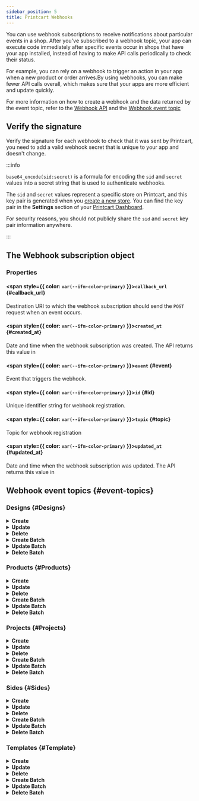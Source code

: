 ```yaml
---
sidebar_position: 5
title: Printcart Webhooks
---
```


You can use webhook subscriptions to receive notifications about particular events in a shop. After you've subscribed to a webhook topic, your app can execute code immediately after specific events occur in shops that have your app installed, instead of having to make API calls periodically to check their status.

For example, you can rely on a webhook to trigger an action in your app when a new product or order arrives.By using webhooks, you can make fewer API calls overall, which makes sure that your apps are more efficient and update quickly.

For more information on how to create a webhook and the data returned by the event topic, refer to the [Webhook API](/rest-api-reference#tag/Webhook) and the [Webhook event topic](/docs/api-sdk/webhooks#event-topics)

## Verify the signature

Verify the signature for each webhook to check that it was sent by Printcart, you need to add a valid webhook secret that is unique to your app and doesn't change.

:::info

`base64_encode(sid:secret)` is a formula for encoding the `sid` and `secret` values into a secret string that is used to authenticate webhooks. 

The `sid` and `secret` values represent a specific store on Printcart, and this key pair is generated when you [create a new store](/rest-api-reference#tag/Store/operation/createStore).
You can find the key pair in the **Settings** section of your [Printcart Dashboard](https://dashboard.printcart.com/). 

For security reasons, you should not publicly share the `sid` and `secret` key pair information anywhere.

:::

## The Webhook subscription object

### Properties

#### <span style={{ color: `var(--ifm-color-primary)` }}>`callback_url`</span> {#callback_url}

Destination URI to which the webhook subscription should send the `POST` request when an event occurs.

#### <span style={{ color: `var(--ifm-color-primary)` }}>`created_at`</span> {#created_at}

Date and time when the webhook subscription was created. The API returns this value in

#### <span style={{ color: `var(--ifm-color-primary)` }}>`event`</span> {#event}

Event that triggers the webhook.

#### <span style={{ color: `var(--ifm-color-primary)` }}>`id`</span> {#id}

Unique identifier string for webhook registration.

#### <span style={{ color: `var(--ifm-color-primary)` }}>`topic`</span> {#topic}

Topic for webhook registration

#### <span style={{ color: `var(--ifm-color-primary)` }}>`updated_at`</span> {#updated_at}

Date and time when the webhook subscription was updated. The API returns this value in

## Webhook event topics {#event-topics}

### Designs {#Designs}

<details>
  <summary>
    <b>Create</b>
  </summary>
  <div>
    <div>
      <p>Occurs whenever a design is created.</p>
      <p>
        Resource: <a href="/rest-api-reference/#tag/Design/operation/getDesignById">Design</a>
      </p>
    </div>
  </div>

```json
{
  "data": {
    "id": "cce4dc71-6757-4a1c-a259-6b66a4304c14",
    "note": "Design example note",
    "status": "processing",
    "side": {
      "type": null,
      "id": "c5661a1e-8147-4dc3-8600-00fdc81ed14b",
      "name": "Side Example",
      "ratio": 72,
      "dimension_unit": "cm",
      "status": "publish",
      "design_area": {
        "width": 50,
        "height": 50,
        "top": 50,
        "left": 50
      },
      "show_cut_line": true,
      "cut_line_margin": {
        "x": 50.5,
        "y": 50.5
      },
      "show_safe_zone": true,
      "safe_zone_margin": {
        "x": 50.5,
        "y": 50.5
      },
      "side_image_size": {
        "width": 50,
        "height": 50
      },
      "side_image": {
        "id": "e8304b84-a015-3bd4-a7d3-7a978f465df2",
        "name": "Image example",
        "url": "https://files.printcart.com/images/19f99961-edac-455e-b407-aa6aa80ec862/0V34SX2YcE31B3zZ0xcm5dFbN1fGUdZc9GRIlxvP.jpg",
        "thumbnails": {
          "small": "https://files.printcart.com/image-thumbnail/e24d-dezj-408a-a247-4012a09b3/G0Ujj8ICRFDacEL0zj6Zq983Q818Z1X_small.webp",
          "medium": "https://files.printcart.com/image-thumbnail/e24d-dezj-408a-a247-4012a09b3/G0Ujj8ICRFDacEL0zj6Zq983Q818Z1X_medium.webp",
          "custom": "https://files.printcart.com/image-thumbnail/e24d-dezj-408a-a247-4012a09b3/G0Ujj8ICRFDacEL0zj6Zq983Q818Z1X_custom.webp"
        },
        "alt": "Image example",
        "width": 500,
        "height": 500,
        "created_at": "2021-11-16T08:26:30.000000Z",
        "updated_at": "2021-11-16T08:26:30.000000Z"
      },
      "bg_type": "image",
      "bg_color_value": "red",
      "img_overlay": {
        "id": "e8304b84-a015-3bd4-a7d3-7a978f465df2",
        "name": "Image example",
        "url": "https://files.printcart.com/images/19f99961-edac-455e-b407-aa6aa80ec862/0V34SX2YcE31B3zZ0xcm5dFbN1fGUdZc9GRIlxvP.jpg",
        "thumbnails": {
          "small": "https://files.printcart.com/image-thumbnail/e24d-dezj-408a-a247-4012a09b3/G0Ujj8ICRFDacEL0zj6Zq983Q818Z1X_small.webp",
          "medium": "https://files.printcart.com/image-thumbnail/e24d-dezj-408a-a247-4012a09b3/G0Ujj8ICRFDacEL0zj6Zq983Q818Z1X_medium.webp",
          "custom": "https://files.printcart.com/image-thumbnail/e24d-dezj-408a-a247-4012a09b3/G0Ujj8ICRFDacEL0zj6Zq983Q818Z1X_custom.webp"
        },
        "alt": "Image example",
        "width": 500,
        "height": 500,
        "created_at": "2021-11-16T08:26:30.000000Z",
        "updated_at": "2021-11-16T08:26:30.000000Z"
      },
      "background_included": true,
      "show_overlay": true,
      "include_overlay": true,
      "created_at": "2021-11-16T08:26:30.000000Z",
      "updated_at": "2021-11-16T08:26:30.000000Z"
    },
    "product": {
      "id": "962af342-a2c9-4665-bb5d-cb208258d958",
      "name": "product example",
      "dynamic_side": 500,
      "viewport_width": 500,
      "viewport_height": 500,
      "scale": 500,
      "dpi": 500,
      "dimension_unit": "inch",
      "status": "publish",
      "allowed_file_types": ["jpg", "png", "ai", "pdf"],
      "max_file_upload": 500,
      "min_jpg_dpi": 500,
      "enable_design": false,
      "enable_upload": true,
      "upload_max_filesize": null,
      "integration_product_id": null,
      "product_image": {
        "id": "e8304b84-a015-3bd4-a7d3-7a978f465df2",
        "name": "Image example",
        "url": "https://files.printcart.com/images/19f99961-edac-455e-b407-aa6aa80ec862/0V34SX2YcE31B3zZ0xcm5dFbN1fGUdZc9GRIlxvP.jpg",
        "thumbnails": {
          "small": "https://files.printcart.com/image-thumbnail/e24d-dezj-408a-a247-4012a09b3/G0Ujj8ICRFDacEL0zj6Zq983Q818Z1X_small.webp",
          "medium": "https://files.printcart.com/image-thumbnail/e24d-dezj-408a-a247-4012a09b3/G0Ujj8ICRFDacEL0zj6Zq983Q818Z1X_medium.webp",
          "custom": "https://files.printcart.com/image-thumbnail/e24d-dezj-408a-a247-4012a09b3/G0Ujj8ICRFDacEL0zj6Zq983Q818Z1X_custom.webp"
        },
        "alt": "Image example",
        "width": 500,
        "height": 500,
        "created_at": "2021-11-16T08:26:30.000000Z",
        "updated_at": "2021-11-16T08:26:30.000000Z"
      },
      "created_at": "2021-11-16T08:26:30.000000Z",
      "updated_at": "2021-11-16T08:26:30.000000Z"
    },
    "project": {
      "id": "4419934f-8e1b-4cf0-b432-01ef9258a812",
      "name": "project example",
      "status": "processing",
      "note": "project example note",
      "created_at": "2021-11-16T08:26:30.000000Z",
      "updated_at": "2021-11-16T08:26:30.000000Z"
    },
    "preview_image": {
      "id": "e8304b84-a015-3bd4-a7d3-7a978f465df2",
      "name": "Image example",
      "url": "https://files.printcart.com/images/19f99961-edac-455e-b407-aa6aa80ec862/0V34SX2YcE31B3zZ0xcm5dFbN1fGUdZc9GRIlxvP.jpg",
      "thumbnails": {
        "small": "https://files.printcart.com/image-thumbnail/e24d-dezj-408a-a247-4012a09b3/G0Ujj8ICRFDacEL0zj6Zq983Q818Z1X_small.webp",
        "medium": "https://files.printcart.com/image-thumbnail/e24d-dezj-408a-a247-4012a09b3/G0Ujj8ICRFDacEL0zj6Zq983Q818Z1X_medium.webp",
        "custom": "https://files.printcart.com/image-thumbnail/e24d-dezj-408a-a247-4012a09b3/G0Ujj8ICRFDacEL0zj6Zq983Q818Z1X_custom.webp"
      },
      "alt": "Image example",
      "width": 500,
      "height": 500,
      "created_at": "2021-11-16T08:26:30.000000Z",
      "updated_at": "2021-11-16T08:26:30.000000Z"
    },
    "design_image": {
      "id": "e8304b84-a015-3bd4-a7d3-7a978f465df2",
      "name": "Image example",
      "url": "https://files.printcart.com/images/19f99961-edac-455e-b407-aa6aa80ec862/0V34SX2YcE31B3zZ0xcm5dFbN1fGUdZc9GRIlxvP.jpg",
      "thumbnails": {
        "small": "https://files.printcart.com/image-thumbnail/e24d-dezj-408a-a247-4012a09b3/G0Ujj8ICRFDacEL0zj6Zq983Q818Z1X_small.webp",
        "medium": "https://files.printcart.com/image-thumbnail/e24d-dezj-408a-a247-4012a09b3/G0Ujj8ICRFDacEL0zj6Zq983Q818Z1X_medium.webp",
        "custom": "https://files.printcart.com/image-thumbnail/e24d-dezj-408a-a247-4012a09b3/G0Ujj8ICRFDacEL0zj6Zq983Q818Z1X_custom.webp"
      },
      "alt": "Image example",
      "width": 500,
      "height": 500,
      "created_at": "2021-11-16T08:26:30.000000Z",
      "updated_at": "2021-11-16T08:26:30.000000Z"
    },
    "original_side": {
      "id": "c5661a1e-8147-4dc3-8600-00fdc81ed14b",
      "name": "Side Example",
      "scale": 72,
      "dimension_unit": "cm",
      "status": "publish",
      "design_area": {
        "width": 50,
        "height": 50,
        "top": 50,
        "left": 50
      },
      "show_cut_line": true,
      "cut_line_margin": {
        "x": 50.5,
        "y": 50.5
      },
      "show_safe_zone": true,
      "safe_zone_margin": {
        "x": 50.5,
        "y": 50.5
      },
      "side_image_size": {
        "width": 50,
        "height": 50
      },
      "side_image": {
        "id": "e8304b84-a015-3bd4-a7d3-7a978f465df2",
        "name": "Image example",
        "url": "https://files.printcart.com/images/19f99961-edac-455e-b407-aa6aa80ec862/0V34SX2YcE31B3zZ0xcm5dFbN1fGUdZc9GRIlxvP.jpg",
        "thumbnails": {
          "small": "https://files.printcart.com/image-thumbnail/e24d-dezj-408a-a247-4012a09b3/G0Ujj8ICRFDacEL0zj6Zq983Q818Z1X_small.webp",
          "medium": "https://files.printcart.com/image-thumbnail/e24d-dezj-408a-a247-4012a09b3/G0Ujj8ICRFDacEL0zj6Zq983Q818Z1X_medium.webp",
          "custom": "https://files.printcart.com/image-thumbnail/e24d-dezj-408a-a247-4012a09b3/G0Ujj8ICRFDacEL0zj6Zq983Q818Z1X_custom.webp"
        },
        "alt": "Image example",
        "width": 500,
        "height": 500,
        "created_at": "2021-11-16T08:26:30.000000Z",
        "updated_at": "2021-11-16T08:26:30.000000Z"
      },
      "product": {
        "id": "962af342-a2c9-4665-bb5d-cb208258d958",
        "name": "product example",
        "dynamic_side": 500,
        "viewport_width": 500,
        "viewport_height": 500,
        "scale": 500,
        "dpi": 500,
        "dimension_unit": "inch",
        "status": "publish",
        "allowed_file_types": ["jpg", "png", "ai", "pdf"],
        "max_file_upload": 500,
        "min_jpg_dpi": 500,
        "enable_design": false,
        "enable_upload": true,
        "upload_max_filesize": null,
        "integration_product_id": null,
        "product_image": {
          "id": "e8304b84-a015-3bd4-a7d3-7a978f465df2",
          "name": "Image example",
          "url": "https://files.printcart.com/images/19f99961-edac-455e-b407-aa6aa80ec862/0V34SX2YcE31B3zZ0xcm5dFbN1fGUdZc9GRIlxvP.jpg",
          "thumbnails": {
            "small": "https://files.printcart.com/image-thumbnail/e24d-dezj-408a-a247-4012a09b3/G0Ujj8ICRFDacEL0zj6Zq983Q818Z1X_small.webp",
            "medium": "https://files.printcart.com/image-thumbnail/e24d-dezj-408a-a247-4012a09b3/G0Ujj8ICRFDacEL0zj6Zq983Q818Z1X_medium.webp",
            "custom": "https://files.printcart.com/image-thumbnail/e24d-dezj-408a-a247-4012a09b3/G0Ujj8ICRFDacEL0zj6Zq983Q818Z1X_custom.webp"
          },
          "alt": "Image example",
          "width": 500,
          "height": 500,
          "created_at": "2021-11-16T08:26:30.000000Z",
          "updated_at": "2021-11-16T08:26:30.000000Z"
        },
        "created_at": "2021-11-16T08:26:30.000000Z",
        "updated_at": "2021-11-16T08:26:30.000000Z"
      },
      "bg_type": "image",
      "bg_color_value": "red",
      "img_overlay": {
        "id": "e8304b84-a015-3bd4-a7d3-7a978f465df2",
        "name": "Image example",
        "url": "https://files.printcart.com/images/19f99961-edac-455e-b407-aa6aa80ec862/0V34SX2YcE31B3zZ0xcm5dFbN1fGUdZc9GRIlxvP.jpg",
        "thumbnails": {
          "small": "https://files.printcart.com/image-thumbnail/e24d-dezj-408a-a247-4012a09b3/G0Ujj8ICRFDacEL0zj6Zq983Q818Z1X_small.webp",
          "medium": "https://files.printcart.com/image-thumbnail/e24d-dezj-408a-a247-4012a09b3/G0Ujj8ICRFDacEL0zj6Zq983Q818Z1X_medium.webp",
          "custom": "https://files.printcart.com/image-thumbnail/e24d-dezj-408a-a247-4012a09b3/G0Ujj8ICRFDacEL0zj6Zq983Q818Z1X_custom.webp"
        },
        "alt": "Image example",
        "width": 500,
        "height": 500,
        "created_at": "2021-11-16T08:26:30.000000Z",
        "updated_at": "2021-11-16T08:26:30.000000Z"
      },
      "background_included": true,
      "show_overlay": true,
      "include_overlay": true,
      "created_at": "2021-11-16T08:26:30.000000Z",
      "updated_at": "2021-11-16T08:26:30.000000Z"
    },
    "original_output_options": {
      "dpi": 500,
      "dimension_unit": "inch"
    },
    "viewport": {
      "width": 50.5,
      "height": 50.5
    },
    "created_at": "2021-11-16T08:26:30.000000Z",
    "updated_at": "2021-11-16T08:26:30.000000Z",
    "layers": [
      {
        "top": 38.9832354205,
        "left": 329.6631024663,
        "text": "Heading",
        "width": 158,
        "height": 47.46,
        "originX": "left",
        "originY": "top",
        "fontSize": 42,
        "minWidth": 20,
        "fontStyle": "normal",
        "textAlign": "left",
        "underline": "false,",
        "fontFamily": "Roboto",
        "fontWeight": "normal"
      }
    ]
  },
  "message": "Created successfully"
}
```

</details>

<details>
  <summary>
    <b>Update</b>
  </summary>
  <div>
    <div>
      <p>Occurs whenever a design is updated.</p>
      <p>
        Resource: <a href="/rest-api-reference/#tag/Design/operation/getDesignById">Design</a>
      </p>
    </div>
  </div>

```json
{
  "data": {
    "id": "cce4dc71-6757-4a1c-a259-6b66a4304c14",
    "note": "Update Design example note",
    "status": "processing",
    "side": {
      "type": null,
      "id": "c5661a1e-8147-4dc3-8600-00fdc81ed14b",
      "name": "Side Example",
      "ratio": 72,
      "dimension_unit": "cm",
      "status": "publish",
      "design_area": {
        "width": 50,
        "height": 50,
        "top": 50,
        "left": 50
      },
      "show_cut_line": true,
      "cut_line_margin": {
        "x": 50.5,
        "y": 50.5
      },
      "show_safe_zone": true,
      "safe_zone_margin": {
        "x": 50.5,
        "y": 50.5
      },
      "side_image_size": {
        "width": 50,
        "height": 50
      },
      "side_image": {
        "id": "e8304b84-a015-3bd4-a7d3-7a978f465df2",
        "name": "Image example",
        "url": "https://files.printcart.com/images/19f99961-edac-455e-b407-aa6aa80ec862/0V34SX2YcE31B3zZ0xcm5dFbN1fGUdZc9GRIlxvP.jpg",
        "thumbnails": {
          "small": "https://files.printcart.com/image-thumbnail/e24d-dezj-408a-a247-4012a09b3/G0Ujj8ICRFDacEL0zj6Zq983Q818Z1X_small.webp",
          "medium": "https://files.printcart.com/image-thumbnail/e24d-dezj-408a-a247-4012a09b3/G0Ujj8ICRFDacEL0zj6Zq983Q818Z1X_medium.webp",
          "custom": "https://files.printcart.com/image-thumbnail/e24d-dezj-408a-a247-4012a09b3/G0Ujj8ICRFDacEL0zj6Zq983Q818Z1X_custom.webp"
        },
        "alt": "Image example",
        "width": 500,
        "height": 500,
        "created_at": "2021-11-16T08:26:30.000000Z",
        "updated_at": "2021-11-16T08:26:30.000000Z"
      },
      "bg_type": "image",
      "bg_color_value": "red",
      "img_overlay": {
        "id": "e8304b84-a015-3bd4-a7d3-7a978f465df2",
        "name": "Image example",
        "url": "https://files.printcart.com/images/19f99961-edac-455e-b407-aa6aa80ec862/0V34SX2YcE31B3zZ0xcm5dFbN1fGUdZc9GRIlxvP.jpg",
        "thumbnails": {
          "small": "https://files.printcart.com/image-thumbnail/e24d-dezj-408a-a247-4012a09b3/G0Ujj8ICRFDacEL0zj6Zq983Q818Z1X_small.webp",
          "medium": "https://files.printcart.com/image-thumbnail/e24d-dezj-408a-a247-4012a09b3/G0Ujj8ICRFDacEL0zj6Zq983Q818Z1X_medium.webp",
          "custom": "https://files.printcart.com/image-thumbnail/e24d-dezj-408a-a247-4012a09b3/G0Ujj8ICRFDacEL0zj6Zq983Q818Z1X_custom.webp"
        },
        "alt": "Image example",
        "width": 500,
        "height": 500,
        "created_at": "2021-11-16T08:26:30.000000Z",
        "updated_at": "2021-11-16T08:26:30.000000Z"
      },
      "background_included": true,
      "show_overlay": true,
      "include_overlay": true,
      "created_at": "2021-11-16T08:26:30.000000Z",
      "updated_at": "2021-11-16T08:26:30.000000Z"
    },
    "product": {
      "id": "962af342-a2c9-4665-bb5d-cb208258d958",
      "name": "product example",
      "dynamic_side": 500,
      "viewport_width": 500,
      "viewport_height": 500,
      "scale": 500,
      "dpi": 500,
      "dimension_unit": "inch",
      "status": "publish",
      "allowed_file_types": ["jpg", "png", "ai", "pdf"],
      "max_file_upload": 500,
      "min_jpg_dpi": 500,
      "enable_design": false,
      "enable_upload": true,
      "upload_max_filesize": null,
      "integration_product_id": null,
      "product_image": {
        "id": "e8304b84-a015-3bd4-a7d3-7a978f465df2",
        "name": "Image example",
        "url": "https://files.printcart.com/images/19f99961-edac-455e-b407-aa6aa80ec862/0V34SX2YcE31B3zZ0xcm5dFbN1fGUdZc9GRIlxvP.jpg",
        "thumbnails": {
          "small": "https://files.printcart.com/image-thumbnail/e24d-dezj-408a-a247-4012a09b3/G0Ujj8ICRFDacEL0zj6Zq983Q818Z1X_small.webp",
          "medium": "https://files.printcart.com/image-thumbnail/e24d-dezj-408a-a247-4012a09b3/G0Ujj8ICRFDacEL0zj6Zq983Q818Z1X_medium.webp",
          "custom": "https://files.printcart.com/image-thumbnail/e24d-dezj-408a-a247-4012a09b3/G0Ujj8ICRFDacEL0zj6Zq983Q818Z1X_custom.webp"
        },
        "alt": "Image example",
        "width": 500,
        "height": 500,
        "created_at": "2021-11-16T08:26:30.000000Z",
        "updated_at": "2021-11-16T08:26:30.000000Z"
      },
      "created_at": "2021-11-16T08:26:30.000000Z",
      "updated_at": "2021-11-16T08:26:30.000000Z"
    },
    "project": {
      "id": "4419934f-8e1b-4cf0-b432-01ef9258a812",
      "name": "project example",
      "status": "processing",
      "note": "project example note",
      "created_at": "2021-11-16T08:26:30.000000Z",
      "updated_at": "2021-11-16T08:26:30.000000Z"
    },
    "preview_image": {
      "id": "e8304b84-a015-3bd4-a7d3-7a978f465df2",
      "name": "Image example",
      "url": "https://files.printcart.com/images/19f99961-edac-455e-b407-aa6aa80ec862/0V34SX2YcE31B3zZ0xcm5dFbN1fGUdZc9GRIlxvP.jpg",
      "thumbnails": {
        "small": "https://files.printcart.com/image-thumbnail/e24d-dezj-408a-a247-4012a09b3/G0Ujj8ICRFDacEL0zj6Zq983Q818Z1X_small.webp",
        "medium": "https://files.printcart.com/image-thumbnail/e24d-dezj-408a-a247-4012a09b3/G0Ujj8ICRFDacEL0zj6Zq983Q818Z1X_medium.webp",
        "custom": "https://files.printcart.com/image-thumbnail/e24d-dezj-408a-a247-4012a09b3/G0Ujj8ICRFDacEL0zj6Zq983Q818Z1X_custom.webp"
      },
      "alt": "Image example",
      "width": 500,
      "height": 500,
      "created_at": "2021-11-16T08:26:30.000000Z",
      "updated_at": "2021-11-16T08:26:30.000000Z"
    },
    "design_image": {
      "id": "e8304b84-a015-3bd4-a7d3-7a978f465df2",
      "name": "Image example",
      "url": "https://files.printcart.com/images/19f99961-edac-455e-b407-aa6aa80ec862/0V34SX2YcE31B3zZ0xcm5dFbN1fGUdZc9GRIlxvP.jpg",
      "thumbnails": {
        "small": "https://files.printcart.com/image-thumbnail/e24d-dezj-408a-a247-4012a09b3/G0Ujj8ICRFDacEL0zj6Zq983Q818Z1X_small.webp",
        "medium": "https://files.printcart.com/image-thumbnail/e24d-dezj-408a-a247-4012a09b3/G0Ujj8ICRFDacEL0zj6Zq983Q818Z1X_medium.webp",
        "custom": "https://files.printcart.com/image-thumbnail/e24d-dezj-408a-a247-4012a09b3/G0Ujj8ICRFDacEL0zj6Zq983Q818Z1X_custom.webp"
      },
      "alt": "Image example",
      "width": 500,
      "height": 500,
      "created_at": "2021-11-16T08:26:30.000000Z",
      "updated_at": "2021-11-16T08:26:30.000000Z"
    },
    "original_side": {
      "id": "c5661a1e-8147-4dc3-8600-00fdc81ed14b",
      "name": "Side Example",
      "scale": 72,
      "dimension_unit": "cm",
      "status": "publish",
      "design_area": {
        "width": 50,
        "height": 50,
        "top": 50,
        "left": 50
      },
      "show_cut_line": true,
      "cut_line_margin": {
        "x": 50.5,
        "y": 50.5
      },
      "show_safe_zone": true,
      "safe_zone_margin": {
        "x": 50.5,
        "y": 50.5
      },
      "side_image_size": {
        "width": 50,
        "height": 50
      },
      "side_image": {
        "id": "e8304b84-a015-3bd4-a7d3-7a978f465df2",
        "name": "Image example",
        "url": "https://files.printcart.com/images/19f99961-edac-455e-b407-aa6aa80ec862/0V34SX2YcE31B3zZ0xcm5dFbN1fGUdZc9GRIlxvP.jpg",
        "thumbnails": {
          "small": "https://files.printcart.com/image-thumbnail/e24d-dezj-408a-a247-4012a09b3/G0Ujj8ICRFDacEL0zj6Zq983Q818Z1X_small.webp",
          "medium": "https://files.printcart.com/image-thumbnail/e24d-dezj-408a-a247-4012a09b3/G0Ujj8ICRFDacEL0zj6Zq983Q818Z1X_medium.webp",
          "custom": "https://files.printcart.com/image-thumbnail/e24d-dezj-408a-a247-4012a09b3/G0Ujj8ICRFDacEL0zj6Zq983Q818Z1X_custom.webp"
        },
        "alt": "Image example",
        "width": 500,
        "height": 500,
        "created_at": "2021-11-16T08:26:30.000000Z",
        "updated_at": "2021-11-16T08:26:30.000000Z"
      },
      "product": {
        "id": "962af342-a2c9-4665-bb5d-cb208258d958",
        "name": "product example",
        "dynamic_side": 500,
        "viewport_width": 500,
        "viewport_height": 500,
        "scale": 500,
        "dpi": 500,
        "dimension_unit": "inch",
        "status": "publish",
        "allowed_file_types": ["jpg", "png", "ai", "pdf"],
        "max_file_upload": 500,
        "min_jpg_dpi": 500,
        "enable_design": false,
        "enable_upload": true,
        "upload_max_filesize": null,
        "integration_product_id": null,
        "product_image": {
          "id": "e8304b84-a015-3bd4-a7d3-7a978f465df2",
          "name": "Image example",
          "url": "https://files.printcart.com/images/19f99961-edac-455e-b407-aa6aa80ec862/0V34SX2YcE31B3zZ0xcm5dFbN1fGUdZc9GRIlxvP.jpg",
          "thumbnails": {
            "small": "https://files.printcart.com/image-thumbnail/e24d-dezj-408a-a247-4012a09b3/G0Ujj8ICRFDacEL0zj6Zq983Q818Z1X_small.webp",
            "medium": "https://files.printcart.com/image-thumbnail/e24d-dezj-408a-a247-4012a09b3/G0Ujj8ICRFDacEL0zj6Zq983Q818Z1X_medium.webp",
            "custom": "https://files.printcart.com/image-thumbnail/e24d-dezj-408a-a247-4012a09b3/G0Ujj8ICRFDacEL0zj6Zq983Q818Z1X_custom.webp"
          },
          "alt": "Image example",
          "width": 500,
          "height": 500,
          "created_at": "2021-11-16T08:26:30.000000Z",
          "updated_at": "2021-11-16T08:26:30.000000Z"
        },
        "created_at": "2021-11-16T08:26:30.000000Z",
        "updated_at": "2021-11-16T08:26:30.000000Z"
      },
      "bg_type": "image",
      "bg_color_value": "red",
      "img_overlay": {
        "id": "e8304b84-a015-3bd4-a7d3-7a978f465df2",
        "name": "Image example",
        "url": "https://files.printcart.com/images/19f99961-edac-455e-b407-aa6aa80ec862/0V34SX2YcE31B3zZ0xcm5dFbN1fGUdZc9GRIlxvP.jpg",
        "thumbnails": {
          "small": "https://files.printcart.com/image-thumbnail/e24d-dezj-408a-a247-4012a09b3/G0Ujj8ICRFDacEL0zj6Zq983Q818Z1X_small.webp",
          "medium": "https://files.printcart.com/image-thumbnail/e24d-dezj-408a-a247-4012a09b3/G0Ujj8ICRFDacEL0zj6Zq983Q818Z1X_medium.webp",
          "custom": "https://files.printcart.com/image-thumbnail/e24d-dezj-408a-a247-4012a09b3/G0Ujj8ICRFDacEL0zj6Zq983Q818Z1X_custom.webp"
        },
        "alt": "Image example",
        "width": 500,
        "height": 500,
        "created_at": "2021-11-16T08:26:30.000000Z",
        "updated_at": "2021-11-16T08:26:30.000000Z"
      },
      "background_included": true,
      "show_overlay": true,
      "include_overlay": true,
      "created_at": "2021-11-16T08:26:30.000000Z",
      "updated_at": "2021-11-16T08:26:30.000000Z"
    },
    "original_output_options": {
      "dpi": 500,
      "dimension_unit": "inch"
    },
    "viewport": {
      "width": 50.5,
      "height": 50.5
    },
    "created_at": "2021-11-16T08:26:30.000000Z",
    "updated_at": "2021-11-16T08:26:30.000000Z",
    "layers": [
      {
        "top": 38.9832354205,
        "left": 329.6631024663,
        "text": "Heading",
        "width": 158,
        "height": 47.46,
        "originX": "left",
        "originY": "top",
        "fontSize": 42,
        "minWidth": 20,
        "fontStyle": "normal",
        "textAlign": "left",
        "underline": "false,",
        "fontFamily": "Roboto",
        "fontWeight": "normal"
      }
    ]
  },
  "message": "Updated successfully"
}
```

</details>

<details>
  <summary>
    <b>Delete</b>
  </summary>
  <div>
    <div>
      <p>Occurs whenever a design is deleted.</p>
      <p>
        Resource: <a href="/rest-api-reference/#tag/Design/operation/getDesignById">Design</a>
      </p>
    </div>
  </div>

```json
{
  "data": {
    "id": "cce4dc71-6757-4a1c-a259-6b66a4304c14",
    "note": "Delete Design example note",
    "status": "deleted",
    "side": {
      "type": null,
      "id": "c5661a1e-8147-4dc3-8600-00fdc81ed14b",
      "name": "Side Example",
      "ratio": 72,
      "dimension_unit": "cm",
      "status": "publish",
      "design_area": {
        "width": 50,
        "height": 50,
        "top": 50,
        "left": 50
      },
      "show_cut_line": true,
      "cut_line_margin": {
        "x": 50.5,
        "y": 50.5
      },
      "show_safe_zone": true,
      "safe_zone_margin": {
        "x": 50.5,
        "y": 50.5
      },
      "side_image_size": {
        "width": 50,
        "height": 50
      },
      "side_image": {
        "id": "e8304b84-a015-3bd4-a7d3-7a978f465df2",
        "name": "Image example",
        "url": "https://files.printcart.com/images/19f99961-edac-455e-b407-aa6aa80ec862/0V34SX2YcE31B3zZ0xcm5dFbN1fGUdZc9GRIlxvP.jpg",
        "thumbnails": {
          "small": "https://files.printcart.com/image-thumbnail/e24d-dezj-408a-a247-4012a09b3/G0Ujj8ICRFDacEL0zj6Zq983Q818Z1X_small.webp",
          "medium": "https://files.printcart.com/image-thumbnail/e24d-dezj-408a-a247-4012a09b3/G0Ujj8ICRFDacEL0zj6Zq983Q818Z1X_medium.webp",
          "custom": "https://files.printcart.com/image-thumbnail/e24d-dezj-408a-a247-4012a09b3/G0Ujj8ICRFDacEL0zj6Zq983Q818Z1X_custom.webp"
        },
        "alt": "Image example",
        "width": 500,
        "height": 500,
        "created_at": "2021-11-16T08:26:30.000000Z",
        "updated_at": "2021-11-16T08:26:30.000000Z"
      },
      "bg_type": "image",
      "bg_color_value": "red",
      "img_overlay": {
        "id": "e8304b84-a015-3bd4-a7d3-7a978f465df2",
        "name": "Image example",
        "url": "https://files.printcart.com/images/19f99961-edac-455e-b407-aa6aa80ec862/0V34SX2YcE31B3zZ0xcm5dFbN1fGUdZc9GRIlxvP.jpg",
        "thumbnails": {
          "small": "https://files.printcart.com/image-thumbnail/e24d-dezj-408a-a247-4012a09b3/G0Ujj8ICRFDacEL0zj6Zq983Q818Z1X_small.webp",
          "medium": "https://files.printcart.com/image-thumbnail/e24d-dezj-408a-a247-4012a09b3/G0Ujj8ICRFDacEL0zj6Zq983Q818Z1X_medium.webp",
          "custom": "https://files.printcart.com/image-thumbnail/e24d-dezj-408a-a247-4012a09b3/G0Ujj8ICRFDacEL0zj6Zq983Q818Z1X_custom.webp"
        },
        "alt": "Image example",
        "width": 500,
        "height": 500,
        "created_at": "2021-11-16T08:26:30.000000Z",
        "updated_at": "2021-11-16T08:26:30.000000Z"
      },
      "background_included": true,
      "show_overlay": true,
      "include_overlay": true,
      "created_at": "2021-11-16T08:26:30.000000Z",
      "updated_at": "2021-11-16T08:26:30.000000Z"
    },
    "product": {
      "id": "962af342-a2c9-4665-bb5d-cb208258d958",
      "name": "product example",
      "dynamic_side": 500,
      "viewport_width": 500,
      "viewport_height": 500,
      "scale": 500,
      "dpi": 500,
      "dimension_unit": "inch",
      "status": "publish",
      "allowed_file_types": ["jpg", "png", "ai", "pdf"],
      "max_file_upload": 500,
      "min_jpg_dpi": 500,
      "enable_design": false,
      "enable_upload": true,
      "upload_max_filesize": null,
      "integration_product_id": null,
      "product_image": {
        "id": "e8304b84-a015-3bd4-a7d3-7a978f465df2",
        "name": "Image example",
        "url": "https://files.printcart.com/images/19f99961-edac-455e-b407-aa6aa80ec862/0V34SX2YcE31B3zZ0xcm5dFbN1fGUdZc9GRIlxvP.jpg",
        "thumbnails": {
          "small": "https://files.printcart.com/image-thumbnail/e24d-dezj-408a-a247-4012a09b3/G0Ujj8ICRFDacEL0zj6Zq983Q818Z1X_small.webp",
          "medium": "https://files.printcart.com/image-thumbnail/e24d-dezj-408a-a247-4012a09b3/G0Ujj8ICRFDacEL0zj6Zq983Q818Z1X_medium.webp",
          "custom": "https://files.printcart.com/image-thumbnail/e24d-dezj-408a-a247-4012a09b3/G0Ujj8ICRFDacEL0zj6Zq983Q818Z1X_custom.webp"
        },
        "alt": "Image example",
        "width": 500,
        "height": 500,
        "created_at": "2021-11-16T08:26:30.000000Z",
        "updated_at": "2021-11-16T08:26:30.000000Z"
      },
      "created_at": "2021-11-16T08:26:30.000000Z",
      "updated_at": "2021-11-16T08:26:30.000000Z"
    },
    "project": {
      "id": "4419934f-8e1b-4cf0-b432-01ef9258a812",
      "name": "project example",
      "status": "processing",
      "note": "project example note",
      "created_at": "2021-11-16T08:26:30.000000Z",
      "updated_at": "2021-11-16T08:26:30.000000Z"
    },
    "preview_image": {
      "id": "e8304b84-a015-3bd4-a7d3-7a978f465df2",
      "name": "Image example",
      "url": "https://files.printcart.com/images/19f99961-edac-455e-b407-aa6aa80ec862/0V34SX2YcE31B3zZ0xcm5dFbN1fGUdZc9GRIlxvP.jpg",
      "thumbnails": {
        "small": "https://files.printcart.com/image-thumbnail/e24d-dezj-408a-a247-4012a09b3/G0Ujj8ICRFDacEL0zj6Zq983Q818Z1X_small.webp",
        "medium": "https://files.printcart.com/image-thumbnail/e24d-dezj-408a-a247-4012a09b3/G0Ujj8ICRFDacEL0zj6Zq983Q818Z1X_medium.webp",
        "custom": "https://files.printcart.com/image-thumbnail/e24d-dezj-408a-a247-4012a09b3/G0Ujj8ICRFDacEL0zj6Zq983Q818Z1X_custom.webp"
      },
      "alt": "Image example",
      "width": 500,
      "height": 500,
      "created_at": "2021-11-16T08:26:30.000000Z",
      "updated_at": "2021-11-16T08:26:30.000000Z"
    },
    "design_image": {
      "id": "e8304b84-a015-3bd4-a7d3-7a978f465df2",
      "name": "Image example",
      "url": "https://files.printcart.com/images/19f99961-edac-455e-b407-aa6aa80ec862/0V34SX2YcE31B3zZ0xcm5dFbN1fGUdZc9GRIlxvP.jpg",
      "thumbnails": {
        "small": "https://files.printcart.com/image-thumbnail/e24d-dezj-408a-a247-4012a09b3/G0Ujj8ICRFDacEL0zj6Zq983Q818Z1X_small.webp",
        "medium": "https://files.printcart.com/image-thumbnail/e24d-dezj-408a-a247-4012a09b3/G0Ujj8ICRFDacEL0zj6Zq983Q818Z1X_medium.webp",
        "custom": "https://files.printcart.com/image-thumbnail/e24d-dezj-408a-a247-4012a09b3/G0Ujj8ICRFDacEL0zj6Zq983Q818Z1X_custom.webp"
      },
      "alt": "Image example",
      "width": 500,
      "height": 500,
      "created_at": "2021-11-16T08:26:30.000000Z",
      "updated_at": "2021-11-16T08:26:30.000000Z"
    },
    "original_side": {
      "id": "c5661a1e-8147-4dc3-8600-00fdc81ed14b",
      "name": "Side Example",
      "scale": 72,
      "dimension_unit": "cm",
      "status": "publish",
      "design_area": {
        "width": 50,
        "height": 50,
        "top": 50,
        "left": 50
      },
      "show_cut_line": true,
      "cut_line_margin": {
        "x": 50.5,
        "y": 50.5
      },
      "show_safe_zone": true,
      "safe_zone_margin": {
        "x": 50.5,
        "y": 50.5
      },
      "side_image_size": {
        "width": 50,
        "height": 50
      },
      "side_image": {
        "id": "e8304b84-a015-3bd4-a7d3-7a978f465df2",
        "name": "Image example",
        "url": "https://files.printcart.com/images/19f99961-edac-455e-b407-aa6aa80ec862/0V34SX2YcE31B3zZ0xcm5dFbN1fGUdZc9GRIlxvP.jpg",
        "thumbnails": {
          "small": "https://files.printcart.com/image-thumbnail/e24d-dezj-408a-a247-4012a09b3/G0Ujj8ICRFDacEL0zj6Zq983Q818Z1X_small.webp",
          "medium": "https://files.printcart.com/image-thumbnail/e24d-dezj-408a-a247-4012a09b3/G0Ujj8ICRFDacEL0zj6Zq983Q818Z1X_medium.webp",
          "custom": "https://files.printcart.com/image-thumbnail/e24d-dezj-408a-a247-4012a09b3/G0Ujj8ICRFDacEL0zj6Zq983Q818Z1X_custom.webp"
        },
        "alt": "Image example",
        "width": 500,
        "height": 500,
        "created_at": "2021-11-16T08:26:30.000000Z",
        "updated_at": "2021-11-16T08:26:30.000000Z"
      },
      "product": {
        "id": "962af342-a2c9-4665-bb5d-cb208258d958",
        "name": "product example",
        "dynamic_side": 500,
        "viewport_width": 500,
        "viewport_height": 500,
        "scale": 500,
        "dpi": 500,
        "dimension_unit": "inch",
        "status": "publish",
        "allowed_file_types": ["jpg", "png", "ai", "pdf"],
        "max_file_upload": 500,
        "min_jpg_dpi": 500,
        "enable_design": false,
        "enable_upload": true,
        "upload_max_filesize": null,
        "integration_product_id": null,
        "product_image": {
          "id": "e8304b84-a015-3bd4-a7d3-7a978f465df2",
          "name": "Image example",
          "url": "https://files.printcart.com/images/19f99961-edac-455e-b407-aa6aa80ec862/0V34SX2YcE31B3zZ0xcm5dFbN1fGUdZc9GRIlxvP.jpg",
          "thumbnails": {
            "small": "https://files.printcart.com/image-thumbnail/e24d-dezj-408a-a247-4012a09b3/G0Ujj8ICRFDacEL0zj6Zq983Q818Z1X_small.webp",
            "medium": "https://files.printcart.com/image-thumbnail/e24d-dezj-408a-a247-4012a09b3/G0Ujj8ICRFDacEL0zj6Zq983Q818Z1X_medium.webp",
            "custom": "https://files.printcart.com/image-thumbnail/e24d-dezj-408a-a247-4012a09b3/G0Ujj8ICRFDacEL0zj6Zq983Q818Z1X_custom.webp"
          },
          "alt": "Image example",
          "width": 500,
          "height": 500,
          "created_at": "2021-11-16T08:26:30.000000Z",
          "updated_at": "2021-11-16T08:26:30.000000Z"
        },
        "created_at": "2021-11-16T08:26:30.000000Z",
        "updated_at": "2021-11-16T08:26:30.000000Z"
      },
      "bg_type": "image",
      "bg_color_value": "red",
      "img_overlay": {
        "id": "e8304b84-a015-3bd4-a7d3-7a978f465df2",
        "name": "Image example",
        "url": "https://files.printcart.com/images/19f99961-edac-455e-b407-aa6aa80ec862/0V34SX2YcE31B3zZ0xcm5dFbN1fGUdZc9GRIlxvP.jpg",
        "thumbnails": {
          "small": "https://files.printcart.com/image-thumbnail/e24d-dezj-408a-a247-4012a09b3/G0Ujj8ICRFDacEL0zj6Zq983Q818Z1X_small.webp",
          "medium": "https://files.printcart.com/image-thumbnail/e24d-dezj-408a-a247-4012a09b3/G0Ujj8ICRFDacEL0zj6Zq983Q818Z1X_medium.webp",
          "custom": "https://files.printcart.com/image-thumbnail/e24d-dezj-408a-a247-4012a09b3/G0Ujj8ICRFDacEL0zj6Zq983Q818Z1X_custom.webp"
        },
        "alt": "Image example",
        "width": 500,
        "height": 500,
        "created_at": "2021-11-16T08:26:30.000000Z",
        "updated_at": "2021-11-16T08:26:30.000000Z"
      },
      "background_included": true,
      "show_overlay": true,
      "include_overlay": true,
      "created_at": "2021-11-16T08:26:30.000000Z",
      "updated_at": "2021-11-16T08:26:30.000000Z"
    },
    "original_output_options": {
      "dpi": 500,
      "dimension_unit": "inch"
    },
    "viewport": {
      "width": 50.5,
      "height": 50.5
    },
    "created_at": "2021-11-16T08:26:30.000000Z",
    "updated_at": "2021-11-16T08:26:30.000000Z",
    "layers": [
      {
        "top": 38.9832354205,
        "left": 329.6631024663,
        "text": "Heading",
        "width": 158,
        "height": 47.46,
        "originX": "left",
        "originY": "top",
        "fontSize": 42,
        "minWidth": 20,
        "fontStyle": "normal",
        "textAlign": "left",
        "underline": "false,",
        "fontFamily": "Roboto",
        "fontWeight": "normal"
      }
    ]
  },
  "message": "Deleted successfully"
}
```

</details>

<details>
  <summary>
    <b>Create Batch</b>
  </summary>
  <div>
    <div>
      <p>Occurs whenever a designs is created batch.</p>
      <p>
        Resource: <a href="/rest-api-reference/#tag/Design/operation/getDesignById">Design</a>
      </p>
    </div>
  </div>

```json
{
  "data": [
    {
      "id": "cce4dc71-6757-4a1c-a259-6b66a4304c14",
      "note": "Design example note",
      "status": "processing",
      "side": {
        "type": null,
        "id": "c5661a1e-8147-4dc3-8600-00fdc81ed14b",
        "name": "Side Example",
        "ratio": 72,
        "dimension_unit": "cm",
        "status": "publish",
        "design_area": {
          "width": 50,
          "height": 50,
          "top": 50,
          "left": 50
        },
        "show_cut_line": true,
        "cut_line_margin": {
          "x": 50.5,
          "y": 50.5
        },
        "show_safe_zone": true,
        "safe_zone_margin": {
          "x": 50.5,
          "y": 50.5
        },
        "side_image_size": {
          "width": 50,
          "height": 50
        },
        "side_image": {
          "id": "e8304b84-a015-3bd4-a7d3-7a978f465df2",
          "name": "Image example",
          "url": "https://files.printcart.com/images/19f99961-edac-455e-b407-aa6aa80ec862/0V34SX2YcE31B3zZ0xcm5dFbN1fGUdZc9GRIlxvP.jpg",
          "thumbnails": {
            "small": "https://files.printcart.com/image-thumbnail/e24d-dezj-408a-a247-4012a09b3/G0Ujj8ICRFDacEL0zj6Zq983Q818Z1X_small.webp",
            "medium": "https://files.printcart.com/image-thumbnail/e24d-dezj-408a-a247-4012a09b3/G0Ujj8ICRFDacEL0zj6Zq983Q818Z1X_medium.webp",
            "custom": "https://files.printcart.com/image-thumbnail/e24d-dezj-408a-a247-4012a09b3/G0Ujj8ICRFDacEL0zj6Zq983Q818Z1X_custom.webp"
          },
          "alt": "Image example",
          "width": 500,
          "height": 500,
          "created_at": "2021-11-16T08:26:30.000000Z",
          "updated_at": "2021-11-16T08:26:30.000000Z"
        },
        "bg_type": "image",
        "bg_color_value": "red",
        "img_overlay": {
          "id": "e8304b84-a015-3bd4-a7d3-7a978f465df2",
          "name": "Image example",
          "url": "https://files.printcart.com/images/19f99961-edac-455e-b407-aa6aa80ec862/0V34SX2YcE31B3zZ0xcm5dFbN1fGUdZc9GRIlxvP.jpg",
          "thumbnails": {
            "small": "https://files.printcart.com/image-thumbnail/e24d-dezj-408a-a247-4012a09b3/G0Ujj8ICRFDacEL0zj6Zq983Q818Z1X_small.webp",
            "medium": "https://files.printcart.com/image-thumbnail/e24d-dezj-408a-a247-4012a09b3/G0Ujj8ICRFDacEL0zj6Zq983Q818Z1X_medium.webp",
            "custom": "https://files.printcart.com/image-thumbnail/e24d-dezj-408a-a247-4012a09b3/G0Ujj8ICRFDacEL0zj6Zq983Q818Z1X_custom.webp"
          },
          "alt": "Image example",
          "width": 500,
          "height": 500,
          "created_at": "2021-11-16T08:26:30.000000Z",
          "updated_at": "2021-11-16T08:26:30.000000Z"
        },
        "background_included": true,
        "show_overlay": true,
        "include_overlay": true,
        "created_at": "2021-11-16T08:26:30.000000Z",
        "updated_at": "2021-11-16T08:26:30.000000Z"
      },
      "product": {
        "id": "962af342-a2c9-4665-bb5d-cb208258d958",
        "name": "product example",
        "dynamic_side": 500,
        "viewport_width": 500,
        "viewport_height": 500,
        "scale": 500,
        "dpi": 500,
        "dimension_unit": "inch",
        "status": "publish",
        "allowed_file_types": ["jpg", "png", "ai", "pdf"],
        "max_file_upload": 500,
        "min_jpg_dpi": 500,
        "enable_design": false,
        "enable_upload": true,
        "upload_max_filesize": null,
        "integration_product_id": null,
        "product_image": {
          "id": "e8304b84-a015-3bd4-a7d3-7a978f465df2",
          "name": "Image example",
          "url": "https://files.printcart.com/images/19f99961-edac-455e-b407-aa6aa80ec862/0V34SX2YcE31B3zZ0xcm5dFbN1fGUdZc9GRIlxvP.jpg",
          "thumbnails": {
            "small": "https://files.printcart.com/image-thumbnail/e24d-dezj-408a-a247-4012a09b3/G0Ujj8ICRFDacEL0zj6Zq983Q818Z1X_small.webp",
            "medium": "https://files.printcart.com/image-thumbnail/e24d-dezj-408a-a247-4012a09b3/G0Ujj8ICRFDacEL0zj6Zq983Q818Z1X_medium.webp",
            "custom": "https://files.printcart.com/image-thumbnail/e24d-dezj-408a-a247-4012a09b3/G0Ujj8ICRFDacEL0zj6Zq983Q818Z1X_custom.webp"
          },
          "alt": "Image example",
          "width": 500,
          "height": 500,
          "created_at": "2021-11-16T08:26:30.000000Z",
          "updated_at": "2021-11-16T08:26:30.000000Z"
        },
        "created_at": "2021-11-16T08:26:30.000000Z",
        "updated_at": "2021-11-16T08:26:30.000000Z"
      },
      "project": {
        "id": "4419934f-8e1b-4cf0-b432-01ef9258a812",
        "name": "project example",
        "status": "processing",
        "note": "project example note",
        "created_at": "2021-11-16T08:26:30.000000Z",
        "updated_at": "2021-11-16T08:26:30.000000Z"
      },
      "preview_image": {
        "id": "e8304b84-a015-3bd4-a7d3-7a978f465df2",
        "name": "Image example",
        "url": "https://files.printcart.com/images/19f99961-edac-455e-b407-aa6aa80ec862/0V34SX2YcE31B3zZ0xcm5dFbN1fGUdZc9GRIlxvP.jpg",
        "thumbnails": {
          "small": "https://files.printcart.com/image-thumbnail/e24d-dezj-408a-a247-4012a09b3/G0Ujj8ICRFDacEL0zj6Zq983Q818Z1X_small.webp",
          "medium": "https://files.printcart.com/image-thumbnail/e24d-dezj-408a-a247-4012a09b3/G0Ujj8ICRFDacEL0zj6Zq983Q818Z1X_medium.webp",
          "custom": "https://files.printcart.com/image-thumbnail/e24d-dezj-408a-a247-4012a09b3/G0Ujj8ICRFDacEL0zj6Zq983Q818Z1X_custom.webp"
        },
        "alt": "Image example",
        "width": 500,
        "height": 500,
        "created_at": "2021-11-16T08:26:30.000000Z",
        "updated_at": "2021-11-16T08:26:30.000000Z"
      },
      "design_image": {
        "id": "e8304b84-a015-3bd4-a7d3-7a978f465df2",
        "name": "Image example",
        "url": "https://files.printcart.com/images/19f99961-edac-455e-b407-aa6aa80ec862/0V34SX2YcE31B3zZ0xcm5dFbN1fGUdZc9GRIlxvP.jpg",
        "thumbnails": {
          "small": "https://files.printcart.com/image-thumbnail/e24d-dezj-408a-a247-4012a09b3/G0Ujj8ICRFDacEL0zj6Zq983Q818Z1X_small.webp",
          "medium": "https://files.printcart.com/image-thumbnail/e24d-dezj-408a-a247-4012a09b3/G0Ujj8ICRFDacEL0zj6Zq983Q818Z1X_medium.webp",
          "custom": "https://files.printcart.com/image-thumbnail/e24d-dezj-408a-a247-4012a09b3/G0Ujj8ICRFDacEL0zj6Zq983Q818Z1X_custom.webp"
        },
        "alt": "Image example",
        "width": 500,
        "height": 500,
        "created_at": "2021-11-16T08:26:30.000000Z",
        "updated_at": "2021-11-16T08:26:30.000000Z"
      },
      "original_side": {
        "id": "c5661a1e-8147-4dc3-8600-00fdc81ed14b",
        "name": "Side Example",
        "scale": 72,
        "dimension_unit": "cm",
        "status": "publish",
        "design_area": {
          "width": 50,
          "height": 50,
          "top": 50,
          "left": 50
        },
        "show_cut_line": true,
        "cut_line_margin": {
          "x": 50.5,
          "y": 50.5
        },
        "show_safe_zone": true,
        "safe_zone_margin": {
          "x": 50.5,
          "y": 50.5
        },
        "side_image_size": {
          "width": 50,
          "height": 50
        },
        "side_image": {
          "id": "e8304b84-a015-3bd4-a7d3-7a978f465df2",
          "name": "Image example",
          "url": "https://files.printcart.com/images/19f99961-edac-455e-b407-aa6aa80ec862/0V34SX2YcE31B3zZ0xcm5dFbN1fGUdZc9GRIlxvP.jpg",
          "thumbnails": {
            "small": "https://files.printcart.com/image-thumbnail/e24d-dezj-408a-a247-4012a09b3/G0Ujj8ICRFDacEL0zj6Zq983Q818Z1X_small.webp",
            "medium": "https://files.printcart.com/image-thumbnail/e24d-dezj-408a-a247-4012a09b3/G0Ujj8ICRFDacEL0zj6Zq983Q818Z1X_medium.webp",
            "custom": "https://files.printcart.com/image-thumbnail/e24d-dezj-408a-a247-4012a09b3/G0Ujj8ICRFDacEL0zj6Zq983Q818Z1X_custom.webp"
          },
          "alt": "Image example",
          "width": 500,
          "height": 500,
          "created_at": "2021-11-16T08:26:30.000000Z",
          "updated_at": "2021-11-16T08:26:30.000000Z"
        },
        "product": {
          "id": "962af342-a2c9-4665-bb5d-cb208258d958",
          "name": "product example",
          "dynamic_side": 500,
          "viewport_width": 500,
          "viewport_height": 500,
          "scale": 500,
          "dpi": 500,
          "dimension_unit": "inch",
          "status": "publish",
          "allowed_file_types": ["jpg", "png", "ai", "pdf"],
          "max_file_upload": 500,
          "min_jpg_dpi": 500,
          "enable_design": false,
          "enable_upload": true,
          "upload_max_filesize": null,
          "integration_product_id": null,
          "product_image": {
            "id": "e8304b84-a015-3bd4-a7d3-7a978f465df2",
            "name": "Image example",
            "url": "https://files.printcart.com/images/19f99961-edac-455e-b407-aa6aa80ec862/0V34SX2YcE31B3zZ0xcm5dFbN1fGUdZc9GRIlxvP.jpg",
            "thumbnails": {
              "small": "https://files.printcart.com/image-thumbnail/e24d-dezj-408a-a247-4012a09b3/G0Ujj8ICRFDacEL0zj6Zq983Q818Z1X_small.webp",
              "medium": "https://files.printcart.com/image-thumbnail/e24d-dezj-408a-a247-4012a09b3/G0Ujj8ICRFDacEL0zj6Zq983Q818Z1X_medium.webp",
              "custom": "https://files.printcart.com/image-thumbnail/e24d-dezj-408a-a247-4012a09b3/G0Ujj8ICRFDacEL0zj6Zq983Q818Z1X_custom.webp"
            },
            "alt": "Image example",
            "width": 500,
            "height": 500,
            "created_at": "2021-11-16T08:26:30.000000Z",
            "updated_at": "2021-11-16T08:26:30.000000Z"
          },
          "created_at": "2021-11-16T08:26:30.000000Z",
          "updated_at": "2021-11-16T08:26:30.000000Z"
        },
        "bg_type": "image",
        "bg_color_value": "red",
        "img_overlay": {
          "id": "e8304b84-a015-3bd4-a7d3-7a978f465df2",
          "name": "Image example",
          "url": "https://files.printcart.com/images/19f99961-edac-455e-b407-aa6aa80ec862/0V34SX2YcE31B3zZ0xcm5dFbN1fGUdZc9GRIlxvP.jpg",
          "thumbnails": {
            "small": "https://files.printcart.com/image-thumbnail/e24d-dezj-408a-a247-4012a09b3/G0Ujj8ICRFDacEL0zj6Zq983Q818Z1X_small.webp",
            "medium": "https://files.printcart.com/image-thumbnail/e24d-dezj-408a-a247-4012a09b3/G0Ujj8ICRFDacEL0zj6Zq983Q818Z1X_medium.webp",
            "custom": "https://files.printcart.com/image-thumbnail/e24d-dezj-408a-a247-4012a09b3/G0Ujj8ICRFDacEL0zj6Zq983Q818Z1X_custom.webp"
          },
          "alt": "Image example",
          "width": 500,
          "height": 500,
          "created_at": "2021-11-16T08:26:30.000000Z",
          "updated_at": "2021-11-16T08:26:30.000000Z"
        },
        "background_included": true,
        "show_overlay": true,
        "include_overlay": true,
        "created_at": "2021-11-16T08:26:30.000000Z",
        "updated_at": "2021-11-16T08:26:30.000000Z"
      },
      "original_output_options": {
        "dpi": 500,
        "dimension_unit": "inch"
      },
      "viewport": {
        "width": 50.5,
        "height": 50.5
      },
      "created_at": "2021-11-16T08:26:30.000000Z",
      "updated_at": "2021-11-16T08:26:30.000000Z",
      "layers": [
        {
          "top": 38.9832354205,
          "left": 329.6631024663,
          "text": "Heading",
          "width": 158,
          "height": 47.46,
          "originX": "left",
          "originY": "top",
          "fontSize": 42,
          "minWidth": 20,
          "fontStyle": "normal",
          "textAlign": "left",
          "underline": "false,",
          "fontFamily": "Roboto",
          "fontWeight": "normal"
        }
      ]
    },
    {
      "id": "cce4dc71-6757-4a1c-a259-6b66a4304c14",
      "note": "Design example note",
      "status": "processing",
      "side": {
        "type": null,
        "id": "c5661a1e-8147-4dc3-8600-00fdc81ed14b",
        "name": "Side Example",
        "ratio": 72,
        "dimension_unit": "cm",
        "status": "publish",
        "design_area": {
          "width": 50,
          "height": 50,
          "top": 50,
          "left": 50
        },
        "show_cut_line": true,
        "cut_line_margin": {
          "x": 50.5,
          "y": 50.5
        },
        "show_safe_zone": true,
        "safe_zone_margin": {
          "x": 50.5,
          "y": 50.5
        },
        "side_image_size": {
          "width": 50,
          "height": 50
        },
        "side_image": {
          "id": "e8304b84-a015-3bd4-a7d3-7a978f465df2",
          "name": "Image example",
          "url": "https://files.printcart.com/images/19f99961-edac-455e-b407-aa6aa80ec862/0V34SX2YcE31B3zZ0xcm5dFbN1fGUdZc9GRIlxvP.jpg",
          "thumbnails": {
            "small": "https://files.printcart.com/image-thumbnail/e24d-dezj-408a-a247-4012a09b3/G0Ujj8ICRFDacEL0zj6Zq983Q818Z1X_small.webp",
            "medium": "https://files.printcart.com/image-thumbnail/e24d-dezj-408a-a247-4012a09b3/G0Ujj8ICRFDacEL0zj6Zq983Q818Z1X_medium.webp",
            "custom": "https://files.printcart.com/image-thumbnail/e24d-dezj-408a-a247-4012a09b3/G0Ujj8ICRFDacEL0zj6Zq983Q818Z1X_custom.webp"
          },
          "alt": "Image example",
          "width": 500,
          "height": 500,
          "created_at": "2021-11-16T08:26:30.000000Z",
          "updated_at": "2021-11-16T08:26:30.000000Z"
        },
        "bg_type": "image",
        "bg_color_value": "red",
        "img_overlay": {
          "id": "e8304b84-a015-3bd4-a7d3-7a978f465df2",
          "name": "Image example",
          "url": "https://files.printcart.com/images/19f99961-edac-455e-b407-aa6aa80ec862/0V34SX2YcE31B3zZ0xcm5dFbN1fGUdZc9GRIlxvP.jpg",
          "thumbnails": {
            "small": "https://files.printcart.com/image-thumbnail/e24d-dezj-408a-a247-4012a09b3/G0Ujj8ICRFDacEL0zj6Zq983Q818Z1X_small.webp",
            "medium": "https://files.printcart.com/image-thumbnail/e24d-dezj-408a-a247-4012a09b3/G0Ujj8ICRFDacEL0zj6Zq983Q818Z1X_medium.webp",
            "custom": "https://files.printcart.com/image-thumbnail/e24d-dezj-408a-a247-4012a09b3/G0Ujj8ICRFDacEL0zj6Zq983Q818Z1X_custom.webp"
          },
          "alt": "Image example",
          "width": 500,
          "height": 500,
          "created_at": "2021-11-16T08:26:30.000000Z",
          "updated_at": "2021-11-16T08:26:30.000000Z"
        },
        "background_included": true,
        "show_overlay": true,
        "include_overlay": true,
        "created_at": "2021-11-16T08:26:30.000000Z",
        "updated_at": "2021-11-16T08:26:30.000000Z"
      },
      "product": {
        "id": "962af342-a2c9-4665-bb5d-cb208258d958",
        "name": "product example",
        "dynamic_side": 500,
        "viewport_width": 500,
        "viewport_height": 500,
        "scale": 500,
        "dpi": 500,
        "dimension_unit": "inch",
        "status": "publish",
        "allowed_file_types": ["jpg", "png", "ai", "pdf"],
        "max_file_upload": 500,
        "min_jpg_dpi": 500,
        "enable_design": false,
        "enable_upload": true,
        "upload_max_filesize": null,
        "integration_product_id": null,
        "product_image": {
          "id": "e8304b84-a015-3bd4-a7d3-7a978f465df2",
          "name": "Image example",
          "url": "https://files.printcart.com/images/19f99961-edac-455e-b407-aa6aa80ec862/0V34SX2YcE31B3zZ0xcm5dFbN1fGUdZc9GRIlxvP.jpg",
          "thumbnails": {
            "small": "https://files.printcart.com/image-thumbnail/e24d-dezj-408a-a247-4012a09b3/G0Ujj8ICRFDacEL0zj6Zq983Q818Z1X_small.webp",
            "medium": "https://files.printcart.com/image-thumbnail/e24d-dezj-408a-a247-4012a09b3/G0Ujj8ICRFDacEL0zj6Zq983Q818Z1X_medium.webp",
            "custom": "https://files.printcart.com/image-thumbnail/e24d-dezj-408a-a247-4012a09b3/G0Ujj8ICRFDacEL0zj6Zq983Q818Z1X_custom.webp"
          },
          "alt": "Image example",
          "width": 500,
          "height": 500,
          "created_at": "2021-11-16T08:26:30.000000Z",
          "updated_at": "2021-11-16T08:26:30.000000Z"
        },
        "created_at": "2021-11-16T08:26:30.000000Z",
        "updated_at": "2021-11-16T08:26:30.000000Z"
      },
      "project": {
        "id": "4419934f-8e1b-4cf0-b432-01ef9258a812",
        "name": "project example",
        "status": "processing",
        "note": "project example note",
        "created_at": "2021-11-16T08:26:30.000000Z",
        "updated_at": "2021-11-16T08:26:30.000000Z"
      },
      "preview_image": {
        "id": "e8304b84-a015-3bd4-a7d3-7a978f465df2",
        "name": "Image example",
        "url": "https://files.printcart.com/images/19f99961-edac-455e-b407-aa6aa80ec862/0V34SX2YcE31B3zZ0xcm5dFbN1fGUdZc9GRIlxvP.jpg",
        "thumbnails": {
          "small": "https://files.printcart.com/image-thumbnail/e24d-dezj-408a-a247-4012a09b3/G0Ujj8ICRFDacEL0zj6Zq983Q818Z1X_small.webp",
          "medium": "https://files.printcart.com/image-thumbnail/e24d-dezj-408a-a247-4012a09b3/G0Ujj8ICRFDacEL0zj6Zq983Q818Z1X_medium.webp",
          "custom": "https://files.printcart.com/image-thumbnail/e24d-dezj-408a-a247-4012a09b3/G0Ujj8ICRFDacEL0zj6Zq983Q818Z1X_custom.webp"
        },
        "alt": "Image example",
        "width": 500,
        "height": 500,
        "created_at": "2021-11-16T08:26:30.000000Z",
        "updated_at": "2021-11-16T08:26:30.000000Z"
      },
      "design_image": {
        "id": "e8304b84-a015-3bd4-a7d3-7a978f465df2",
        "name": "Image example",
        "url": "https://files.printcart.com/images/19f99961-edac-455e-b407-aa6aa80ec862/0V34SX2YcE31B3zZ0xcm5dFbN1fGUdZc9GRIlxvP.jpg",
        "thumbnails": {
          "small": "https://files.printcart.com/image-thumbnail/e24d-dezj-408a-a247-4012a09b3/G0Ujj8ICRFDacEL0zj6Zq983Q818Z1X_small.webp",
          "medium": "https://files.printcart.com/image-thumbnail/e24d-dezj-408a-a247-4012a09b3/G0Ujj8ICRFDacEL0zj6Zq983Q818Z1X_medium.webp",
          "custom": "https://files.printcart.com/image-thumbnail/e24d-dezj-408a-a247-4012a09b3/G0Ujj8ICRFDacEL0zj6Zq983Q818Z1X_custom.webp"
        },
        "alt": "Image example",
        "width": 500,
        "height": 500,
        "created_at": "2021-11-16T08:26:30.000000Z",
        "updated_at": "2021-11-16T08:26:30.000000Z"
      },
      "original_side": {
        "id": "c5661a1e-8147-4dc3-8600-00fdc81ed14b",
        "name": "Side Example",
        "scale": 72,
        "dimension_unit": "cm",
        "status": "publish",
        "design_area": {
          "width": 50,
          "height": 50,
          "top": 50,
          "left": 50
        },
        "show_cut_line": true,
        "cut_line_margin": {
          "x": 50.5,
          "y": 50.5
        },
        "show_safe_zone": true,
        "safe_zone_margin": {
          "x": 50.5,
          "y": 50.5
        },
        "side_image_size": {
          "width": 50,
          "height": 50
        },
        "side_image": {
          "id": "e8304b84-a015-3bd4-a7d3-7a978f465df2",
          "name": "Image example",
          "url": "https://files.printcart.com/images/19f99961-edac-455e-b407-aa6aa80ec862/0V34SX2YcE31B3zZ0xcm5dFbN1fGUdZc9GRIlxvP.jpg",
          "thumbnails": {
            "small": "https://files.printcart.com/image-thumbnail/e24d-dezj-408a-a247-4012a09b3/G0Ujj8ICRFDacEL0zj6Zq983Q818Z1X_small.webp",
            "medium": "https://files.printcart.com/image-thumbnail/e24d-dezj-408a-a247-4012a09b3/G0Ujj8ICRFDacEL0zj6Zq983Q818Z1X_medium.webp",
            "custom": "https://files.printcart.com/image-thumbnail/e24d-dezj-408a-a247-4012a09b3/G0Ujj8ICRFDacEL0zj6Zq983Q818Z1X_custom.webp"
          },
          "alt": "Image example",
          "width": 500,
          "height": 500,
          "created_at": "2021-11-16T08:26:30.000000Z",
          "updated_at": "2021-11-16T08:26:30.000000Z"
        },
        "product": {
          "id": "962af342-a2c9-4665-bb5d-cb208258d958",
          "name": "product example",
          "dynamic_side": 500,
          "viewport_width": 500,
          "viewport_height": 500,
          "scale": 500,
          "dpi": 500,
          "dimension_unit": "inch",
          "status": "publish",
          "allowed_file_types": ["jpg", "png", "ai", "pdf"],
          "max_file_upload": 500,
          "min_jpg_dpi": 500,
          "enable_design": false,
          "enable_upload": true,
          "upload_max_filesize": null,
          "integration_product_id": null,
          "product_image": {
            "id": "e8304b84-a015-3bd4-a7d3-7a978f465df2",
            "name": "Image example",
            "url": "https://files.printcart.com/images/19f99961-edac-455e-b407-aa6aa80ec862/0V34SX2YcE31B3zZ0xcm5dFbN1fGUdZc9GRIlxvP.jpg",
            "thumbnails": {
              "small": "https://files.printcart.com/image-thumbnail/e24d-dezj-408a-a247-4012a09b3/G0Ujj8ICRFDacEL0zj6Zq983Q818Z1X_small.webp",
              "medium": "https://files.printcart.com/image-thumbnail/e24d-dezj-408a-a247-4012a09b3/G0Ujj8ICRFDacEL0zj6Zq983Q818Z1X_medium.webp",
              "custom": "https://files.printcart.com/image-thumbnail/e24d-dezj-408a-a247-4012a09b3/G0Ujj8ICRFDacEL0zj6Zq983Q818Z1X_custom.webp"
            },
            "alt": "Image example",
            "width": 500,
            "height": 500,
            "created_at": "2021-11-16T08:26:30.000000Z",
            "updated_at": "2021-11-16T08:26:30.000000Z"
          },
          "created_at": "2021-11-16T08:26:30.000000Z",
          "updated_at": "2021-11-16T08:26:30.000000Z"
        },
        "bg_type": "image",
        "bg_color_value": "red",
        "img_overlay": {
          "id": "e8304b84-a015-3bd4-a7d3-7a978f465df2",
          "name": "Image example",
          "url": "https://files.printcart.com/images/19f99961-edac-455e-b407-aa6aa80ec862/0V34SX2YcE31B3zZ0xcm5dFbN1fGUdZc9GRIlxvP.jpg",
          "thumbnails": {
            "small": "https://files.printcart.com/image-thumbnail/e24d-dezj-408a-a247-4012a09b3/G0Ujj8ICRFDacEL0zj6Zq983Q818Z1X_small.webp",
            "medium": "https://files.printcart.com/image-thumbnail/e24d-dezj-408a-a247-4012a09b3/G0Ujj8ICRFDacEL0zj6Zq983Q818Z1X_medium.webp",
            "custom": "https://files.printcart.com/image-thumbnail/e24d-dezj-408a-a247-4012a09b3/G0Ujj8ICRFDacEL0zj6Zq983Q818Z1X_custom.webp"
          },
          "alt": "Image example",
          "width": 500,
          "height": 500,
          "created_at": "2021-11-16T08:26:30.000000Z",
          "updated_at": "2021-11-16T08:26:30.000000Z"
        },
        "background_included": true,
        "show_overlay": true,
        "include_overlay": true,
        "created_at": "2021-11-16T08:26:30.000000Z",
        "updated_at": "2021-11-16T08:26:30.000000Z"
      },
      "original_output_options": {
        "dpi": 500,
        "dimension_unit": "inch"
      },
      "viewport": {
        "width": 50.5,
        "height": 50.5
      },
      "created_at": "2021-11-16T08:26:30.000000Z",
      "updated_at": "2021-11-16T08:26:30.000000Z",
      "layers": [
        {
          "top": 38.9832354205,
          "left": 329.6631024663,
          "text": "Heading",
          "width": 158,
          "height": 47.46,
          "originX": "left",
          "originY": "top",
          "fontSize": 42,
          "minWidth": 20,
          "fontStyle": "normal",
          "textAlign": "left",
          "underline": "false,",
          "fontFamily": "Roboto",
          "fontWeight": "normal"
        }
      ]
    }
  ],
  "message": "Created successfully"
}
```

</details>

<details>
  <summary>
    <b>Update Batch</b>
  </summary>
  <div>
    <div>
      <p>Occurs whenever a designs is updated batch.</p>
      <p>
        Resource: <a href="/rest-api-reference/#tag/Design/operation/getDesignById">Design</a>
      </p>
    </div>
  </div>

```json
{
  "data": [
    {
      "id": "cce4dc71-6757-4a1c-a259-6b66a4304c14",
      "note": "Update Design example note",
      "status": "processing",
      "side": {
        "type": null,
        "id": "c5661a1e-8147-4dc3-8600-00fdc81ed14b",
        "name": "Side Example",
        "ratio": 72,
        "dimension_unit": "cm",
        "status": "publish",
        "design_area": {
          "width": 50,
          "height": 50,
          "top": 50,
          "left": 50
        },
        "show_cut_line": true,
        "cut_line_margin": {
          "x": 50.5,
          "y": 50.5
        },
        "show_safe_zone": true,
        "safe_zone_margin": {
          "x": 50.5,
          "y": 50.5
        },
        "side_image_size": {
          "width": 50,
          "height": 50
        },
        "side_image": {
          "id": "e8304b84-a015-3bd4-a7d3-7a978f465df2",
          "name": "Image example",
          "url": "https://files.printcart.com/images/19f99961-edac-455e-b407-aa6aa80ec862/0V34SX2YcE31B3zZ0xcm5dFbN1fGUdZc9GRIlxvP.jpg",
          "thumbnails": {
            "small": "https://files.printcart.com/image-thumbnail/e24d-dezj-408a-a247-4012a09b3/G0Ujj8ICRFDacEL0zj6Zq983Q818Z1X_small.webp",
            "medium": "https://files.printcart.com/image-thumbnail/e24d-dezj-408a-a247-4012a09b3/G0Ujj8ICRFDacEL0zj6Zq983Q818Z1X_medium.webp",
            "custom": "https://files.printcart.com/image-thumbnail/e24d-dezj-408a-a247-4012a09b3/G0Ujj8ICRFDacEL0zj6Zq983Q818Z1X_custom.webp"
          },
          "alt": "Image example",
          "width": 500,
          "height": 500,
          "created_at": "2021-11-16T08:26:30.000000Z",
          "updated_at": "2021-11-16T08:26:30.000000Z"
        },
        "bg_type": "image",
        "bg_color_value": "red",
        "img_overlay": {
          "id": "e8304b84-a015-3bd4-a7d3-7a978f465df2",
          "name": "Image example",
          "url": "https://files.printcart.com/images/19f99961-edac-455e-b407-aa6aa80ec862/0V34SX2YcE31B3zZ0xcm5dFbN1fGUdZc9GRIlxvP.jpg",
          "thumbnails": {
            "small": "https://files.printcart.com/image-thumbnail/e24d-dezj-408a-a247-4012a09b3/G0Ujj8ICRFDacEL0zj6Zq983Q818Z1X_small.webp",
            "medium": "https://files.printcart.com/image-thumbnail/e24d-dezj-408a-a247-4012a09b3/G0Ujj8ICRFDacEL0zj6Zq983Q818Z1X_medium.webp",
            "custom": "https://files.printcart.com/image-thumbnail/e24d-dezj-408a-a247-4012a09b3/G0Ujj8ICRFDacEL0zj6Zq983Q818Z1X_custom.webp"
          },
          "alt": "Image example",
          "width": 500,
          "height": 500,
          "created_at": "2021-11-16T08:26:30.000000Z",
          "updated_at": "2021-11-16T08:26:30.000000Z"
        },
        "background_included": true,
        "show_overlay": true,
        "include_overlay": true,
        "created_at": "2021-11-16T08:26:30.000000Z",
        "updated_at": "2021-11-16T08:26:30.000000Z"
      },
      "product": {
        "id": "962af342-a2c9-4665-bb5d-cb208258d958",
        "name": "product example",
        "dynamic_side": 500,
        "viewport_width": 500,
        "viewport_height": 500,
        "scale": 500,
        "dpi": 500,
        "dimension_unit": "inch",
        "status": "publish",
        "allowed_file_types": ["jpg", "png", "ai", "pdf"],
        "max_file_upload": 500,
        "min_jpg_dpi": 500,
        "enable_design": false,
        "enable_upload": true,
        "upload_max_filesize": null,
        "integration_product_id": null,
        "product_image": {
          "id": "e8304b84-a015-3bd4-a7d3-7a978f465df2",
          "name": "Image example",
          "url": "https://files.printcart.com/images/19f99961-edac-455e-b407-aa6aa80ec862/0V34SX2YcE31B3zZ0xcm5dFbN1fGUdZc9GRIlxvP.jpg",
          "thumbnails": {
            "small": "https://files.printcart.com/image-thumbnail/e24d-dezj-408a-a247-4012a09b3/G0Ujj8ICRFDacEL0zj6Zq983Q818Z1X_small.webp",
            "medium": "https://files.printcart.com/image-thumbnail/e24d-dezj-408a-a247-4012a09b3/G0Ujj8ICRFDacEL0zj6Zq983Q818Z1X_medium.webp",
            "custom": "https://files.printcart.com/image-thumbnail/e24d-dezj-408a-a247-4012a09b3/G0Ujj8ICRFDacEL0zj6Zq983Q818Z1X_custom.webp"
          },
          "alt": "Image example",
          "width": 500,
          "height": 500,
          "created_at": "2021-11-16T08:26:30.000000Z",
          "updated_at": "2021-11-16T08:26:30.000000Z"
        },
        "created_at": "2021-11-16T08:26:30.000000Z",
        "updated_at": "2021-11-16T08:26:30.000000Z"
      },
      "project": {
        "id": "4419934f-8e1b-4cf0-b432-01ef9258a812",
        "name": "project example",
        "status": "processing",
        "note": "project example note",
        "created_at": "2021-11-16T08:26:30.000000Z",
        "updated_at": "2021-11-16T08:26:30.000000Z"
      },
      "preview_image": {
        "id": "e8304b84-a015-3bd4-a7d3-7a978f465df2",
        "name": "Image example",
        "url": "https://files.printcart.com/images/19f99961-edac-455e-b407-aa6aa80ec862/0V34SX2YcE31B3zZ0xcm5dFbN1fGUdZc9GRIlxvP.jpg",
        "thumbnails": {
          "small": "https://files.printcart.com/image-thumbnail/e24d-dezj-408a-a247-4012a09b3/G0Ujj8ICRFDacEL0zj6Zq983Q818Z1X_small.webp",
          "medium": "https://files.printcart.com/image-thumbnail/e24d-dezj-408a-a247-4012a09b3/G0Ujj8ICRFDacEL0zj6Zq983Q818Z1X_medium.webp",
          "custom": "https://files.printcart.com/image-thumbnail/e24d-dezj-408a-a247-4012a09b3/G0Ujj8ICRFDacEL0zj6Zq983Q818Z1X_custom.webp"
        },
        "alt": "Image example",
        "width": 500,
        "height": 500,
        "created_at": "2021-11-16T08:26:30.000000Z",
        "updated_at": "2021-11-16T08:26:30.000000Z"
      },
      "design_image": {
        "id": "e8304b84-a015-3bd4-a7d3-7a978f465df2",
        "name": "Image example",
        "url": "https://files.printcart.com/images/19f99961-edac-455e-b407-aa6aa80ec862/0V34SX2YcE31B3zZ0xcm5dFbN1fGUdZc9GRIlxvP.jpg",
        "thumbnails": {
          "small": "https://files.printcart.com/image-thumbnail/e24d-dezj-408a-a247-4012a09b3/G0Ujj8ICRFDacEL0zj6Zq983Q818Z1X_small.webp",
          "medium": "https://files.printcart.com/image-thumbnail/e24d-dezj-408a-a247-4012a09b3/G0Ujj8ICRFDacEL0zj6Zq983Q818Z1X_medium.webp",
          "custom": "https://files.printcart.com/image-thumbnail/e24d-dezj-408a-a247-4012a09b3/G0Ujj8ICRFDacEL0zj6Zq983Q818Z1X_custom.webp"
        },
        "alt": "Image example",
        "width": 500,
        "height": 500,
        "created_at": "2021-11-16T08:26:30.000000Z",
        "updated_at": "2021-11-16T08:26:30.000000Z"
      },
      "original_side": {
        "id": "c5661a1e-8147-4dc3-8600-00fdc81ed14b",
        "name": "Side Example",
        "scale": 72,
        "dimension_unit": "cm",
        "status": "publish",
        "design_area": {
          "width": 50,
          "height": 50,
          "top": 50,
          "left": 50
        },
        "show_cut_line": true,
        "cut_line_margin": {
          "x": 50.5,
          "y": 50.5
        },
        "show_safe_zone": true,
        "safe_zone_margin": {
          "x": 50.5,
          "y": 50.5
        },
        "side_image_size": {
          "width": 50,
          "height": 50
        },
        "side_image": {
          "id": "e8304b84-a015-3bd4-a7d3-7a978f465df2",
          "name": "Image example",
          "url": "https://files.printcart.com/images/19f99961-edac-455e-b407-aa6aa80ec862/0V34SX2YcE31B3zZ0xcm5dFbN1fGUdZc9GRIlxvP.jpg",
          "thumbnails": {
            "small": "https://files.printcart.com/image-thumbnail/e24d-dezj-408a-a247-4012a09b3/G0Ujj8ICRFDacEL0zj6Zq983Q818Z1X_small.webp",
            "medium": "https://files.printcart.com/image-thumbnail/e24d-dezj-408a-a247-4012a09b3/G0Ujj8ICRFDacEL0zj6Zq983Q818Z1X_medium.webp",
            "custom": "https://files.printcart.com/image-thumbnail/e24d-dezj-408a-a247-4012a09b3/G0Ujj8ICRFDacEL0zj6Zq983Q818Z1X_custom.webp"
          },
          "alt": "Image example",
          "width": 500,
          "height": 500,
          "created_at": "2021-11-16T08:26:30.000000Z",
          "updated_at": "2021-11-16T08:26:30.000000Z"
        },
        "product": {
          "id": "962af342-a2c9-4665-bb5d-cb208258d958",
          "name": "product example",
          "dynamic_side": 500,
          "viewport_width": 500,
          "viewport_height": 500,
          "scale": 500,
          "dpi": 500,
          "dimension_unit": "inch",
          "status": "publish",
          "allowed_file_types": ["jpg", "png", "ai", "pdf"],
          "max_file_upload": 500,
          "min_jpg_dpi": 500,
          "enable_design": false,
          "enable_upload": true,
          "upload_max_filesize": null,
          "integration_product_id": null,
          "product_image": {
            "id": "e8304b84-a015-3bd4-a7d3-7a978f465df2",
            "name": "Image example",
            "url": "https://files.printcart.com/images/19f99961-edac-455e-b407-aa6aa80ec862/0V34SX2YcE31B3zZ0xcm5dFbN1fGUdZc9GRIlxvP.jpg",
            "thumbnails": {
              "small": "https://files.printcart.com/image-thumbnail/e24d-dezj-408a-a247-4012a09b3/G0Ujj8ICRFDacEL0zj6Zq983Q818Z1X_small.webp",
              "medium": "https://files.printcart.com/image-thumbnail/e24d-dezj-408a-a247-4012a09b3/G0Ujj8ICRFDacEL0zj6Zq983Q818Z1X_medium.webp",
              "custom": "https://files.printcart.com/image-thumbnail/e24d-dezj-408a-a247-4012a09b3/G0Ujj8ICRFDacEL0zj6Zq983Q818Z1X_custom.webp"
            },
            "alt": "Image example",
            "width": 500,
            "height": 500,
            "created_at": "2021-11-16T08:26:30.000000Z",
            "updated_at": "2021-11-16T08:26:30.000000Z"
          },
          "created_at": "2021-11-16T08:26:30.000000Z",
          "updated_at": "2021-11-16T08:26:30.000000Z"
        },
        "bg_type": "image",
        "bg_color_value": "red",
        "img_overlay": {
          "id": "e8304b84-a015-3bd4-a7d3-7a978f465df2",
          "name": "Image example",
          "url": "https://files.printcart.com/images/19f99961-edac-455e-b407-aa6aa80ec862/0V34SX2YcE31B3zZ0xcm5dFbN1fGUdZc9GRIlxvP.jpg",
          "thumbnails": {
            "small": "https://files.printcart.com/image-thumbnail/e24d-dezj-408a-a247-4012a09b3/G0Ujj8ICRFDacEL0zj6Zq983Q818Z1X_small.webp",
            "medium": "https://files.printcart.com/image-thumbnail/e24d-dezj-408a-a247-4012a09b3/G0Ujj8ICRFDacEL0zj6Zq983Q818Z1X_medium.webp",
            "custom": "https://files.printcart.com/image-thumbnail/e24d-dezj-408a-a247-4012a09b3/G0Ujj8ICRFDacEL0zj6Zq983Q818Z1X_custom.webp"
          },
          "alt": "Image example",
          "width": 500,
          "height": 500,
          "created_at": "2021-11-16T08:26:30.000000Z",
          "updated_at": "2021-11-16T08:26:30.000000Z"
        },
        "background_included": true,
        "show_overlay": true,
        "include_overlay": true,
        "created_at": "2021-11-16T08:26:30.000000Z",
        "updated_at": "2021-11-16T08:26:30.000000Z"
      },
      "original_output_options": {
        "dpi": 500,
        "dimension_unit": "inch"
      },
      "viewport": {
        "width": 50.5,
        "height": 50.5
      },
      "created_at": "2021-11-16T08:26:30.000000Z",
      "updated_at": "2021-11-16T08:26:30.000000Z",
      "layers": [
        {
          "top": 38.9832354205,
          "left": 329.6631024663,
          "text": "Heading",
          "width": 158,
          "height": 47.46,
          "originX": "left",
          "originY": "top",
          "fontSize": 42,
          "minWidth": 20,
          "fontStyle": "normal",
          "textAlign": "left",
          "underline": "false,",
          "fontFamily": "Roboto",
          "fontWeight": "normal"
        }
      ]
    },
    {
      "id": "cce4dc71-6757-4a1c-a259-6b66a4304c14",
      "note": "Update Design example note",
      "status": "processing",
      "side": {
        "type": null,
        "id": "c5661a1e-8147-4dc3-8600-00fdc81ed14b",
        "name": "Side Example",
        "ratio": 72,
        "dimension_unit": "cm",
        "status": "publish",
        "design_area": {
          "width": 50,
          "height": 50,
          "top": 50,
          "left": 50
        },
        "show_cut_line": true,
        "cut_line_margin": {
          "x": 50.5,
          "y": 50.5
        },
        "show_safe_zone": true,
        "safe_zone_margin": {
          "x": 50.5,
          "y": 50.5
        },
        "side_image_size": {
          "width": 50,
          "height": 50
        },
        "side_image": {
          "id": "e8304b84-a015-3bd4-a7d3-7a978f465df2",
          "name": "Image example",
          "url": "https://files.printcart.com/images/19f99961-edac-455e-b407-aa6aa80ec862/0V34SX2YcE31B3zZ0xcm5dFbN1fGUdZc9GRIlxvP.jpg",
          "thumbnails": {
            "small": "https://files.printcart.com/image-thumbnail/e24d-dezj-408a-a247-4012a09b3/G0Ujj8ICRFDacEL0zj6Zq983Q818Z1X_small.webp",
            "medium": "https://files.printcart.com/image-thumbnail/e24d-dezj-408a-a247-4012a09b3/G0Ujj8ICRFDacEL0zj6Zq983Q818Z1X_medium.webp",
            "custom": "https://files.printcart.com/image-thumbnail/e24d-dezj-408a-a247-4012a09b3/G0Ujj8ICRFDacEL0zj6Zq983Q818Z1X_custom.webp"
          },
          "alt": "Image example",
          "width": 500,
          "height": 500,
          "created_at": "2021-11-16T08:26:30.000000Z",
          "updated_at": "2021-11-16T08:26:30.000000Z"
        },
        "bg_type": "image",
        "bg_color_value": "red",
        "img_overlay": {
          "id": "e8304b84-a015-3bd4-a7d3-7a978f465df2",
          "name": "Image example",
          "url": "https://files.printcart.com/images/19f99961-edac-455e-b407-aa6aa80ec862/0V34SX2YcE31B3zZ0xcm5dFbN1fGUdZc9GRIlxvP.jpg",
          "thumbnails": {
            "small": "https://files.printcart.com/image-thumbnail/e24d-dezj-408a-a247-4012a09b3/G0Ujj8ICRFDacEL0zj6Zq983Q818Z1X_small.webp",
            "medium": "https://files.printcart.com/image-thumbnail/e24d-dezj-408a-a247-4012a09b3/G0Ujj8ICRFDacEL0zj6Zq983Q818Z1X_medium.webp",
            "custom": "https://files.printcart.com/image-thumbnail/e24d-dezj-408a-a247-4012a09b3/G0Ujj8ICRFDacEL0zj6Zq983Q818Z1X_custom.webp"
          },
          "alt": "Image example",
          "width": 500,
          "height": 500,
          "created_at": "2021-11-16T08:26:30.000000Z",
          "updated_at": "2021-11-16T08:26:30.000000Z"
        },
        "background_included": true,
        "show_overlay": true,
        "include_overlay": true,
        "created_at": "2021-11-16T08:26:30.000000Z",
        "updated_at": "2021-11-16T08:26:30.000000Z"
      },
      "product": {
        "id": "962af342-a2c9-4665-bb5d-cb208258d958",
        "name": "product example",
        "dynamic_side": 500,
        "viewport_width": 500,
        "viewport_height": 500,
        "scale": 500,
        "dpi": 500,
        "dimension_unit": "inch",
        "status": "publish",
        "allowed_file_types": ["jpg", "png", "ai", "pdf"],
        "max_file_upload": 500,
        "min_jpg_dpi": 500,
        "enable_design": false,
        "enable_upload": true,
        "upload_max_filesize": null,
        "integration_product_id": null,
        "product_image": {
          "id": "e8304b84-a015-3bd4-a7d3-7a978f465df2",
          "name": "Image example",
          "url": "https://files.printcart.com/images/19f99961-edac-455e-b407-aa6aa80ec862/0V34SX2YcE31B3zZ0xcm5dFbN1fGUdZc9GRIlxvP.jpg",
          "thumbnails": {
            "small": "https://files.printcart.com/image-thumbnail/e24d-dezj-408a-a247-4012a09b3/G0Ujj8ICRFDacEL0zj6Zq983Q818Z1X_small.webp",
            "medium": "https://files.printcart.com/image-thumbnail/e24d-dezj-408a-a247-4012a09b3/G0Ujj8ICRFDacEL0zj6Zq983Q818Z1X_medium.webp",
            "custom": "https://files.printcart.com/image-thumbnail/e24d-dezj-408a-a247-4012a09b3/G0Ujj8ICRFDacEL0zj6Zq983Q818Z1X_custom.webp"
          },
          "alt": "Image example",
          "width": 500,
          "height": 500,
          "created_at": "2021-11-16T08:26:30.000000Z",
          "updated_at": "2021-11-16T08:26:30.000000Z"
        },
        "created_at": "2021-11-16T08:26:30.000000Z",
        "updated_at": "2021-11-16T08:26:30.000000Z"
      },
      "project": {
        "id": "4419934f-8e1b-4cf0-b432-01ef9258a812",
        "name": "project example",
        "status": "processing",
        "note": "project example note",
        "created_at": "2021-11-16T08:26:30.000000Z",
        "updated_at": "2021-11-16T08:26:30.000000Z"
      },
      "preview_image": {
        "id": "e8304b84-a015-3bd4-a7d3-7a978f465df2",
        "name": "Image example",
        "url": "https://files.printcart.com/images/19f99961-edac-455e-b407-aa6aa80ec862/0V34SX2YcE31B3zZ0xcm5dFbN1fGUdZc9GRIlxvP.jpg",
        "thumbnails": {
          "small": "https://files.printcart.com/image-thumbnail/e24d-dezj-408a-a247-4012a09b3/G0Ujj8ICRFDacEL0zj6Zq983Q818Z1X_small.webp",
          "medium": "https://files.printcart.com/image-thumbnail/e24d-dezj-408a-a247-4012a09b3/G0Ujj8ICRFDacEL0zj6Zq983Q818Z1X_medium.webp",
          "custom": "https://files.printcart.com/image-thumbnail/e24d-dezj-408a-a247-4012a09b3/G0Ujj8ICRFDacEL0zj6Zq983Q818Z1X_custom.webp"
        },
        "alt": "Image example",
        "width": 500,
        "height": 500,
        "created_at": "2021-11-16T08:26:30.000000Z",
        "updated_at": "2021-11-16T08:26:30.000000Z"
      },
      "design_image": {
        "id": "e8304b84-a015-3bd4-a7d3-7a978f465df2",
        "name": "Image example",
        "url": "https://files.printcart.com/images/19f99961-edac-455e-b407-aa6aa80ec862/0V34SX2YcE31B3zZ0xcm5dFbN1fGUdZc9GRIlxvP.jpg",
        "thumbnails": {
          "small": "https://files.printcart.com/image-thumbnail/e24d-dezj-408a-a247-4012a09b3/G0Ujj8ICRFDacEL0zj6Zq983Q818Z1X_small.webp",
          "medium": "https://files.printcart.com/image-thumbnail/e24d-dezj-408a-a247-4012a09b3/G0Ujj8ICRFDacEL0zj6Zq983Q818Z1X_medium.webp",
          "custom": "https://files.printcart.com/image-thumbnail/e24d-dezj-408a-a247-4012a09b3/G0Ujj8ICRFDacEL0zj6Zq983Q818Z1X_custom.webp"
        },
        "alt": "Image example",
        "width": 500,
        "height": 500,
        "created_at": "2021-11-16T08:26:30.000000Z",
        "updated_at": "2021-11-16T08:26:30.000000Z"
      },
      "original_side": {
        "id": "c5661a1e-8147-4dc3-8600-00fdc81ed14b",
        "name": "Side Example",
        "scale": 72,
        "dimension_unit": "cm",
        "status": "publish",
        "design_area": {
          "width": 50,
          "height": 50,
          "top": 50,
          "left": 50
        },
        "show_cut_line": true,
        "cut_line_margin": {
          "x": 50.5,
          "y": 50.5
        },
        "show_safe_zone": true,
        "safe_zone_margin": {
          "x": 50.5,
          "y": 50.5
        },
        "side_image_size": {
          "width": 50,
          "height": 50
        },
        "side_image": {
          "id": "e8304b84-a015-3bd4-a7d3-7a978f465df2",
          "name": "Image example",
          "url": "https://files.printcart.com/images/19f99961-edac-455e-b407-aa6aa80ec862/0V34SX2YcE31B3zZ0xcm5dFbN1fGUdZc9GRIlxvP.jpg",
          "thumbnails": {
            "small": "https://files.printcart.com/image-thumbnail/e24d-dezj-408a-a247-4012a09b3/G0Ujj8ICRFDacEL0zj6Zq983Q818Z1X_small.webp",
            "medium": "https://files.printcart.com/image-thumbnail/e24d-dezj-408a-a247-4012a09b3/G0Ujj8ICRFDacEL0zj6Zq983Q818Z1X_medium.webp",
            "custom": "https://files.printcart.com/image-thumbnail/e24d-dezj-408a-a247-4012a09b3/G0Ujj8ICRFDacEL0zj6Zq983Q818Z1X_custom.webp"
          },
          "alt": "Image example",
          "width": 500,
          "height": 500,
          "created_at": "2021-11-16T08:26:30.000000Z",
          "updated_at": "2021-11-16T08:26:30.000000Z"
        },
        "product": {
          "id": "962af342-a2c9-4665-bb5d-cb208258d958",
          "name": "product example",
          "dynamic_side": 500,
          "viewport_width": 500,
          "viewport_height": 500,
          "scale": 500,
          "dpi": 500,
          "dimension_unit": "inch",
          "status": "publish",
          "allowed_file_types": ["jpg", "png", "ai", "pdf"],
          "max_file_upload": 500,
          "min_jpg_dpi": 500,
          "enable_design": false,
          "enable_upload": true,
          "upload_max_filesize": null,
          "integration_product_id": null,
          "product_image": {
            "id": "e8304b84-a015-3bd4-a7d3-7a978f465df2",
            "name": "Image example",
            "url": "https://files.printcart.com/images/19f99961-edac-455e-b407-aa6aa80ec862/0V34SX2YcE31B3zZ0xcm5dFbN1fGUdZc9GRIlxvP.jpg",
            "thumbnails": {
              "small": "https://files.printcart.com/image-thumbnail/e24d-dezj-408a-a247-4012a09b3/G0Ujj8ICRFDacEL0zj6Zq983Q818Z1X_small.webp",
              "medium": "https://files.printcart.com/image-thumbnail/e24d-dezj-408a-a247-4012a09b3/G0Ujj8ICRFDacEL0zj6Zq983Q818Z1X_medium.webp",
              "custom": "https://files.printcart.com/image-thumbnail/e24d-dezj-408a-a247-4012a09b3/G0Ujj8ICRFDacEL0zj6Zq983Q818Z1X_custom.webp"
            },
            "alt": "Image example",
            "width": 500,
            "height": 500,
            "created_at": "2021-11-16T08:26:30.000000Z",
            "updated_at": "2021-11-16T08:26:30.000000Z"
          },
          "created_at": "2021-11-16T08:26:30.000000Z",
          "updated_at": "2021-11-16T08:26:30.000000Z"
        },
        "bg_type": "image",
        "bg_color_value": "red",
        "img_overlay": {
          "id": "e8304b84-a015-3bd4-a7d3-7a978f465df2",
          "name": "Image example",
          "url": "https://files.printcart.com/images/19f99961-edac-455e-b407-aa6aa80ec862/0V34SX2YcE31B3zZ0xcm5dFbN1fGUdZc9GRIlxvP.jpg",
          "thumbnails": {
            "small": "https://files.printcart.com/image-thumbnail/e24d-dezj-408a-a247-4012a09b3/G0Ujj8ICRFDacEL0zj6Zq983Q818Z1X_small.webp",
            "medium": "https://files.printcart.com/image-thumbnail/e24d-dezj-408a-a247-4012a09b3/G0Ujj8ICRFDacEL0zj6Zq983Q818Z1X_medium.webp",
            "custom": "https://files.printcart.com/image-thumbnail/e24d-dezj-408a-a247-4012a09b3/G0Ujj8ICRFDacEL0zj6Zq983Q818Z1X_custom.webp"
          },
          "alt": "Image example",
          "width": 500,
          "height": 500,
          "created_at": "2021-11-16T08:26:30.000000Z",
          "updated_at": "2021-11-16T08:26:30.000000Z"
        },
        "background_included": true,
        "show_overlay": true,
        "include_overlay": true,
        "created_at": "2021-11-16T08:26:30.000000Z",
        "updated_at": "2021-11-16T08:26:30.000000Z"
      },
      "original_output_options": {
        "dpi": 500,
        "dimension_unit": "inch"
      },
      "viewport": {
        "width": 50.5,
        "height": 50.5
      },
      "created_at": "2021-11-16T08:26:30.000000Z",
      "updated_at": "2021-11-16T08:26:30.000000Z",
      "layers": [
        {
          "top": 38.9832354205,
          "left": 329.6631024663,
          "text": "Heading",
          "width": 158,
          "height": 47.46,
          "originX": "left",
          "originY": "top",
          "fontSize": 42,
          "minWidth": 20,
          "fontStyle": "normal",
          "textAlign": "left",
          "underline": "false,",
          "fontFamily": "Roboto",
          "fontWeight": "normal"
        }
      ]
    }
  ],
  "message": "Updated successfully"
}
```

</details>

<details>
  <summary>
    <b>Delete Batch</b>
  </summary>
  <div>
    <div>
      <p>Occurs whenever a designs is deleted batch.</p>
      <p>
        Resource: <a href="/rest-api-reference/#tag/Design/operation/getDesignById">Design</a>
      </p>
    </div>
  </div>

```json
{
  "data": [
    {
      "id": "cce4dc71-6757-4a1c-a259-6b66a4304c14",
      "note": "Delete Design example note",
      "status": "deleted",
      "side": {
        "type": null,
        "id": "c5661a1e-8147-4dc3-8600-00fdc81ed14b",
        "name": "Side Example",
        "ratio": 72,
        "dimension_unit": "cm",
        "status": "publish",
        "design_area": {
          "width": 50,
          "height": 50,
          "top": 50,
          "left": 50
        },
        "show_cut_line": true,
        "cut_line_margin": {
          "x": 50.5,
          "y": 50.5
        },
        "show_safe_zone": true,
        "safe_zone_margin": {
          "x": 50.5,
          "y": 50.5
        },
        "side_image_size": {
          "width": 50,
          "height": 50
        },
        "side_image": {
          "id": "e8304b84-a015-3bd4-a7d3-7a978f465df2",
          "name": "Image example",
          "url": "https://files.printcart.com/images/19f99961-edac-455e-b407-aa6aa80ec862/0V34SX2YcE31B3zZ0xcm5dFbN1fGUdZc9GRIlxvP.jpg",
          "thumbnails": {
            "small": "https://files.printcart.com/image-thumbnail/e24d-dezj-408a-a247-4012a09b3/G0Ujj8ICRFDacEL0zj6Zq983Q818Z1X_small.webp",
            "medium": "https://files.printcart.com/image-thumbnail/e24d-dezj-408a-a247-4012a09b3/G0Ujj8ICRFDacEL0zj6Zq983Q818Z1X_medium.webp",
            "custom": "https://files.printcart.com/image-thumbnail/e24d-dezj-408a-a247-4012a09b3/G0Ujj8ICRFDacEL0zj6Zq983Q818Z1X_custom.webp"
          },
          "alt": "Image example",
          "width": 500,
          "height": 500,
          "created_at": "2021-11-16T08:26:30.000000Z",
          "updated_at": "2021-11-16T08:26:30.000000Z"
        },
        "bg_type": "image",
        "bg_color_value": "red",
        "img_overlay": {
          "id": "e8304b84-a015-3bd4-a7d3-7a978f465df2",
          "name": "Image example",
          "url": "https://files.printcart.com/images/19f99961-edac-455e-b407-aa6aa80ec862/0V34SX2YcE31B3zZ0xcm5dFbN1fGUdZc9GRIlxvP.jpg",
          "thumbnails": {
            "small": "https://files.printcart.com/image-thumbnail/e24d-dezj-408a-a247-4012a09b3/G0Ujj8ICRFDacEL0zj6Zq983Q818Z1X_small.webp",
            "medium": "https://files.printcart.com/image-thumbnail/e24d-dezj-408a-a247-4012a09b3/G0Ujj8ICRFDacEL0zj6Zq983Q818Z1X_medium.webp",
            "custom": "https://files.printcart.com/image-thumbnail/e24d-dezj-408a-a247-4012a09b3/G0Ujj8ICRFDacEL0zj6Zq983Q818Z1X_custom.webp"
          },
          "alt": "Image example",
          "width": 500,
          "height": 500,
          "created_at": "2021-11-16T08:26:30.000000Z",
          "updated_at": "2021-11-16T08:26:30.000000Z"
        },
        "background_included": true,
        "show_overlay": true,
        "include_overlay": true,
        "created_at": "2021-11-16T08:26:30.000000Z",
        "updated_at": "2021-11-16T08:26:30.000000Z"
      },
      "product": {
        "id": "962af342-a2c9-4665-bb5d-cb208258d958",
        "name": "product example",
        "dynamic_side": 500,
        "viewport_width": 500,
        "viewport_height": 500,
        "scale": 500,
        "dpi": 500,
        "dimension_unit": "inch",
        "status": "publish",
        "allowed_file_types": ["jpg", "png", "ai", "pdf"],
        "max_file_upload": 500,
        "min_jpg_dpi": 500,
        "enable_design": false,
        "enable_upload": true,
        "upload_max_filesize": null,
        "integration_product_id": null,
        "product_image": {
          "id": "e8304b84-a015-3bd4-a7d3-7a978f465df2",
          "name": "Image example",
          "url": "https://files.printcart.com/images/19f99961-edac-455e-b407-aa6aa80ec862/0V34SX2YcE31B3zZ0xcm5dFbN1fGUdZc9GRIlxvP.jpg",
          "thumbnails": {
            "small": "https://files.printcart.com/image-thumbnail/e24d-dezj-408a-a247-4012a09b3/G0Ujj8ICRFDacEL0zj6Zq983Q818Z1X_small.webp",
            "medium": "https://files.printcart.com/image-thumbnail/e24d-dezj-408a-a247-4012a09b3/G0Ujj8ICRFDacEL0zj6Zq983Q818Z1X_medium.webp",
            "custom": "https://files.printcart.com/image-thumbnail/e24d-dezj-408a-a247-4012a09b3/G0Ujj8ICRFDacEL0zj6Zq983Q818Z1X_custom.webp"
          },
          "alt": "Image example",
          "width": 500,
          "height": 500,
          "created_at": "2021-11-16T08:26:30.000000Z",
          "updated_at": "2021-11-16T08:26:30.000000Z"
        },
        "created_at": "2021-11-16T08:26:30.000000Z",
        "updated_at": "2021-11-16T08:26:30.000000Z"
      },
      "project": {
        "id": "4419934f-8e1b-4cf0-b432-01ef9258a812",
        "name": "project example",
        "status": "processing",
        "note": "project example note",
        "created_at": "2021-11-16T08:26:30.000000Z",
        "updated_at": "2021-11-16T08:26:30.000000Z"
      },
      "preview_image": {
        "id": "e8304b84-a015-3bd4-a7d3-7a978f465df2",
        "name": "Image example",
        "url": "https://files.printcart.com/images/19f99961-edac-455e-b407-aa6aa80ec862/0V34SX2YcE31B3zZ0xcm5dFbN1fGUdZc9GRIlxvP.jpg",
        "thumbnails": {
          "small": "https://files.printcart.com/image-thumbnail/e24d-dezj-408a-a247-4012a09b3/G0Ujj8ICRFDacEL0zj6Zq983Q818Z1X_small.webp",
          "medium": "https://files.printcart.com/image-thumbnail/e24d-dezj-408a-a247-4012a09b3/G0Ujj8ICRFDacEL0zj6Zq983Q818Z1X_medium.webp",
          "custom": "https://files.printcart.com/image-thumbnail/e24d-dezj-408a-a247-4012a09b3/G0Ujj8ICRFDacEL0zj6Zq983Q818Z1X_custom.webp"
        },
        "alt": "Image example",
        "width": 500,
        "height": 500,
        "created_at": "2021-11-16T08:26:30.000000Z",
        "updated_at": "2021-11-16T08:26:30.000000Z"
      },
      "design_image": {
        "id": "e8304b84-a015-3bd4-a7d3-7a978f465df2",
        "name": "Image example",
        "url": "https://files.printcart.com/images/19f99961-edac-455e-b407-aa6aa80ec862/0V34SX2YcE31B3zZ0xcm5dFbN1fGUdZc9GRIlxvP.jpg",
        "thumbnails": {
          "small": "https://files.printcart.com/image-thumbnail/e24d-dezj-408a-a247-4012a09b3/G0Ujj8ICRFDacEL0zj6Zq983Q818Z1X_small.webp",
          "medium": "https://files.printcart.com/image-thumbnail/e24d-dezj-408a-a247-4012a09b3/G0Ujj8ICRFDacEL0zj6Zq983Q818Z1X_medium.webp",
          "custom": "https://files.printcart.com/image-thumbnail/e24d-dezj-408a-a247-4012a09b3/G0Ujj8ICRFDacEL0zj6Zq983Q818Z1X_custom.webp"
        },
        "alt": "Image example",
        "width": 500,
        "height": 500,
        "created_at": "2021-11-16T08:26:30.000000Z",
        "updated_at": "2021-11-16T08:26:30.000000Z"
      },
      "original_side": {
        "id": "c5661a1e-8147-4dc3-8600-00fdc81ed14b",
        "name": "Side Example",
        "scale": 72,
        "dimension_unit": "cm",
        "status": "publish",
        "design_area": {
          "width": 50,
          "height": 50,
          "top": 50,
          "left": 50
        },
        "show_cut_line": true,
        "cut_line_margin": {
          "x": 50.5,
          "y": 50.5
        },
        "show_safe_zone": true,
        "safe_zone_margin": {
          "x": 50.5,
          "y": 50.5
        },
        "side_image_size": {
          "width": 50,
          "height": 50
        },
        "side_image": {
          "id": "e8304b84-a015-3bd4-a7d3-7a978f465df2",
          "name": "Image example",
          "url": "https://files.printcart.com/images/19f99961-edac-455e-b407-aa6aa80ec862/0V34SX2YcE31B3zZ0xcm5dFbN1fGUdZc9GRIlxvP.jpg",
          "thumbnails": {
            "small": "https://files.printcart.com/image-thumbnail/e24d-dezj-408a-a247-4012a09b3/G0Ujj8ICRFDacEL0zj6Zq983Q818Z1X_small.webp",
            "medium": "https://files.printcart.com/image-thumbnail/e24d-dezj-408a-a247-4012a09b3/G0Ujj8ICRFDacEL0zj6Zq983Q818Z1X_medium.webp",
            "custom": "https://files.printcart.com/image-thumbnail/e24d-dezj-408a-a247-4012a09b3/G0Ujj8ICRFDacEL0zj6Zq983Q818Z1X_custom.webp"
          },
          "alt": "Image example",
          "width": 500,
          "height": 500,
          "created_at": "2021-11-16T08:26:30.000000Z",
          "updated_at": "2021-11-16T08:26:30.000000Z"
        },
        "product": {
          "id": "962af342-a2c9-4665-bb5d-cb208258d958",
          "name": "product example",
          "dynamic_side": 500,
          "viewport_width": 500,
          "viewport_height": 500,
          "scale": 500,
          "dpi": 500,
          "dimension_unit": "inch",
          "status": "publish",
          "allowed_file_types": ["jpg", "png", "ai", "pdf"],
          "max_file_upload": 500,
          "min_jpg_dpi": 500,
          "enable_design": false,
          "enable_upload": true,
          "upload_max_filesize": null,
          "integration_product_id": null,
          "product_image": {
            "id": "e8304b84-a015-3bd4-a7d3-7a978f465df2",
            "name": "Image example",
            "url": "https://files.printcart.com/images/19f99961-edac-455e-b407-aa6aa80ec862/0V34SX2YcE31B3zZ0xcm5dFbN1fGUdZc9GRIlxvP.jpg",
            "thumbnails": {
              "small": "https://files.printcart.com/image-thumbnail/e24d-dezj-408a-a247-4012a09b3/G0Ujj8ICRFDacEL0zj6Zq983Q818Z1X_small.webp",
              "medium": "https://files.printcart.com/image-thumbnail/e24d-dezj-408a-a247-4012a09b3/G0Ujj8ICRFDacEL0zj6Zq983Q818Z1X_medium.webp",
              "custom": "https://files.printcart.com/image-thumbnail/e24d-dezj-408a-a247-4012a09b3/G0Ujj8ICRFDacEL0zj6Zq983Q818Z1X_custom.webp"
            },
            "alt": "Image example",
            "width": 500,
            "height": 500,
            "created_at": "2021-11-16T08:26:30.000000Z",
            "updated_at": "2021-11-16T08:26:30.000000Z"
          },
          "created_at": "2021-11-16T08:26:30.000000Z",
          "updated_at": "2021-11-16T08:26:30.000000Z"
        },
        "bg_type": "image",
        "bg_color_value": "red",
        "img_overlay": {
          "id": "e8304b84-a015-3bd4-a7d3-7a978f465df2",
          "name": "Image example",
          "url": "https://files.printcart.com/images/19f99961-edac-455e-b407-aa6aa80ec862/0V34SX2YcE31B3zZ0xcm5dFbN1fGUdZc9GRIlxvP.jpg",
          "thumbnails": {
            "small": "https://files.printcart.com/image-thumbnail/e24d-dezj-408a-a247-4012a09b3/G0Ujj8ICRFDacEL0zj6Zq983Q818Z1X_small.webp",
            "medium": "https://files.printcart.com/image-thumbnail/e24d-dezj-408a-a247-4012a09b3/G0Ujj8ICRFDacEL0zj6Zq983Q818Z1X_medium.webp",
            "custom": "https://files.printcart.com/image-thumbnail/e24d-dezj-408a-a247-4012a09b3/G0Ujj8ICRFDacEL0zj6Zq983Q818Z1X_custom.webp"
          },
          "alt": "Image example",
          "width": 500,
          "height": 500,
          "created_at": "2021-11-16T08:26:30.000000Z",
          "updated_at": "2021-11-16T08:26:30.000000Z"
        },
        "background_included": true,
        "show_overlay": true,
        "include_overlay": true,
        "created_at": "2021-11-16T08:26:30.000000Z",
        "updated_at": "2021-11-16T08:26:30.000000Z"
      },
      "original_output_options": {
        "dpi": 500,
        "dimension_unit": "inch"
      },
      "viewport": {
        "width": 50.5,
        "height": 50.5
      },
      "created_at": "2021-11-16T08:26:30.000000Z",
      "updated_at": "2021-11-16T08:26:30.000000Z",
      "layers": [
        {
          "top": 38.9832354205,
          "left": 329.6631024663,
          "text": "Heading",
          "width": 158,
          "height": 47.46,
          "originX": "left",
          "originY": "top",
          "fontSize": 42,
          "minWidth": 20,
          "fontStyle": "normal",
          "textAlign": "left",
          "underline": "false,",
          "fontFamily": "Roboto",
          "fontWeight": "normal"
        }
      ]
    },
    {
      "id": "cce4dc71-6757-4a1c-a259-6b66a4304c14",
      "note": "Delete Design example note",
      "status": "deleted",
      "side": {
        "type": null,
        "id": "c5661a1e-8147-4dc3-8600-00fdc81ed14b",
        "name": "Side Example",
        "ratio": 72,
        "dimension_unit": "cm",
        "status": "publish",
        "design_area": {
          "width": 50,
          "height": 50,
          "top": 50,
          "left": 50
        },
        "show_cut_line": true,
        "cut_line_margin": {
          "x": 50.5,
          "y": 50.5
        },
        "show_safe_zone": true,
        "safe_zone_margin": {
          "x": 50.5,
          "y": 50.5
        },
        "side_image_size": {
          "width": 50,
          "height": 50
        },
        "side_image": {
          "id": "e8304b84-a015-3bd4-a7d3-7a978f465df2",
          "name": "Image example",
          "url": "https://files.printcart.com/images/19f99961-edac-455e-b407-aa6aa80ec862/0V34SX2YcE31B3zZ0xcm5dFbN1fGUdZc9GRIlxvP.jpg",
          "thumbnails": {
            "small": "https://files.printcart.com/image-thumbnail/e24d-dezj-408a-a247-4012a09b3/G0Ujj8ICRFDacEL0zj6Zq983Q818Z1X_small.webp",
            "medium": "https://files.printcart.com/image-thumbnail/e24d-dezj-408a-a247-4012a09b3/G0Ujj8ICRFDacEL0zj6Zq983Q818Z1X_medium.webp",
            "custom": "https://files.printcart.com/image-thumbnail/e24d-dezj-408a-a247-4012a09b3/G0Ujj8ICRFDacEL0zj6Zq983Q818Z1X_custom.webp"
          },
          "alt": "Image example",
          "width": 500,
          "height": 500,
          "created_at": "2021-11-16T08:26:30.000000Z",
          "updated_at": "2021-11-16T08:26:30.000000Z"
        },
        "bg_type": "image",
        "bg_color_value": "red",
        "img_overlay": {
          "id": "e8304b84-a015-3bd4-a7d3-7a978f465df2",
          "name": "Image example",
          "url": "https://files.printcart.com/images/19f99961-edac-455e-b407-aa6aa80ec862/0V34SX2YcE31B3zZ0xcm5dFbN1fGUdZc9GRIlxvP.jpg",
          "thumbnails": {
            "small": "https://files.printcart.com/image-thumbnail/e24d-dezj-408a-a247-4012a09b3/G0Ujj8ICRFDacEL0zj6Zq983Q818Z1X_small.webp",
            "medium": "https://files.printcart.com/image-thumbnail/e24d-dezj-408a-a247-4012a09b3/G0Ujj8ICRFDacEL0zj6Zq983Q818Z1X_medium.webp",
            "custom": "https://files.printcart.com/image-thumbnail/e24d-dezj-408a-a247-4012a09b3/G0Ujj8ICRFDacEL0zj6Zq983Q818Z1X_custom.webp"
          },
          "alt": "Image example",
          "width": 500,
          "height": 500,
          "created_at": "2021-11-16T08:26:30.000000Z",
          "updated_at": "2021-11-16T08:26:30.000000Z"
        },
        "background_included": true,
        "show_overlay": true,
        "include_overlay": true,
        "created_at": "2021-11-16T08:26:30.000000Z",
        "updated_at": "2021-11-16T08:26:30.000000Z"
      },
      "product": {
        "id": "962af342-a2c9-4665-bb5d-cb208258d958",
        "name": "product example",
        "dynamic_side": 500,
        "viewport_width": 500,
        "viewport_height": 500,
        "scale": 500,
        "dpi": 500,
        "dimension_unit": "inch",
        "status": "publish",
        "allowed_file_types": ["jpg", "png", "ai", "pdf"],
        "max_file_upload": 500,
        "min_jpg_dpi": 500,
        "enable_design": false,
        "enable_upload": true,
        "upload_max_filesize": null,
        "integration_product_id": null,
        "product_image": {
          "id": "e8304b84-a015-3bd4-a7d3-7a978f465df2",
          "name": "Image example",
          "url": "https://files.printcart.com/images/19f99961-edac-455e-b407-aa6aa80ec862/0V34SX2YcE31B3zZ0xcm5dFbN1fGUdZc9GRIlxvP.jpg",
          "thumbnails": {
            "small": "https://files.printcart.com/image-thumbnail/e24d-dezj-408a-a247-4012a09b3/G0Ujj8ICRFDacEL0zj6Zq983Q818Z1X_small.webp",
            "medium": "https://files.printcart.com/image-thumbnail/e24d-dezj-408a-a247-4012a09b3/G0Ujj8ICRFDacEL0zj6Zq983Q818Z1X_medium.webp",
            "custom": "https://files.printcart.com/image-thumbnail/e24d-dezj-408a-a247-4012a09b3/G0Ujj8ICRFDacEL0zj6Zq983Q818Z1X_custom.webp"
          },
          "alt": "Image example",
          "width": 500,
          "height": 500,
          "created_at": "2021-11-16T08:26:30.000000Z",
          "updated_at": "2021-11-16T08:26:30.000000Z"
        },
        "created_at": "2021-11-16T08:26:30.000000Z",
        "updated_at": "2021-11-16T08:26:30.000000Z"
      },
      "project": {
        "id": "4419934f-8e1b-4cf0-b432-01ef9258a812",
        "name": "project example",
        "status": "processing",
        "note": "project example note",
        "created_at": "2021-11-16T08:26:30.000000Z",
        "updated_at": "2021-11-16T08:26:30.000000Z"
      },
      "preview_image": {
        "id": "e8304b84-a015-3bd4-a7d3-7a978f465df2",
        "name": "Image example",
        "url": "https://files.printcart.com/images/19f99961-edac-455e-b407-aa6aa80ec862/0V34SX2YcE31B3zZ0xcm5dFbN1fGUdZc9GRIlxvP.jpg",
        "thumbnails": {
          "small": "https://files.printcart.com/image-thumbnail/e24d-dezj-408a-a247-4012a09b3/G0Ujj8ICRFDacEL0zj6Zq983Q818Z1X_small.webp",
          "medium": "https://files.printcart.com/image-thumbnail/e24d-dezj-408a-a247-4012a09b3/G0Ujj8ICRFDacEL0zj6Zq983Q818Z1X_medium.webp",
          "custom": "https://files.printcart.com/image-thumbnail/e24d-dezj-408a-a247-4012a09b3/G0Ujj8ICRFDacEL0zj6Zq983Q818Z1X_custom.webp"
        },
        "alt": "Image example",
        "width": 500,
        "height": 500,
        "created_at": "2021-11-16T08:26:30.000000Z",
        "updated_at": "2021-11-16T08:26:30.000000Z"
      },
      "design_image": {
        "id": "e8304b84-a015-3bd4-a7d3-7a978f465df2",
        "name": "Image example",
        "url": "https://files.printcart.com/images/19f99961-edac-455e-b407-aa6aa80ec862/0V34SX2YcE31B3zZ0xcm5dFbN1fGUdZc9GRIlxvP.jpg",
        "thumbnails": {
          "small": "https://files.printcart.com/image-thumbnail/e24d-dezj-408a-a247-4012a09b3/G0Ujj8ICRFDacEL0zj6Zq983Q818Z1X_small.webp",
          "medium": "https://files.printcart.com/image-thumbnail/e24d-dezj-408a-a247-4012a09b3/G0Ujj8ICRFDacEL0zj6Zq983Q818Z1X_medium.webp",
          "custom": "https://files.printcart.com/image-thumbnail/e24d-dezj-408a-a247-4012a09b3/G0Ujj8ICRFDacEL0zj6Zq983Q818Z1X_custom.webp"
        },
        "alt": "Image example",
        "width": 500,
        "height": 500,
        "created_at": "2021-11-16T08:26:30.000000Z",
        "updated_at": "2021-11-16T08:26:30.000000Z"
      },
      "original_side": {
        "id": "c5661a1e-8147-4dc3-8600-00fdc81ed14b",
        "name": "Side Example",
        "scale": 72,
        "dimension_unit": "cm",
        "status": "publish",
        "design_area": {
          "width": 50,
          "height": 50,
          "top": 50,
          "left": 50
        },
        "show_cut_line": true,
        "cut_line_margin": {
          "x": 50.5,
          "y": 50.5
        },
        "show_safe_zone": true,
        "safe_zone_margin": {
          "x": 50.5,
          "y": 50.5
        },
        "side_image_size": {
          "width": 50,
          "height": 50
        },
        "side_image": {
          "id": "e8304b84-a015-3bd4-a7d3-7a978f465df2",
          "name": "Image example",
          "url": "https://files.printcart.com/images/19f99961-edac-455e-b407-aa6aa80ec862/0V34SX2YcE31B3zZ0xcm5dFbN1fGUdZc9GRIlxvP.jpg",
          "thumbnails": {
            "small": "https://files.printcart.com/image-thumbnail/e24d-dezj-408a-a247-4012a09b3/G0Ujj8ICRFDacEL0zj6Zq983Q818Z1X_small.webp",
            "medium": "https://files.printcart.com/image-thumbnail/e24d-dezj-408a-a247-4012a09b3/G0Ujj8ICRFDacEL0zj6Zq983Q818Z1X_medium.webp",
            "custom": "https://files.printcart.com/image-thumbnail/e24d-dezj-408a-a247-4012a09b3/G0Ujj8ICRFDacEL0zj6Zq983Q818Z1X_custom.webp"
          },
          "alt": "Image example",
          "width": 500,
          "height": 500,
          "created_at": "2021-11-16T08:26:30.000000Z",
          "updated_at": "2021-11-16T08:26:30.000000Z"
        },
        "product": {
          "id": "962af342-a2c9-4665-bb5d-cb208258d958",
          "name": "product example",
          "dynamic_side": 500,
          "viewport_width": 500,
          "viewport_height": 500,
          "scale": 500,
          "dpi": 500,
          "dimension_unit": "inch",
          "status": "publish",
          "allowed_file_types": ["jpg", "png", "ai", "pdf"],
          "max_file_upload": 500,
          "min_jpg_dpi": 500,
          "enable_design": false,
          "enable_upload": true,
          "upload_max_filesize": null,
          "integration_product_id": null,
          "product_image": {
            "id": "e8304b84-a015-3bd4-a7d3-7a978f465df2",
            "name": "Image example",
            "url": "https://files.printcart.com/images/19f99961-edac-455e-b407-aa6aa80ec862/0V34SX2YcE31B3zZ0xcm5dFbN1fGUdZc9GRIlxvP.jpg",
            "thumbnails": {
              "small": "https://files.printcart.com/image-thumbnail/e24d-dezj-408a-a247-4012a09b3/G0Ujj8ICRFDacEL0zj6Zq983Q818Z1X_small.webp",
              "medium": "https://files.printcart.com/image-thumbnail/e24d-dezj-408a-a247-4012a09b3/G0Ujj8ICRFDacEL0zj6Zq983Q818Z1X_medium.webp",
              "custom": "https://files.printcart.com/image-thumbnail/e24d-dezj-408a-a247-4012a09b3/G0Ujj8ICRFDacEL0zj6Zq983Q818Z1X_custom.webp"
            },
            "alt": "Image example",
            "width": 500,
            "height": 500,
            "created_at": "2021-11-16T08:26:30.000000Z",
            "updated_at": "2021-11-16T08:26:30.000000Z"
          },
          "created_at": "2021-11-16T08:26:30.000000Z",
          "updated_at": "2021-11-16T08:26:30.000000Z"
        },
        "bg_type": "image",
        "bg_color_value": "red",
        "img_overlay": {
          "id": "e8304b84-a015-3bd4-a7d3-7a978f465df2",
          "name": "Image example",
          "url": "https://files.printcart.com/images/19f99961-edac-455e-b407-aa6aa80ec862/0V34SX2YcE31B3zZ0xcm5dFbN1fGUdZc9GRIlxvP.jpg",
          "thumbnails": {
            "small": "https://files.printcart.com/image-thumbnail/e24d-dezj-408a-a247-4012a09b3/G0Ujj8ICRFDacEL0zj6Zq983Q818Z1X_small.webp",
            "medium": "https://files.printcart.com/image-thumbnail/e24d-dezj-408a-a247-4012a09b3/G0Ujj8ICRFDacEL0zj6Zq983Q818Z1X_medium.webp",
            "custom": "https://files.printcart.com/image-thumbnail/e24d-dezj-408a-a247-4012a09b3/G0Ujj8ICRFDacEL0zj6Zq983Q818Z1X_custom.webp"
          },
          "alt": "Image example",
          "width": 500,
          "height": 500,
          "created_at": "2021-11-16T08:26:30.000000Z",
          "updated_at": "2021-11-16T08:26:30.000000Z"
        },
        "background_included": true,
        "show_overlay": true,
        "include_overlay": true,
        "created_at": "2021-11-16T08:26:30.000000Z",
        "updated_at": "2021-11-16T08:26:30.000000Z"
      },
      "original_output_options": {
        "dpi": 500,
        "dimension_unit": "inch"
      },
      "viewport": {
        "width": 50.5,
        "height": 50.5
      },
      "created_at": "2021-11-16T08:26:30.000000Z",
      "updated_at": "2021-11-16T08:26:30.000000Z",
      "layers": [
        {
          "top": 38.9832354205,
          "left": 329.6631024663,
          "text": "Heading",
          "width": 158,
          "height": 47.46,
          "originX": "left",
          "originY": "top",
          "fontSize": 42,
          "minWidth": 20,
          "fontStyle": "normal",
          "textAlign": "left",
          "underline": "false,",
          "fontFamily": "Roboto",
          "fontWeight": "normal"
        }
      ]
    }
  ],
  "message": "Deleted successfully"
}
```

</details>

### Products {#Products}

<details>
  <summary>
    <b>Create</b>
  </summary>
  <div>
    <div>
      <p>Occurs whenever a product is created.</p>
      <p>Resource: <a href='/rest-api-reference/#tag/Product/operation/getProductByID'>Product</a></p>
      <p>Payload:</p>
    </div>
  </div>

```json
  {
    "data": {
      {
        "id": "f95fxxx-6cc1-4f24-8a60-e1be1242xxx",
        "name": "Custom Product",
        "status": "publish",
        "dynamic_side": false,
        "viewport_width": null,
        "viewport_height": null,
        "scale": null,
        "dpi": 72,
        "allowed_file_types": [
            "jpg",
            "png"
        ],
        "max_file_upload": 1,
        "min_jpg_dpi": 96,
        "dimension_unit": "cm",
        "enable_design": false,
        "enable_upload": false,
        "upload_max_filesize": 50,
        "integration_product_id": null,
        "product_image": {
            "id": "0c49xxxx-d2ca-4aec-9cc1-ded6221xxxxx",
            "name": "example-image.jpg",
            "url": "https://dcisb67tbokpv.cloudfront.net/images/f95fxxx-6cc1-4f24-8a60-e1be1242xxx/dbYExswRzxihgbka1sbn7mTOmdA6TqSLYDxxxxxx.jpg",
            "thumbnails": null,
            "alt": null,
            "width": 600,
            "height": 600,
            "created_at": "2023-03-12T09:20:03.000000Z",
            "updated_at": "2023-03-12T09:20:03.000000Z"
        },
        "created_at": "2023-03-12T09:20:18.000000Z",
        "updated_at": "2023-03-12T09:20:58.000000Z"
      }
    },
    "message": "Created successfully",
  }
```

</details>

<details>
  <summary>
    <b>Update</b>
  </summary>
  <div>
    <div>
      <p>Occurs whenever a product is updated.</p>
      <p>Resource: <a href='/rest-api-reference/#tag/Product/operation/getProductByID'>Product</a></p>
    </div>
  </div>

```json
  {
    "data": {
      {
        "id": "f95fxxx-6cc1-4f24-8a60-e1be1242xxx",
        "name": "Update Product",
        "status": "publish",
        "dynamic_side": false,
        "viewport_width": null,
        "viewport_height": null,
        "scale": null,
        "dpi": 72,
        "allowed_file_types": [
            "jpg",
            "png"
        ],
        "max_file_upload": 1,
        "min_jpg_dpi": 96,
        "dimension_unit": "cm",
        "enable_design": false,
        "enable_upload": false,
        "upload_max_filesize": 50,
        "integration_product_id": null,
        "product_image": {
            "id": "0c49xxxx-d2ca-4aec-9cc1-ded6221xxxxx",
            "name": "example-image.jpg",
            "url": "https://dcisb67tbokpv.cloudfront.net/images/f95fxxx-6cc1-4f24-8a60-e1be1242xxx/dbYExswRzxihgbka1sbn7mTOmdA6TqSLYDxxxxxx.jpg",
            "thumbnails": null,
            "alt": null,
            "width": 600,
            "height": 600,
            "created_at": "2023-03-12T09:20:03.000000Z",
            "updated_at": "2023-03-12T09:20:03.000000Z"
        },
        "created_at": "2023-03-12T09:20:18.000000Z",
        "updated_at": "2023-03-12T09:20:58.000000Z"
      }
    },
    "message": "Updated successfully",
  }
```

</details>

<details>
  <summary>
    <b>Delete</b>
  </summary>
  <div>
    <div>
      <p>Occurs whenever a product is deleted.</p>
      <p>Resource: <a href='/rest-api-reference/#tag/Product/operation/getProductByID'>Product</a></p>
    </div>
  </div>

```json
  {
    "data": {
      {
        "id": "f95fxxx-6cc1-4f24-8a60-e1be1242xxx",
        "name": "Delete Product",
        "status": "deleted",
        "dynamic_side": false,
        "viewport_width": null,
        "viewport_height": null,
        "scale": null,
        "dpi": 72,
        "allowed_file_types": [
            "jpg",
            "png"
        ],
        "max_file_upload": 1,
        "min_jpg_dpi": 96,
        "dimension_unit": "cm",
        "enable_design": false,
        "enable_upload": false,
        "upload_max_filesize": 50,
        "integration_product_id": null,
        "product_image": {
            "id": "0c49xxxx-d2ca-4aec-9cc1-ded6221xxxxx",
            "name": "example-image.jpg",
            "url": "https://dcisb67tbokpv.cloudfront.net/images/f95fxxx-6cc1-4f24-8a60-e1be1242xxx/dbYExswRzxihgbka1sbn7mTOmdA6TqSLYDxxxxxx.jpg",
            "thumbnails": null,
            "alt": null,
            "width": 600,
            "height": 600,
            "created_at": "2023-03-12T09:20:03.000000Z",
            "updated_at": "2023-03-12T09:20:03.000000Z"
        },
        "created_at": "2023-03-12T09:20:18.000000Z",
        "updated_at": "2023-03-12T09:20:58.000000Z"
      }
    },
    "message": "Deleted successfully",
  }
```

</details>

<details>
  <summary>
    <b>Create Batch</b>
  </summary>
  <div>
    <div>
      <p>Occurs whenever a products is created batch.</p>
      <p>Resource: <a href='/rest-api-reference/#tag/Product/operation/getProductByID'>Product</a></p>
    </div>
  </div>

```json
{
  "data": [
    {
      "id": "f95fxxx-6cc1-4f24-8a60-e1be1242xxx",
      "name": "Custom Product",
      "status": "publish",
      "dynamic_side": false,
      "viewport_width": null,
      "viewport_height": null,
      "scale": null,
      "dpi": 72,
      "allowed_file_types": ["jpg", "png"],
      "max_file_upload": 1,
      "min_jpg_dpi": 96,
      "dimension_unit": "cm",
      "enable_design": false,
      "enable_upload": false,
      "upload_max_filesize": 50,
      "integration_product_id": null,
      "product_image": {
        "id": "0c49xxxx-d2ca-4aec-9cc1-ded6221xxxxx",
        "name": "example-image.jpg",
        "url": "https://dcisb67tbokpv.cloudfront.net/images/f95fxxx-6cc1-4f24-8a60-e1be1242xxx/dbYExswRzxihgbka1sbn7mTOmdA6TqSLYDxxxxxx.jpg",
        "thumbnails": null,
        "alt": null,
        "width": 600,
        "height": 600,
        "created_at": "2023-03-12T09:20:03.000000Z",
        "updated_at": "2023-03-12T09:20:03.000000Z"
      },
      "created_at": "2023-03-12T09:20:18.000000Z",
      "updated_at": "2023-03-12T09:20:58.000000Z"
    },
    {
      "id": "f95fxxx-6cc1-4f24-8a60-e1be1242xxx",
      "name": "Custom Product",
      "status": "publish",
      "dynamic_side": false,
      "viewport_width": null,
      "viewport_height": null,
      "scale": null,
      "dpi": 72,
      "allowed_file_types": ["jpg", "png"],
      "max_file_upload": 1,
      "min_jpg_dpi": 96,
      "dimension_unit": "cm",
      "enable_design": false,
      "enable_upload": false,
      "upload_max_filesize": 50,
      "integration_product_id": null,
      "product_image": {
        "id": "0c49xxxx-d2ca-4aec-9cc1-ded6221xxxxx",
        "name": "example-image.jpg",
        "url": "https://dcisb67tbokpv.cloudfront.net/images/f95fxxx-6cc1-4f24-8a60-e1be1242xxx/dbYExswRzxihgbka1sbn7mTOmdA6TqSLYDxxxxxx.jpg",
        "thumbnails": null,
        "alt": null,
        "width": 600,
        "height": 600,
        "created_at": "2023-03-12T09:20:03.000000Z",
        "updated_at": "2023-03-12T09:20:03.000000Z"
      },
      "created_at": "2023-03-12T09:20:18.000000Z",
      "updated_at": "2023-03-12T09:20:58.000000Z"
    }
  ],
  "message": "Created successfully"
}
```

</details>

<details>
  <summary>
    <b>Update Batch</b>
  </summary>
  <div>
    <div>
      <p>Occurs whenever a products is updated batch.</p>
      <p>Resource: <a href='/rest-api-reference/#tag/Product/operation/getProductByID'>Product</a></p>
    </div>
  </div>

```json
{
  "data": [
    {
      "id": "f95fxxx-6cc1-4f24-8a60-e1be1242xxx",
      "name": "Update Product",
      "status": "publish",
      "dynamic_side": false,
      "viewport_width": null,
      "viewport_height": null,
      "scale": null,
      "dpi": 72,
      "allowed_file_types": ["jpg", "png"],
      "max_file_upload": 1,
      "min_jpg_dpi": 96,
      "dimension_unit": "cm",
      "enable_design": false,
      "enable_upload": false,
      "upload_max_filesize": 50,
      "integration_product_id": null,
      "product_image": {
        "id": "0c49xxxx-d2ca-4aec-9cc1-ded6221xxxxx",
        "name": "example-image.jpg",
        "url": "https://dcisb67tbokpv.cloudfront.net/images/f95fxxx-6cc1-4f24-8a60-e1be1242xxx/dbYExswRzxihgbka1sbn7mTOmdA6TqSLYDxxxxxx.jpg",
        "thumbnails": null,
        "alt": null,
        "width": 600,
        "height": 600,
        "created_at": "2023-03-12T09:20:03.000000Z",
        "updated_at": "2023-03-12T09:20:03.000000Z"
      },
      "created_at": "2023-03-12T09:20:18.000000Z",
      "updated_at": "2023-03-12T09:20:58.000000Z"
    },
    {
      "id": "f95fxxx-6cc1-4f24-8a60-e1be1242xxx",
      "name": "Update Product",
      "status": "publish",
      "dynamic_side": false,
      "viewport_width": null,
      "viewport_height": null,
      "scale": null,
      "dpi": 72,
      "allowed_file_types": ["jpg", "png"],
      "max_file_upload": 1,
      "min_jpg_dpi": 96,
      "dimension_unit": "cm",
      "enable_design": false,
      "enable_upload": false,
      "upload_max_filesize": 50,
      "integration_product_id": null,
      "product_image": {
        "id": "0c49xxxx-d2ca-4aec-9cc1-ded6221xxxxx",
        "name": "example-image.jpg",
        "url": "https://dcisb67tbokpv.cloudfront.net/images/f95fxxx-6cc1-4f24-8a60-e1be1242xxx/dbYExswRzxihgbka1sbn7mTOmdA6TqSLYDxxxxxx.jpg",
        "thumbnails": null,
        "alt": null,
        "width": 600,
        "height": 600,
        "created_at": "2023-03-12T09:20:03.000000Z",
        "updated_at": "2023-03-12T09:20:03.000000Z"
      },
      "created_at": "2023-03-12T09:20:18.000000Z",
      "updated_at": "2023-03-12T09:20:58.000000Z"
    }
  ],
  "message": "Updated successfully"
}
```

</details>

<details>
  <summary>
    <b>Delete Batch</b>
  </summary>
  <div>
    <div>
      <p>Occurs whenever a products is deleted batch.</p>
      <p>Resource: <a href='/rest-api-reference/#tag/Product/operation/getProductByID'>Product</a></p>
    </div>
  </div>

```json
{
  "data": [
    {
      "id": "f95fxxx-6cc1-4f24-8a60-e1be1242xxx",
      "name": "Delete Product",
      "status": "deleted",
      "dynamic_side": false,
      "viewport_width": null,
      "viewport_height": null,
      "scale": null,
      "dpi": 72,
      "allowed_file_types": ["jpg", "png"],
      "max_file_upload": 1,
      "min_jpg_dpi": 96,
      "dimension_unit": "cm",
      "enable_design": false,
      "enable_upload": false,
      "upload_max_filesize": 50,
      "integration_product_id": null,
      "product_image": {
        "id": "0c49xxxx-d2ca-4aec-9cc1-ded6221xxxxx",
        "name": "example-image.jpg",
        "url": "https://dcisb67tbokpv.cloudfront.net/images/f95fxxx-6cc1-4f24-8a60-e1be1242xxx/dbYExswRzxihgbka1sbn7mTOmdA6TqSLYDxxxxxx.jpg",
        "thumbnails": null,
        "alt": null,
        "width": 600,
        "height": 600,
        "created_at": "2023-03-12T09:20:03.000000Z",
        "updated_at": "2023-03-12T09:20:03.000000Z"
      },
      "created_at": "2023-03-12T09:20:18.000000Z",
      "updated_at": "2023-03-12T09:20:58.000000Z"
    },
    {
      "id": "f95fxxx-6cc1-4f24-8a60-e1be1242xxx",
      "name": "Delete Product",
      "status": "deleted",
      "dynamic_side": false,
      "viewport_width": null,
      "viewport_height": null,
      "scale": null,
      "dpi": 72,
      "allowed_file_types": ["jpg", "png"],
      "max_file_upload": 1,
      "min_jpg_dpi": 96,
      "dimension_unit": "cm",
      "enable_design": false,
      "enable_upload": false,
      "upload_max_filesize": 50,
      "integration_product_id": null,
      "product_image": {
        "id": "0c49xxxx-d2ca-4aec-9cc1-ded6221xxxxx",
        "name": "example-image.jpg",
        "url": "https://dcisb67tbokpv.cloudfront.net/images/f95fxxx-6cc1-4f24-8a60-e1be1242xxx/dbYExswRzxihgbka1sbn7mTOmdA6TqSLYDxxxxxx.jpg",
        "thumbnails": null,
        "alt": null,
        "width": 600,
        "height": 600,
        "created_at": "2023-03-12T09:20:03.000000Z",
        "updated_at": "2023-03-12T09:20:03.000000Z"
      },
      "created_at": "2023-03-12T09:20:18.000000Z",
      "updated_at": "2023-03-12T09:20:58.000000Z"
    }
  ],
  "message": "Deleted successfully"
}
```

</details>

### Projects {#Projects}

<details>
  <summary>
    <b>Create</b>
  </summary>
  <div>
    <div>
      <p>Occurs whenever a project is created.</p>
      <p>Resource: <a href="/rest-api-reference/#tag/Project/operation/getProjectById">Project</a></p>
    </div>
  </div>

```json
{
  "data": {
    "id": "4419934f-8e1b-4cf0-b432-01ef9258a812",
    "name": "project example",
    "status": "processing",
    "note": "project example note",
    "created_at": "2021-11-16T08:26:30.000000Z",
    "updated_at": "2021-11-16T08:26:30.000000Z"
  },
  "message": "Created successfully"
}
```

</details>

<details>
  <summary>
    <b>Update</b>
  </summary>
  <div>
    <div>
      <p>Occurs whenever a project is updated.</p>
      <p>Resource: <a href="/rest-api-reference/#tag/Project/operation/getProjectById">Project</a></p>
    </div>
  </div>

```json
{
  "data": {
    "id": "4419934f-8e1b-4cf0-b432-01ef9258a812",
    "name": "Update project example",
    "status": "processing",
    "note": "project example note",
    "created_at": "2021-11-16T08:26:30.000000Z",
    "updated_at": "2021-11-16T08:26:30.000000Z"
  },
  "message": "Updated successfully"
}
```

</details>

<details>
  <summary>
    <b>Delete</b>
  </summary>
  <div>
    <div>
      <p>Occurs whenever a project is deleted.</p>
      <p>Resource: <a href="/rest-api-reference/#tag/Project/operation/getProjectById">Project</a></p>
    </div>
  </div>

```json
{
  "data": {
    "id": "4419934f-8e1b-4cf0-b432-01ef9258a812",
    "name": "Delete project example",
    "status": "deleted",
    "note": "project example note",
    "created_at": "2021-11-16T08:26:30.000000Z",
    "updated_at": "2021-11-16T08:26:30.000000Z"
  },
  "message": "Deleted successfully"
}
```

</details>

<details>
  <summary>
    <b>Create Batch</b>
  </summary>
  <div>
    <div>
      <p>Occurs whenever a projects is created batch.</p>
      <p>Resource: <a href="/rest-api-reference/#tag/Project/operation/getProjectById">Project</a></p>
    </div>
  </div>

```json
{
  "data": [
    {
      "id": "4419934f-8e1b-4cf0-b432-01ef9258a812",
      "name": "project example",
      "status": "processing",
      "note": "project example note",
      "created_at": "2021-11-16T08:26:30.000000Z",
      "updated_at": "2021-11-16T08:26:30.000000Z"
    },
    {
      "id": "4562934f-8e1b-4cf0-b432-01ef3086a895",
      "name": "project example",
      "status": "processing",
      "note": "project example note",
      "created_at": "2021-11-16T08:26:30.000000Z",
      "updated_at": "2021-11-16T08:26:30.000000Z"
    }
  ],
  "message": "Created successfully"
}
```

</details>

<details>
  <summary>
    <b>Update Batch</b>
  </summary>
  <div>
    <div>
      <p>Occurs whenever a projects is updated batch.</p>
      <p>Resource: <a href="/rest-api-reference/#tag/Project/operation/getProjectById">Project</a></p>
    </div>
  </div>

```json
{
  "data": [
    {
      "id": "4419934f-8e1b-4cf0-b432-01ef9258a812",
      "name": "update project example",
      "status": "processing",
      "note": "project example note",
      "created_at": "2021-11-16T08:26:30.000000Z",
      "updated_at": "2021-11-16T08:26:30.000000Z"
    },
    {
      "id": "4562934f-8e1b-4cf0-b432-01ef3086a895",
      "name": "update project example",
      "status": "processing",
      "note": "project example note",
      "created_at": "2021-11-16T08:26:30.000000Z",
      "updated_at": "2021-11-16T08:26:30.000000Z"
    }
  ],
  "message": "Updated successfully"
}
```

</details>

<details>
  <summary>
    <b>Delete Batch</b>
  </summary>
  <div>
    <div>
      <p>Occurs whenever a projects is deleted batch.</p>
      <p>Resource: <a href="/rest-api-reference/#tag/Project/operation/getProjectById">Project</a></p>
    </div>
  </div>

```json
{
  "data": [
    {
      "id": "4419934f-8e1b-4cf0-b432-01ef9258a812",
      "name": "Delete project example",
      "status": "deleted",
      "note": "project example note",
      "created_at": "2021-11-16T08:26:30.000000Z",
      "updated_at": "2021-11-16T08:26:30.000000Z"
    },
    {
      "id": "4562934f-8e1b-4cf0-b432-01ef3086a895",
      "name": "Delete project example",
      "status": "deleted",
      "note": "project example note",
      "created_at": "2021-11-16T08:26:30.000000Z",
      "updated_at": "2021-11-16T08:26:30.000000Z"
    }
  ],
  "message": "Deleted successfully"
}
```

</details>

### Sides {#Sides}

<details>
  <summary>
    <b>Create</b>
  </summary>
  <div>
    <div>
      <p>Occurs whenever a side is created.</p>
      <p>Resource: <a href="/rest-api-reference/#tag/Side/operation/getSideById">Side</a></p>
    </div>
  </div>

```json
{
  "data": {
    "id": "c5661a1e-8147-4dc3-8600-00fdc81ed14b",
    "name": "Side Example",
    "scale": 72,
    "dimension_unit": "cm",
    "status": "publish",
    "design_area": {
      "width": 50,
      "height": 50,
      "top": 50,
      "left": 50
    },
    "show_cut_line": true,
    "cut_line_margin": {
      "x": 50.5,
      "y": 50.5
    },
    "show_safe_zone": true,
    "safe_zone_margin": {
      "x": 50.5,
      "y": 50.5
    },
    "side_image_size": {
      "width": 50,
      "height": 50
    },
    "side_image": {
      "id": "e8304b84-a015-3bd4-a7d3-7a978f465df2",
      "name": "Image example",
      "url": "https://files.printcart.com/images/19f99961-edac-455e-b407-aa6aa80ec862/0V34SX2YcE31B3zZ0xcm5dFbN1fGUdZc9GRIlxvP.jpg",
      "thumbnails": {
        "small": "https://files.printcart.com/image-thumbnail/e24d-dezj-408a-a247-4012a09b3/G0Ujj8ICRFDacEL0zj6Zq983Q818Z1X_small.webp",
        "medium": "https://files.printcart.com/image-thumbnail/e24d-dezj-408a-a247-4012a09b3/G0Ujj8ICRFDacEL0zj6Zq983Q818Z1X_medium.webp",
        "custom": "https://files.printcart.com/image-thumbnail/e24d-dezj-408a-a247-4012a09b3/G0Ujj8ICRFDacEL0zj6Zq983Q818Z1X_custom.webp"
      },
      "alt": "Image example",
      "width": 500,
      "height": 500,
      "created_at": "2021-11-16T08:26:30.000000Z",
      "updated_at": "2021-11-16T08:26:30.000000Z"
    },
    "product": {
      "id": "962af342-a2c9-4665-bb5d-cb208258d958",
      "name": "product example",
      "dynamic_side": 500,
      "viewport_width": 500,
      "viewport_height": 500,
      "scale": 500,
      "dpi": 500,
      "dimension_unit": "inch",
      "status": "publish",
      "allowed_file_types": ["jpg", "png", "ai", "pdf"],
      "max_file_upload": 500,
      "min_jpg_dpi": 500,
      "enable_design": false,
      "enable_upload": true,
      "upload_max_filesize": null,
      "integration_product_id": null,
      "product_image": {
        "id": "e8304b84-a015-3bd4-a7d3-7a978f465df2",
        "name": "Image example",
        "url": "https://files.printcart.com/images/19f99961-edac-455e-b407-aa6aa80ec862/0V34SX2YcE31B3zZ0xcm5dFbN1fGUdZc9GRIlxvP.jpg",
        "thumbnails": {
          "small": "https://files.printcart.com/image-thumbnail/e24d-dezj-408a-a247-4012a09b3/G0Ujj8ICRFDacEL0zj6Zq983Q818Z1X_small.webp",
          "medium": "https://files.printcart.com/image-thumbnail/e24d-dezj-408a-a247-4012a09b3/G0Ujj8ICRFDacEL0zj6Zq983Q818Z1X_medium.webp",
          "custom": "https://files.printcart.com/image-thumbnail/e24d-dezj-408a-a247-4012a09b3/G0Ujj8ICRFDacEL0zj6Zq983Q818Z1X_custom.webp"
        },
        "alt": "Image example",
        "width": 500,
        "height": 500,
        "created_at": "2021-11-16T08:26:30.000000Z",
        "updated_at": "2021-11-16T08:26:30.000000Z"
      },
      "created_at": "2021-11-16T08:26:30.000000Z",
      "updated_at": "2021-11-16T08:26:30.000000Z"
    },
    "bg_type": "image",
    "bg_color_value": "red",
    "img_overlay": {
      "id": "e8304b84-a015-3bd4-a7d3-7a978f465df2",
      "name": "Image example",
      "url": "https://files.printcart.com/images/19f99961-edac-455e-b407-aa6aa80ec862/0V34SX2YcE31B3zZ0xcm5dFbN1fGUdZc9GRIlxvP.jpg",
      "thumbnails": {
        "small": "https://files.printcart.com/image-thumbnail/e24d-dezj-408a-a247-4012a09b3/G0Ujj8ICRFDacEL0zj6Zq983Q818Z1X_small.webp",
        "medium": "https://files.printcart.com/image-thumbnail/e24d-dezj-408a-a247-4012a09b3/G0Ujj8ICRFDacEL0zj6Zq983Q818Z1X_medium.webp",
        "custom": "https://files.printcart.com/image-thumbnail/e24d-dezj-408a-a247-4012a09b3/G0Ujj8ICRFDacEL0zj6Zq983Q818Z1X_custom.webp"
      },
      "alt": "Image example",
      "width": 500,
      "height": 500,
      "created_at": "2021-11-16T08:26:30.000000Z",
      "updated_at": "2021-11-16T08:26:30.000000Z"
    },
    "background_included": true,
    "show_overlay": true,
    "include_overlay": true,
    "created_at": "2021-11-16T08:26:30.000000Z",
    "updated_at": "2021-11-16T08:26:30.000000Z"
  },
  "message": "Created successfully"
}
```

</details>

<details>
  <summary>
    <b>Update</b>
  </summary>
  <div>
    <div>
      <p>Occurs whenever a side is updated.</p>
      <p>Resource: <a href="/rest-api-reference/#tag/Side/operation/getSideById">Side</a></p>
    </div>
  </div>

```json
{
  "data": {
    "id": "c5661a1e-8147-4dc3-8600-00fdc81ed14b",
    "name": "Udpate Side Example",
    "scale": 72,
    "dimension_unit": "cm",
    "status": "publish",
    "design_area": {
      "width": 50,
      "height": 50,
      "top": 50,
      "left": 50
    },
    "show_cut_line": true,
    "cut_line_margin": {
      "x": 50.5,
      "y": 50.5
    },
    "show_safe_zone": true,
    "safe_zone_margin": {
      "x": 50.5,
      "y": 50.5
    },
    "side_image_size": {
      "width": 50,
      "height": 50
    },
    "side_image": {
      "id": "e8304b84-a015-3bd4-a7d3-7a978f465df2",
      "name": "Image example",
      "url": "https://files.printcart.com/images/19f99961-edac-455e-b407-aa6aa80ec862/0V34SX2YcE31B3zZ0xcm5dFbN1fGUdZc9GRIlxvP.jpg",
      "thumbnails": {
        "small": "https://files.printcart.com/image-thumbnail/e24d-dezj-408a-a247-4012a09b3/G0Ujj8ICRFDacEL0zj6Zq983Q818Z1X_small.webp",
        "medium": "https://files.printcart.com/image-thumbnail/e24d-dezj-408a-a247-4012a09b3/G0Ujj8ICRFDacEL0zj6Zq983Q818Z1X_medium.webp",
        "custom": "https://files.printcart.com/image-thumbnail/e24d-dezj-408a-a247-4012a09b3/G0Ujj8ICRFDacEL0zj6Zq983Q818Z1X_custom.webp"
      },
      "alt": "Image example",
      "width": 500,
      "height": 500,
      "created_at": "2021-11-16T08:26:30.000000Z",
      "updated_at": "2021-11-16T08:26:30.000000Z"
    },
    "product": {
      "id": "962af342-a2c9-4665-bb5d-cb208258d958",
      "name": "product example",
      "dynamic_side": 500,
      "viewport_width": 500,
      "viewport_height": 500,
      "scale": 500,
      "dpi": 500,
      "dimension_unit": "inch",
      "status": "publish",
      "allowed_file_types": ["jpg", "png", "ai", "pdf"],
      "max_file_upload": 500,
      "min_jpg_dpi": 500,
      "enable_design": false,
      "enable_upload": true,
      "upload_max_filesize": null,
      "integration_product_id": null,
      "product_image": {
        "id": "e8304b84-a015-3bd4-a7d3-7a978f465df2",
        "name": "Image example",
        "url": "https://files.printcart.com/images/19f99961-edac-455e-b407-aa6aa80ec862/0V34SX2YcE31B3zZ0xcm5dFbN1fGUdZc9GRIlxvP.jpg",
        "thumbnails": {
          "small": "https://files.printcart.com/image-thumbnail/e24d-dezj-408a-a247-4012a09b3/G0Ujj8ICRFDacEL0zj6Zq983Q818Z1X_small.webp",
          "medium": "https://files.printcart.com/image-thumbnail/e24d-dezj-408a-a247-4012a09b3/G0Ujj8ICRFDacEL0zj6Zq983Q818Z1X_medium.webp",
          "custom": "https://files.printcart.com/image-thumbnail/e24d-dezj-408a-a247-4012a09b3/G0Ujj8ICRFDacEL0zj6Zq983Q818Z1X_custom.webp"
        },
        "alt": "Image example",
        "width": 500,
        "height": 500,
        "created_at": "2021-11-16T08:26:30.000000Z",
        "updated_at": "2021-11-16T08:26:30.000000Z"
      },
      "created_at": "2021-11-16T08:26:30.000000Z",
      "updated_at": "2021-11-16T08:26:30.000000Z"
    },
    "bg_type": "image",
    "bg_color_value": "red",
    "img_overlay": {
      "id": "e8304b84-a015-3bd4-a7d3-7a978f465df2",
      "name": "Image example",
      "url": "https://files.printcart.com/images/19f99961-edac-455e-b407-aa6aa80ec862/0V34SX2YcE31B3zZ0xcm5dFbN1fGUdZc9GRIlxvP.jpg",
      "thumbnails": {
        "small": "https://files.printcart.com/image-thumbnail/e24d-dezj-408a-a247-4012a09b3/G0Ujj8ICRFDacEL0zj6Zq983Q818Z1X_small.webp",
        "medium": "https://files.printcart.com/image-thumbnail/e24d-dezj-408a-a247-4012a09b3/G0Ujj8ICRFDacEL0zj6Zq983Q818Z1X_medium.webp",
        "custom": "https://files.printcart.com/image-thumbnail/e24d-dezj-408a-a247-4012a09b3/G0Ujj8ICRFDacEL0zj6Zq983Q818Z1X_custom.webp"
      },
      "alt": "Image example",
      "width": 500,
      "height": 500,
      "created_at": "2021-11-16T08:26:30.000000Z",
      "updated_at": "2021-11-16T08:26:30.000000Z"
    },
    "background_included": true,
    "show_overlay": true,
    "include_overlay": true,
    "created_at": "2021-11-16T08:26:30.000000Z",
    "updated_at": "2021-11-16T08:26:30.000000Z"
  },
  "message": "Updated successfully"
}
```

</details>

<details>
  <summary>
    <b>Delete</b>
  </summary>
  <div>
    <div>
      <p>Occurs whenever a side is deleted.</p>
      <p>Resource: <a href="/rest-api-reference/#tag/Side/operation/getSideById">Side</a></p>
    </div>
  </div>

```json
{
  "data": {
    "id": "c5661a1e-8147-4dc3-8600-00fdc81ed14b",
    "name": "Delete Side Example",
    "scale": 72,
    "dimension_unit": "cm",
    "status": "deleted",
    "design_area": {
      "width": 50,
      "height": 50,
      "top": 50,
      "left": 50
    },
    "show_cut_line": true,
    "cut_line_margin": {
      "x": 50.5,
      "y": 50.5
    },
    "show_safe_zone": true,
    "safe_zone_margin": {
      "x": 50.5,
      "y": 50.5
    },
    "side_image_size": {
      "width": 50,
      "height": 50
    },
    "side_image": {
      "id": "e8304b84-a015-3bd4-a7d3-7a978f465df2",
      "name": "Image example",
      "url": "https://files.printcart.com/images/19f99961-edac-455e-b407-aa6aa80ec862/0V34SX2YcE31B3zZ0xcm5dFbN1fGUdZc9GRIlxvP.jpg",
      "thumbnails": {
        "small": "https://files.printcart.com/image-thumbnail/e24d-dezj-408a-a247-4012a09b3/G0Ujj8ICRFDacEL0zj6Zq983Q818Z1X_small.webp",
        "medium": "https://files.printcart.com/image-thumbnail/e24d-dezj-408a-a247-4012a09b3/G0Ujj8ICRFDacEL0zj6Zq983Q818Z1X_medium.webp",
        "custom": "https://files.printcart.com/image-thumbnail/e24d-dezj-408a-a247-4012a09b3/G0Ujj8ICRFDacEL0zj6Zq983Q818Z1X_custom.webp"
      },
      "alt": "Image example",
      "width": 500,
      "height": 500,
      "created_at": "2021-11-16T08:26:30.000000Z",
      "updated_at": "2021-11-16T08:26:30.000000Z"
    },
    "product": {
      "id": "962af342-a2c9-4665-bb5d-cb208258d958",
      "name": "product example",
      "dynamic_side": 500,
      "viewport_width": 500,
      "viewport_height": 500,
      "scale": 500,
      "dpi": 500,
      "dimension_unit": "inch",
      "status": "publish",
      "allowed_file_types": ["jpg", "png", "ai", "pdf"],
      "max_file_upload": 500,
      "min_jpg_dpi": 500,
      "enable_design": false,
      "enable_upload": true,
      "upload_max_filesize": null,
      "integration_product_id": null,
      "product_image": {
        "id": "e8304b84-a015-3bd4-a7d3-7a978f465df2",
        "name": "Image example",
        "url": "https://files.printcart.com/images/19f99961-edac-455e-b407-aa6aa80ec862/0V34SX2YcE31B3zZ0xcm5dFbN1fGUdZc9GRIlxvP.jpg",
        "thumbnails": {
          "small": "https://files.printcart.com/image-thumbnail/e24d-dezj-408a-a247-4012a09b3/G0Ujj8ICRFDacEL0zj6Zq983Q818Z1X_small.webp",
          "medium": "https://files.printcart.com/image-thumbnail/e24d-dezj-408a-a247-4012a09b3/G0Ujj8ICRFDacEL0zj6Zq983Q818Z1X_medium.webp",
          "custom": "https://files.printcart.com/image-thumbnail/e24d-dezj-408a-a247-4012a09b3/G0Ujj8ICRFDacEL0zj6Zq983Q818Z1X_custom.webp"
        },
        "alt": "Image example",
        "width": 500,
        "height": 500,
        "created_at": "2021-11-16T08:26:30.000000Z",
        "updated_at": "2021-11-16T08:26:30.000000Z"
      },
      "created_at": "2021-11-16T08:26:30.000000Z",
      "updated_at": "2021-11-16T08:26:30.000000Z"
    },
    "bg_type": "image",
    "bg_color_value": "red",
    "img_overlay": {
      "id": "e8304b84-a015-3bd4-a7d3-7a978f465df2",
      "name": "Image example",
      "url": "https://files.printcart.com/images/19f99961-edac-455e-b407-aa6aa80ec862/0V34SX2YcE31B3zZ0xcm5dFbN1fGUdZc9GRIlxvP.jpg",
      "thumbnails": {
        "small": "https://files.printcart.com/image-thumbnail/e24d-dezj-408a-a247-4012a09b3/G0Ujj8ICRFDacEL0zj6Zq983Q818Z1X_small.webp",
        "medium": "https://files.printcart.com/image-thumbnail/e24d-dezj-408a-a247-4012a09b3/G0Ujj8ICRFDacEL0zj6Zq983Q818Z1X_medium.webp",
        "custom": "https://files.printcart.com/image-thumbnail/e24d-dezj-408a-a247-4012a09b3/G0Ujj8ICRFDacEL0zj6Zq983Q818Z1X_custom.webp"
      },
      "alt": "Image example",
      "width": 500,
      "height": 500,
      "created_at": "2021-11-16T08:26:30.000000Z",
      "updated_at": "2021-11-16T08:26:30.000000Z"
    },
    "background_included": true,
    "show_overlay": true,
    "include_overlay": true,
    "created_at": "2021-11-16T08:26:30.000000Z",
    "updated_at": "2021-11-16T08:26:30.000000Z"
  },
  "message": "Deleted successfully"
}
```

</details>

<details>
  <summary>
    <b>Create Batch</b>
  </summary>
  <div>
    <div>
      <p>Occurs whenever a sides is created batch.</p>
      <p>Resource: <a href="/rest-api-reference/#tag/Side/operation/getSideById">Side</a></p>
    </div>
  </div>

```json
{
  "data": [
    {
      "id": "c5661a1e-8147-4dc3-8600-00fdc81ed14b",
      "name": "Side Example",
      "scale": 72,
      "dimension_unit": "cm",
      "status": "publish",
      "design_area": {
        "width": 50,
        "height": 50,
        "top": 50,
        "left": 50
      },
      "show_cut_line": true,
      "cut_line_margin": {
        "x": 50.5,
        "y": 50.5
      },
      "show_safe_zone": true,
      "safe_zone_margin": {
        "x": 50.5,
        "y": 50.5
      },
      "side_image_size": {
        "width": 50,
        "height": 50
      },
      "side_image": {
        "id": "e8304b84-a015-3bd4-a7d3-7a978f465df2",
        "name": "Image example",
        "url": "https://files.printcart.com/images/19f99961-edac-455e-b407-aa6aa80ec862/0V34SX2YcE31B3zZ0xcm5dFbN1fGUdZc9GRIlxvP.jpg",
        "thumbnails": {
          "small": "https://files.printcart.com/image-thumbnail/e24d-dezj-408a-a247-4012a09b3/G0Ujj8ICRFDacEL0zj6Zq983Q818Z1X_small.webp",
          "medium": "https://files.printcart.com/image-thumbnail/e24d-dezj-408a-a247-4012a09b3/G0Ujj8ICRFDacEL0zj6Zq983Q818Z1X_medium.webp",
          "custom": "https://files.printcart.com/image-thumbnail/e24d-dezj-408a-a247-4012a09b3/G0Ujj8ICRFDacEL0zj6Zq983Q818Z1X_custom.webp"
        },
        "alt": "Image example",
        "width": 500,
        "height": 500,
        "created_at": "2021-11-16T08:26:30.000000Z",
        "updated_at": "2021-11-16T08:26:30.000000Z"
      },
      "product": {
        "id": "962af342-a2c9-4665-bb5d-cb208258d958",
        "name": "product example",
        "dynamic_side": 500,
        "viewport_width": 500,
        "viewport_height": 500,
        "scale": 500,
        "dpi": 500,
        "dimension_unit": "inch",
        "status": "publish",
        "allowed_file_types": ["jpg", "png", "ai", "pdf"],
        "max_file_upload": 500,
        "min_jpg_dpi": 500,
        "enable_design": false,
        "enable_upload": true,
        "upload_max_filesize": null,
        "integration_product_id": null,
        "product_image": {
          "id": "e8304b84-a015-3bd4-a7d3-7a978f465df2",
          "name": "Image example",
          "url": "https://files.printcart.com/images/19f99961-edac-455e-b407-aa6aa80ec862/0V34SX2YcE31B3zZ0xcm5dFbN1fGUdZc9GRIlxvP.jpg",
          "thumbnails": {
            "small": "https://files.printcart.com/image-thumbnail/e24d-dezj-408a-a247-4012a09b3/G0Ujj8ICRFDacEL0zj6Zq983Q818Z1X_small.webp",
            "medium": "https://files.printcart.com/image-thumbnail/e24d-dezj-408a-a247-4012a09b3/G0Ujj8ICRFDacEL0zj6Zq983Q818Z1X_medium.webp",
            "custom": "https://files.printcart.com/image-thumbnail/e24d-dezj-408a-a247-4012a09b3/G0Ujj8ICRFDacEL0zj6Zq983Q818Z1X_custom.webp"
          },
          "alt": "Image example",
          "width": 500,
          "height": 500,
          "created_at": "2021-11-16T08:26:30.000000Z",
          "updated_at": "2021-11-16T08:26:30.000000Z"
        },
        "created_at": "2021-11-16T08:26:30.000000Z",
        "updated_at": "2021-11-16T08:26:30.000000Z"
      },
      "bg_type": "image",
      "bg_color_value": "red",
      "img_overlay": {
        "id": "e8304b84-a015-3bd4-a7d3-7a978f465df2",
        "name": "Image example",
        "url": "https://files.printcart.com/images/19f99961-edac-455e-b407-aa6aa80ec862/0V34SX2YcE31B3zZ0xcm5dFbN1fGUdZc9GRIlxvP.jpg",
        "thumbnails": {
          "small": "https://files.printcart.com/image-thumbnail/e24d-dezj-408a-a247-4012a09b3/G0Ujj8ICRFDacEL0zj6Zq983Q818Z1X_small.webp",
          "medium": "https://files.printcart.com/image-thumbnail/e24d-dezj-408a-a247-4012a09b3/G0Ujj8ICRFDacEL0zj6Zq983Q818Z1X_medium.webp",
          "custom": "https://files.printcart.com/image-thumbnail/e24d-dezj-408a-a247-4012a09b3/G0Ujj8ICRFDacEL0zj6Zq983Q818Z1X_custom.webp"
        },
        "alt": "Image example",
        "width": 500,
        "height": 500,
        "created_at": "2021-11-16T08:26:30.000000Z",
        "updated_at": "2021-11-16T08:26:30.000000Z"
      },
      "background_included": true,
      "show_overlay": true,
      "include_overlay": true,
      "created_at": "2021-11-16T08:26:30.000000Z",
      "updated_at": "2021-11-16T08:26:30.000000Z"
    },
    {
      "id": "c5661a1e-8147-4dc3-8600-00fdc81ed14b",
      "name": "Side Example",
      "scale": 72,
      "dimension_unit": "cm",
      "status": "publish",
      "design_area": {
        "width": 50,
        "height": 50,
        "top": 50,
        "left": 50
      },
      "show_cut_line": true,
      "cut_line_margin": {
        "x": 50.5,
        "y": 50.5
      },
      "show_safe_zone": true,
      "safe_zone_margin": {
        "x": 50.5,
        "y": 50.5
      },
      "side_image_size": {
        "width": 50,
        "height": 50
      },
      "side_image": {
        "id": "e8304b84-a015-3bd4-a7d3-7a978f465df2",
        "name": "Image example",
        "url": "https://files.printcart.com/images/19f99961-edac-455e-b407-aa6aa80ec862/0V34SX2YcE31B3zZ0xcm5dFbN1fGUdZc9GRIlxvP.jpg",
        "thumbnails": {
          "small": "https://files.printcart.com/image-thumbnail/e24d-dezj-408a-a247-4012a09b3/G0Ujj8ICRFDacEL0zj6Zq983Q818Z1X_small.webp",
          "medium": "https://files.printcart.com/image-thumbnail/e24d-dezj-408a-a247-4012a09b3/G0Ujj8ICRFDacEL0zj6Zq983Q818Z1X_medium.webp",
          "custom": "https://files.printcart.com/image-thumbnail/e24d-dezj-408a-a247-4012a09b3/G0Ujj8ICRFDacEL0zj6Zq983Q818Z1X_custom.webp"
        },
        "alt": "Image example",
        "width": 500,
        "height": 500,
        "created_at": "2021-11-16T08:26:30.000000Z",
        "updated_at": "2021-11-16T08:26:30.000000Z"
      },
      "product": {
        "id": "962af342-a2c9-4665-bb5d-cb208258d958",
        "name": "product example",
        "dynamic_side": 500,
        "viewport_width": 500,
        "viewport_height": 500,
        "scale": 500,
        "dpi": 500,
        "dimension_unit": "inch",
        "status": "publish",
        "allowed_file_types": ["jpg", "png", "ai", "pdf"],
        "max_file_upload": 500,
        "min_jpg_dpi": 500,
        "enable_design": false,
        "enable_upload": true,
        "upload_max_filesize": null,
        "integration_product_id": null,
        "product_image": {
          "id": "e8304b84-a015-3bd4-a7d3-7a978f465df2",
          "name": "Image example",
          "url": "https://files.printcart.com/images/19f99961-edac-455e-b407-aa6aa80ec862/0V34SX2YcE31B3zZ0xcm5dFbN1fGUdZc9GRIlxvP.jpg",
          "thumbnails": {
            "small": "https://files.printcart.com/image-thumbnail/e24d-dezj-408a-a247-4012a09b3/G0Ujj8ICRFDacEL0zj6Zq983Q818Z1X_small.webp",
            "medium": "https://files.printcart.com/image-thumbnail/e24d-dezj-408a-a247-4012a09b3/G0Ujj8ICRFDacEL0zj6Zq983Q818Z1X_medium.webp",
            "custom": "https://files.printcart.com/image-thumbnail/e24d-dezj-408a-a247-4012a09b3/G0Ujj8ICRFDacEL0zj6Zq983Q818Z1X_custom.webp"
          },
          "alt": "Image example",
          "width": 500,
          "height": 500,
          "created_at": "2021-11-16T08:26:30.000000Z",
          "updated_at": "2021-11-16T08:26:30.000000Z"
        },
        "created_at": "2021-11-16T08:26:30.000000Z",
        "updated_at": "2021-11-16T08:26:30.000000Z"
      },
      "bg_type": "image",
      "bg_color_value": "red",
      "img_overlay": {
        "id": "e8304b84-a015-3bd4-a7d3-7a978f465df2",
        "name": "Image example",
        "url": "https://files.printcart.com/images/19f99961-edac-455e-b407-aa6aa80ec862/0V34SX2YcE31B3zZ0xcm5dFbN1fGUdZc9GRIlxvP.jpg",
        "thumbnails": {
          "small": "https://files.printcart.com/image-thumbnail/e24d-dezj-408a-a247-4012a09b3/G0Ujj8ICRFDacEL0zj6Zq983Q818Z1X_small.webp",
          "medium": "https://files.printcart.com/image-thumbnail/e24d-dezj-408a-a247-4012a09b3/G0Ujj8ICRFDacEL0zj6Zq983Q818Z1X_medium.webp",
          "custom": "https://files.printcart.com/image-thumbnail/e24d-dezj-408a-a247-4012a09b3/G0Ujj8ICRFDacEL0zj6Zq983Q818Z1X_custom.webp"
        },
        "alt": "Image example",
        "width": 500,
        "height": 500,
        "created_at": "2021-11-16T08:26:30.000000Z",
        "updated_at": "2021-11-16T08:26:30.000000Z"
      },
      "background_included": true,
      "show_overlay": true,
      "include_overlay": true,
      "created_at": "2021-11-16T08:26:30.000000Z",
      "updated_at": "2021-11-16T08:26:30.000000Z"
    }
  ],
  "message": "Created successfully"
}
```

</details>

<details>
  <summary>
    <b>Update Batch</b>
  </summary>
  <div>
    <div>
      <p>Occurs whenever a sides is updated batch.</p>
      <p>Resource: <a href="/rest-api-reference/#tag/Side/operation/getSideById">Side</a></p>
    </div>
  </div>

```json
{
  "data": [
    {
      "id": "c5661a1e-8147-4dc3-8600-00fdc81ed14b",
      "name": "Udpate Side Example",
      "scale": 72,
      "dimension_unit": "cm",
      "status": "publish",
      "design_area": {
        "width": 50,
        "height": 50,
        "top": 50,
        "left": 50
      },
      "show_cut_line": true,
      "cut_line_margin": {
        "x": 50.5,
        "y": 50.5
      },
      "show_safe_zone": true,
      "safe_zone_margin": {
        "x": 50.5,
        "y": 50.5
      },
      "side_image_size": {
        "width": 50,
        "height": 50
      },
      "side_image": {
        "id": "e8304b84-a015-3bd4-a7d3-7a978f465df2",
        "name": "Image example",
        "url": "https://files.printcart.com/images/19f99961-edac-455e-b407-aa6aa80ec862/0V34SX2YcE31B3zZ0xcm5dFbN1fGUdZc9GRIlxvP.jpg",
        "thumbnails": {
          "small": "https://files.printcart.com/image-thumbnail/e24d-dezj-408a-a247-4012a09b3/G0Ujj8ICRFDacEL0zj6Zq983Q818Z1X_small.webp",
          "medium": "https://files.printcart.com/image-thumbnail/e24d-dezj-408a-a247-4012a09b3/G0Ujj8ICRFDacEL0zj6Zq983Q818Z1X_medium.webp",
          "custom": "https://files.printcart.com/image-thumbnail/e24d-dezj-408a-a247-4012a09b3/G0Ujj8ICRFDacEL0zj6Zq983Q818Z1X_custom.webp"
        },
        "alt": "Image example",
        "width": 500,
        "height": 500,
        "created_at": "2021-11-16T08:26:30.000000Z",
        "updated_at": "2021-11-16T08:26:30.000000Z"
      },
      "product": {
        "id": "962af342-a2c9-4665-bb5d-cb208258d958",
        "name": "product example",
        "dynamic_side": 500,
        "viewport_width": 500,
        "viewport_height": 500,
        "scale": 500,
        "dpi": 500,
        "dimension_unit": "inch",
        "status": "publish",
        "allowed_file_types": ["jpg", "png", "ai", "pdf"],
        "max_file_upload": 500,
        "min_jpg_dpi": 500,
        "enable_design": false,
        "enable_upload": true,
        "upload_max_filesize": null,
        "integration_product_id": null,
        "product_image": {
          "id": "e8304b84-a015-3bd4-a7d3-7a978f465df2",
          "name": "Image example",
          "url": "https://files.printcart.com/images/19f99961-edac-455e-b407-aa6aa80ec862/0V34SX2YcE31B3zZ0xcm5dFbN1fGUdZc9GRIlxvP.jpg",
          "thumbnails": {
            "small": "https://files.printcart.com/image-thumbnail/e24d-dezj-408a-a247-4012a09b3/G0Ujj8ICRFDacEL0zj6Zq983Q818Z1X_small.webp",
            "medium": "https://files.printcart.com/image-thumbnail/e24d-dezj-408a-a247-4012a09b3/G0Ujj8ICRFDacEL0zj6Zq983Q818Z1X_medium.webp",
            "custom": "https://files.printcart.com/image-thumbnail/e24d-dezj-408a-a247-4012a09b3/G0Ujj8ICRFDacEL0zj6Zq983Q818Z1X_custom.webp"
          },
          "alt": "Image example",
          "width": 500,
          "height": 500,
          "created_at": "2021-11-16T08:26:30.000000Z",
          "updated_at": "2021-11-16T08:26:30.000000Z"
        },
        "created_at": "2021-11-16T08:26:30.000000Z",
        "updated_at": "2021-11-16T08:26:30.000000Z"
      },
      "bg_type": "image",
      "bg_color_value": "red",
      "img_overlay": {
        "id": "e8304b84-a015-3bd4-a7d3-7a978f465df2",
        "name": "Image example",
        "url": "https://files.printcart.com/images/19f99961-edac-455e-b407-aa6aa80ec862/0V34SX2YcE31B3zZ0xcm5dFbN1fGUdZc9GRIlxvP.jpg",
        "thumbnails": {
          "small": "https://files.printcart.com/image-thumbnail/e24d-dezj-408a-a247-4012a09b3/G0Ujj8ICRFDacEL0zj6Zq983Q818Z1X_small.webp",
          "medium": "https://files.printcart.com/image-thumbnail/e24d-dezj-408a-a247-4012a09b3/G0Ujj8ICRFDacEL0zj6Zq983Q818Z1X_medium.webp",
          "custom": "https://files.printcart.com/image-thumbnail/e24d-dezj-408a-a247-4012a09b3/G0Ujj8ICRFDacEL0zj6Zq983Q818Z1X_custom.webp"
        },
        "alt": "Image example",
        "width": 500,
        "height": 500,
        "created_at": "2021-11-16T08:26:30.000000Z",
        "updated_at": "2021-11-16T08:26:30.000000Z"
      },
      "background_included": true,
      "show_overlay": true,
      "include_overlay": true,
      "created_at": "2021-11-16T08:26:30.000000Z",
      "updated_at": "2021-11-16T08:26:30.000000Z"
    },
    {
      "id": "c5661a1e-8147-4dc3-8600-00fdc81ed14b",
      "name": "Udpate Side Example",
      "scale": 72,
      "dimension_unit": "cm",
      "status": "publish",
      "design_area": {
        "width": 50,
        "height": 50,
        "top": 50,
        "left": 50
      },
      "show_cut_line": true,
      "cut_line_margin": {
        "x": 50.5,
        "y": 50.5
      },
      "show_safe_zone": true,
      "safe_zone_margin": {
        "x": 50.5,
        "y": 50.5
      },
      "side_image_size": {
        "width": 50,
        "height": 50
      },
      "side_image": {
        "id": "e8304b84-a015-3bd4-a7d3-7a978f465df2",
        "name": "Image example",
        "url": "https://files.printcart.com/images/19f99961-edac-455e-b407-aa6aa80ec862/0V34SX2YcE31B3zZ0xcm5dFbN1fGUdZc9GRIlxvP.jpg",
        "thumbnails": {
          "small": "https://files.printcart.com/image-thumbnail/e24d-dezj-408a-a247-4012a09b3/G0Ujj8ICRFDacEL0zj6Zq983Q818Z1X_small.webp",
          "medium": "https://files.printcart.com/image-thumbnail/e24d-dezj-408a-a247-4012a09b3/G0Ujj8ICRFDacEL0zj6Zq983Q818Z1X_medium.webp",
          "custom": "https://files.printcart.com/image-thumbnail/e24d-dezj-408a-a247-4012a09b3/G0Ujj8ICRFDacEL0zj6Zq983Q818Z1X_custom.webp"
        },
        "alt": "Image example",
        "width": 500,
        "height": 500,
        "created_at": "2021-11-16T08:26:30.000000Z",
        "updated_at": "2021-11-16T08:26:30.000000Z"
      },
      "product": {
        "id": "962af342-a2c9-4665-bb5d-cb208258d958",
        "name": "product example",
        "dynamic_side": 500,
        "viewport_width": 500,
        "viewport_height": 500,
        "scale": 500,
        "dpi": 500,
        "dimension_unit": "inch",
        "status": "publish",
        "allowed_file_types": ["jpg", "png", "ai", "pdf"],
        "max_file_upload": 500,
        "min_jpg_dpi": 500,
        "enable_design": false,
        "enable_upload": true,
        "upload_max_filesize": null,
        "integration_product_id": null,
        "product_image": {
          "id": "e8304b84-a015-3bd4-a7d3-7a978f465df2",
          "name": "Image example",
          "url": "https://files.printcart.com/images/19f99961-edac-455e-b407-aa6aa80ec862/0V34SX2YcE31B3zZ0xcm5dFbN1fGUdZc9GRIlxvP.jpg",
          "thumbnails": {
            "small": "https://files.printcart.com/image-thumbnail/e24d-dezj-408a-a247-4012a09b3/G0Ujj8ICRFDacEL0zj6Zq983Q818Z1X_small.webp",
            "medium": "https://files.printcart.com/image-thumbnail/e24d-dezj-408a-a247-4012a09b3/G0Ujj8ICRFDacEL0zj6Zq983Q818Z1X_medium.webp",
            "custom": "https://files.printcart.com/image-thumbnail/e24d-dezj-408a-a247-4012a09b3/G0Ujj8ICRFDacEL0zj6Zq983Q818Z1X_custom.webp"
          },
          "alt": "Image example",
          "width": 500,
          "height": 500,
          "created_at": "2021-11-16T08:26:30.000000Z",
          "updated_at": "2021-11-16T08:26:30.000000Z"
        },
        "created_at": "2021-11-16T08:26:30.000000Z",
        "updated_at": "2021-11-16T08:26:30.000000Z"
      },
      "bg_type": "image",
      "bg_color_value": "red",
      "img_overlay": {
        "id": "e8304b84-a015-3bd4-a7d3-7a978f465df2",
        "name": "Image example",
        "url": "https://files.printcart.com/images/19f99961-edac-455e-b407-aa6aa80ec862/0V34SX2YcE31B3zZ0xcm5dFbN1fGUdZc9GRIlxvP.jpg",
        "thumbnails": {
          "small": "https://files.printcart.com/image-thumbnail/e24d-dezj-408a-a247-4012a09b3/G0Ujj8ICRFDacEL0zj6Zq983Q818Z1X_small.webp",
          "medium": "https://files.printcart.com/image-thumbnail/e24d-dezj-408a-a247-4012a09b3/G0Ujj8ICRFDacEL0zj6Zq983Q818Z1X_medium.webp",
          "custom": "https://files.printcart.com/image-thumbnail/e24d-dezj-408a-a247-4012a09b3/G0Ujj8ICRFDacEL0zj6Zq983Q818Z1X_custom.webp"
        },
        "alt": "Image example",
        "width": 500,
        "height": 500,
        "created_at": "2021-11-16T08:26:30.000000Z",
        "updated_at": "2021-11-16T08:26:30.000000Z"
      },
      "background_included": true,
      "show_overlay": true,
      "include_overlay": true,
      "created_at": "2021-11-16T08:26:30.000000Z",
      "updated_at": "2021-11-16T08:26:30.000000Z"
    }
  ],
  "message": "Updated successfully"
}
```

</details>

<details>
  <summary>
    <b>Delete Batch</b>
  </summary>
  <div>
    <div>
      <p>Occurs whenever a sides is deleted batch.</p>
      <p>Resource: <a href="/rest-api-reference/#tag/Side/operation/getSideById">Side</a></p>
    </div>
  </div>

```json
{
  "data": [
    {
      "id": "c5661a1e-8147-4dc3-8600-00fdc81ed14b",
      "name": "Delete Side Example",
      "scale": 72,
      "dimension_unit": "cm",
      "status": "deleted",
      "design_area": {
        "width": 50,
        "height": 50,
        "top": 50,
        "left": 50
      },
      "show_cut_line": true,
      "cut_line_margin": {
        "x": 50.5,
        "y": 50.5
      },
      "show_safe_zone": true,
      "safe_zone_margin": {
        "x": 50.5,
        "y": 50.5
      },
      "side_image_size": {
        "width": 50,
        "height": 50
      },
      "side_image": {
        "id": "e8304b84-a015-3bd4-a7d3-7a978f465df2",
        "name": "Image example",
        "url": "https://files.printcart.com/images/19f99961-edac-455e-b407-aa6aa80ec862/0V34SX2YcE31B3zZ0xcm5dFbN1fGUdZc9GRIlxvP.jpg",
        "thumbnails": {
          "small": "https://files.printcart.com/image-thumbnail/e24d-dezj-408a-a247-4012a09b3/G0Ujj8ICRFDacEL0zj6Zq983Q818Z1X_small.webp",
          "medium": "https://files.printcart.com/image-thumbnail/e24d-dezj-408a-a247-4012a09b3/G0Ujj8ICRFDacEL0zj6Zq983Q818Z1X_medium.webp",
          "custom": "https://files.printcart.com/image-thumbnail/e24d-dezj-408a-a247-4012a09b3/G0Ujj8ICRFDacEL0zj6Zq983Q818Z1X_custom.webp"
        },
        "alt": "Image example",
        "width": 500,
        "height": 500,
        "created_at": "2021-11-16T08:26:30.000000Z",
        "updated_at": "2021-11-16T08:26:30.000000Z"
      },
      "product": {
        "id": "962af342-a2c9-4665-bb5d-cb208258d958",
        "name": "product example",
        "dynamic_side": 500,
        "viewport_width": 500,
        "viewport_height": 500,
        "scale": 500,
        "dpi": 500,
        "dimension_unit": "inch",
        "status": "publish",
        "allowed_file_types": ["jpg", "png", "ai", "pdf"],
        "max_file_upload": 500,
        "min_jpg_dpi": 500,
        "enable_design": false,
        "enable_upload": true,
        "upload_max_filesize": null,
        "integration_product_id": null,
        "product_image": {
          "id": "e8304b84-a015-3bd4-a7d3-7a978f465df2",
          "name": "Image example",
          "url": "https://files.printcart.com/images/19f99961-edac-455e-b407-aa6aa80ec862/0V34SX2YcE31B3zZ0xcm5dFbN1fGUdZc9GRIlxvP.jpg",
          "thumbnails": {
            "small": "https://files.printcart.com/image-thumbnail/e24d-dezj-408a-a247-4012a09b3/G0Ujj8ICRFDacEL0zj6Zq983Q818Z1X_small.webp",
            "medium": "https://files.printcart.com/image-thumbnail/e24d-dezj-408a-a247-4012a09b3/G0Ujj8ICRFDacEL0zj6Zq983Q818Z1X_medium.webp",
            "custom": "https://files.printcart.com/image-thumbnail/e24d-dezj-408a-a247-4012a09b3/G0Ujj8ICRFDacEL0zj6Zq983Q818Z1X_custom.webp"
          },
          "alt": "Image example",
          "width": 500,
          "height": 500,
          "created_at": "2021-11-16T08:26:30.000000Z",
          "updated_at": "2021-11-16T08:26:30.000000Z"
        },
        "created_at": "2021-11-16T08:26:30.000000Z",
        "updated_at": "2021-11-16T08:26:30.000000Z"
      },
      "bg_type": "image",
      "bg_color_value": "red",
      "img_overlay": {
        "id": "e8304b84-a015-3bd4-a7d3-7a978f465df2",
        "name": "Image example",
        "url": "https://files.printcart.com/images/19f99961-edac-455e-b407-aa6aa80ec862/0V34SX2YcE31B3zZ0xcm5dFbN1fGUdZc9GRIlxvP.jpg",
        "thumbnails": {
          "small": "https://files.printcart.com/image-thumbnail/e24d-dezj-408a-a247-4012a09b3/G0Ujj8ICRFDacEL0zj6Zq983Q818Z1X_small.webp",
          "medium": "https://files.printcart.com/image-thumbnail/e24d-dezj-408a-a247-4012a09b3/G0Ujj8ICRFDacEL0zj6Zq983Q818Z1X_medium.webp",
          "custom": "https://files.printcart.com/image-thumbnail/e24d-dezj-408a-a247-4012a09b3/G0Ujj8ICRFDacEL0zj6Zq983Q818Z1X_custom.webp"
        },
        "alt": "Image example",
        "width": 500,
        "height": 500,
        "created_at": "2021-11-16T08:26:30.000000Z",
        "updated_at": "2021-11-16T08:26:30.000000Z"
      },
      "background_included": true,
      "show_overlay": true,
      "include_overlay": true,
      "created_at": "2021-11-16T08:26:30.000000Z",
      "updated_at": "2021-11-16T08:26:30.000000Z"
    },
    {
      "id": "c5661a1e-8147-4dc3-8600-00fdc81ed14b",
      "name": "Delete Side Example",
      "scale": 72,
      "dimension_unit": "cm",
      "status": "deleted",
      "design_area": {
        "width": 50,
        "height": 50,
        "top": 50,
        "left": 50
      },
      "show_cut_line": true,
      "cut_line_margin": {
        "x": 50.5,
        "y": 50.5
      },
      "show_safe_zone": true,
      "safe_zone_margin": {
        "x": 50.5,
        "y": 50.5
      },
      "side_image_size": {
        "width": 50,
        "height": 50
      },
      "side_image": {
        "id": "e8304b84-a015-3bd4-a7d3-7a978f465df2",
        "name": "Image example",
        "url": "https://files.printcart.com/images/19f99961-edac-455e-b407-aa6aa80ec862/0V34SX2YcE31B3zZ0xcm5dFbN1fGUdZc9GRIlxvP.jpg",
        "thumbnails": {
          "small": "https://files.printcart.com/image-thumbnail/e24d-dezj-408a-a247-4012a09b3/G0Ujj8ICRFDacEL0zj6Zq983Q818Z1X_small.webp",
          "medium": "https://files.printcart.com/image-thumbnail/e24d-dezj-408a-a247-4012a09b3/G0Ujj8ICRFDacEL0zj6Zq983Q818Z1X_medium.webp",
          "custom": "https://files.printcart.com/image-thumbnail/e24d-dezj-408a-a247-4012a09b3/G0Ujj8ICRFDacEL0zj6Zq983Q818Z1X_custom.webp"
        },
        "alt": "Image example",
        "width": 500,
        "height": 500,
        "created_at": "2021-11-16T08:26:30.000000Z",
        "updated_at": "2021-11-16T08:26:30.000000Z"
      },
      "product": {
        "id": "962af342-a2c9-4665-bb5d-cb208258d958",
        "name": "product example",
        "dynamic_side": 500,
        "viewport_width": 500,
        "viewport_height": 500,
        "scale": 500,
        "dpi": 500,
        "dimension_unit": "inch",
        "status": "publish",
        "allowed_file_types": ["jpg", "png", "ai", "pdf"],
        "max_file_upload": 500,
        "min_jpg_dpi": 500,
        "enable_design": false,
        "enable_upload": true,
        "upload_max_filesize": null,
        "integration_product_id": null,
        "product_image": {
          "id": "e8304b84-a015-3bd4-a7d3-7a978f465df2",
          "name": "Image example",
          "url": "https://files.printcart.com/images/19f99961-edac-455e-b407-aa6aa80ec862/0V34SX2YcE31B3zZ0xcm5dFbN1fGUdZc9GRIlxvP.jpg",
          "thumbnails": {
            "small": "https://files.printcart.com/image-thumbnail/e24d-dezj-408a-a247-4012a09b3/G0Ujj8ICRFDacEL0zj6Zq983Q818Z1X_small.webp",
            "medium": "https://files.printcart.com/image-thumbnail/e24d-dezj-408a-a247-4012a09b3/G0Ujj8ICRFDacEL0zj6Zq983Q818Z1X_medium.webp",
            "custom": "https://files.printcart.com/image-thumbnail/e24d-dezj-408a-a247-4012a09b3/G0Ujj8ICRFDacEL0zj6Zq983Q818Z1X_custom.webp"
          },
          "alt": "Image example",
          "width": 500,
          "height": 500,
          "created_at": "2021-11-16T08:26:30.000000Z",
          "updated_at": "2021-11-16T08:26:30.000000Z"
        },
        "created_at": "2021-11-16T08:26:30.000000Z",
        "updated_at": "2021-11-16T08:26:30.000000Z"
      },
      "bg_type": "image",
      "bg_color_value": "red",
      "img_overlay": {
        "id": "e8304b84-a015-3bd4-a7d3-7a978f465df2",
        "name": "Image example",
        "url": "https://files.printcart.com/images/19f99961-edac-455e-b407-aa6aa80ec862/0V34SX2YcE31B3zZ0xcm5dFbN1fGUdZc9GRIlxvP.jpg",
        "thumbnails": {
          "small": "https://files.printcart.com/image-thumbnail/e24d-dezj-408a-a247-4012a09b3/G0Ujj8ICRFDacEL0zj6Zq983Q818Z1X_small.webp",
          "medium": "https://files.printcart.com/image-thumbnail/e24d-dezj-408a-a247-4012a09b3/G0Ujj8ICRFDacEL0zj6Zq983Q818Z1X_medium.webp",
          "custom": "https://files.printcart.com/image-thumbnail/e24d-dezj-408a-a247-4012a09b3/G0Ujj8ICRFDacEL0zj6Zq983Q818Z1X_custom.webp"
        },
        "alt": "Image example",
        "width": 500,
        "height": 500,
        "created_at": "2021-11-16T08:26:30.000000Z",
        "updated_at": "2021-11-16T08:26:30.000000Z"
      },
      "background_included": true,
      "show_overlay": true,
      "include_overlay": true,
      "created_at": "2021-11-16T08:26:30.000000Z",
      "updated_at": "2021-11-16T08:26:30.000000Z"
    }
  ],
  "message": "Deleted successfully"
}
```

</details>

### Templates {#Template}

<details>
  <summary>
    <b>Create</b>
  </summary>
  <div>
    <div>
      <p>Occurs whenever a template is created.</p>
      <p>Resource: <a href="/rest-api-reference/#tag/Template/operation/getTemplateById">Template</a></p>
    </div>
  </div>

```json
{
  "data": {
    "id": "cce4dc71-6757-4a1c-a259-6b66a4304c14",
    "note": "Template example note",
    "side": {
      "type": null,
      "id": "c5661a1e-8147-4dc3-8600-00fdc81ed14b",
      "name": "Side Example",
      "ratio": 72,
      "dimension_unit": "cm",
      "status": "publish",
      "design_area": {
        "width": 50,
        "height": 50,
        "top": 50,
        "left": 50
      },
      "show_cut_line": true,
      "cut_line_margin": {
        "x": 50.5,
        "y": 50.5
      },
      "show_safe_zone": true,
      "safe_zone_margin": {
        "x": 50.5,
        "y": 50.5
      },
      "side_image_size": {
        "width": 50,
        "height": 50
      },
      "side_image": {
        "id": "e8304b84-a015-3bd4-a7d3-7a978f465df2",
        "name": "Image example",
        "url": "https://files.printcart.com/images/19f99961-edac-455e-b407-aa6aa80ec862/0V34SX2YcE31B3zZ0xcm5dFbN1fGUdZc9GRIlxvP.jpg",
        "thumbnails": {
          "small": "https://files.printcart.com/image-thumbnail/e24d-dezj-408a-a247-4012a09b3/G0Ujj8ICRFDacEL0zj6Zq983Q818Z1X_small.webp",
          "medium": "https://files.printcart.com/image-thumbnail/e24d-dezj-408a-a247-4012a09b3/G0Ujj8ICRFDacEL0zj6Zq983Q818Z1X_medium.webp",
          "custom": "https://files.printcart.com/image-thumbnail/e24d-dezj-408a-a247-4012a09b3/G0Ujj8ICRFDacEL0zj6Zq983Q818Z1X_custom.webp"
        },
        "alt": "Image example",
        "width": 500,
        "height": 500,
        "created_at": "2021-11-16T08:26:30.000000Z",
        "updated_at": "2021-11-16T08:26:30.000000Z"
      },
      "bg_type": "image",
      "bg_color_value": "red",
      "img_overlay": {
        "id": "e8304b84-a015-3bd4-a7d3-7a978f465df2",
        "name": "Image example",
        "url": "https://files.printcart.com/images/19f99961-edac-455e-b407-aa6aa80ec862/0V34SX2YcE31B3zZ0xcm5dFbN1fGUdZc9GRIlxvP.jpg",
        "thumbnails": {
          "small": "https://files.printcart.com/image-thumbnail/e24d-dezj-408a-a247-4012a09b3/G0Ujj8ICRFDacEL0zj6Zq983Q818Z1X_small.webp",
          "medium": "https://files.printcart.com/image-thumbnail/e24d-dezj-408a-a247-4012a09b3/G0Ujj8ICRFDacEL0zj6Zq983Q818Z1X_medium.webp",
          "custom": "https://files.printcart.com/image-thumbnail/e24d-dezj-408a-a247-4012a09b3/G0Ujj8ICRFDacEL0zj6Zq983Q818Z1X_custom.webp"
        },
        "alt": "Image example",
        "width": 500,
        "height": 500,
        "created_at": "2021-11-16T08:26:30.000000Z",
        "updated_at": "2021-11-16T08:26:30.000000Z"
      },
      "background_included": true,
      "show_overlay": true,
      "include_overlay": true,
      "created_at": "2021-11-16T08:26:30.000000Z",
      "updated_at": "2021-11-16T08:26:30.000000Z"
    },
    "product": {
      "id": "962af342-a2c9-4665-bb5d-cb208258d958",
      "name": "product example",
      "dynamic_side": 500,
      "viewport_width": 500,
      "viewport_height": 500,
      "scale": 500,
      "dpi": 500,
      "dimension_unit": "inch",
      "status": "publish",
      "allowed_file_types": ["jpg", "png", "ai", "pdf"],
      "max_file_upload": 500,
      "min_jpg_dpi": 500,
      "enable_design": false,
      "enable_upload": true,
      "upload_max_filesize": null,
      "integration_product_id": null,
      "product_image": {
        "id": "e8304b84-a015-3bd4-a7d3-7a978f465df2",
        "name": "Image example",
        "url": "https://files.printcart.com/images/19f99961-edac-455e-b407-aa6aa80ec862/0V34SX2YcE31B3zZ0xcm5dFbN1fGUdZc9GRIlxvP.jpg",
        "thumbnails": {
          "small": "https://files.printcart.com/image-thumbnail/e24d-dezj-408a-a247-4012a09b3/G0Ujj8ICRFDacEL0zj6Zq983Q818Z1X_small.webp",
          "medium": "https://files.printcart.com/image-thumbnail/e24d-dezj-408a-a247-4012a09b3/G0Ujj8ICRFDacEL0zj6Zq983Q818Z1X_medium.webp",
          "custom": "https://files.printcart.com/image-thumbnail/e24d-dezj-408a-a247-4012a09b3/G0Ujj8ICRFDacEL0zj6Zq983Q818Z1X_custom.webp"
        },
        "alt": "Image example",
        "width": 500,
        "height": 500,
        "created_at": "2021-11-16T08:26:30.000000Z",
        "updated_at": "2021-11-16T08:26:30.000000Z"
      },
      "created_at": "2021-11-16T08:26:30.000000Z",
      "updated_at": "2021-11-16T08:26:30.000000Z"
    },
    "project": {
      "id": "4419934f-8e1b-4cf0-b432-01ef9258a812",
      "name": "project example",
      "status": "processing",
      "note": "project example note",
      "created_at": "2021-11-16T08:26:30.000000Z",
      "updated_at": "2021-11-16T08:26:30.000000Z"
    },
    "preview_image": {
      "id": "e8304b84-a015-3bd4-a7d3-7a978f465df2",
      "name": "Image example",
      "url": "https://files.printcart.com/images/19f99961-edac-455e-b407-aa6aa80ec862/0V34SX2YcE31B3zZ0xcm5dFbN1fGUdZc9GRIlxvP.jpg",
      "thumbnails": {
        "small": "https://files.printcart.com/image-thumbnail/e24d-dezj-408a-a247-4012a09b3/G0Ujj8ICRFDacEL0zj6Zq983Q818Z1X_small.webp",
        "medium": "https://files.printcart.com/image-thumbnail/e24d-dezj-408a-a247-4012a09b3/G0Ujj8ICRFDacEL0zj6Zq983Q818Z1X_medium.webp",
        "custom": "https://files.printcart.com/image-thumbnail/e24d-dezj-408a-a247-4012a09b3/G0Ujj8ICRFDacEL0zj6Zq983Q818Z1X_custom.webp"
      },
      "alt": "Image example",
      "width": 500,
      "height": 500,
      "created_at": "2021-11-16T08:26:30.000000Z",
      "updated_at": "2021-11-16T08:26:30.000000Z"
    },
    "template_image": {
      "id": "e8304b84-a015-3bd4-a7d3-7a978f465df2",
      "name": "Image example",
      "url": "https://files.printcart.com/images/19f99961-edac-455e-b407-aa6aa80ec862/0V34SX2YcE31B3zZ0xcm5dFbN1fGUdZc9GRIlxvP.jpg",
      "thumbnails": {
        "small": "https://files.printcart.com/image-thumbnail/e24d-dezj-408a-a247-4012a09b3/G0Ujj8ICRFDacEL0zj6Zq983Q818Z1X_small.webp",
        "medium": "https://files.printcart.com/image-thumbnail/e24d-dezj-408a-a247-4012a09b3/G0Ujj8ICRFDacEL0zj6Zq983Q818Z1X_medium.webp",
        "custom": "https://files.printcart.com/image-thumbnail/e24d-dezj-408a-a247-4012a09b3/G0Ujj8ICRFDacEL0zj6Zq983Q818Z1X_custom.webp"
      },
      "alt": "Image example",
      "width": 500,
      "height": 500,
      "created_at": "2021-11-16T08:26:30.000000Z",
      "updated_at": "2021-11-16T08:26:30.000000Z"
    },
    "original_side": {
      "id": "c5661a1e-8147-4dc3-8600-00fdc81ed14b",
      "name": "Side Example",
      "scale": 72,
      "dimension_unit": "cm",
      "status": "publish",
      "design_area": {
        "width": 50,
        "height": 50,
        "top": 50,
        "left": 50
      },
      "show_cut_line": true,
      "cut_line_margin": {
        "x": 50.5,
        "y": 50.5
      },
      "show_safe_zone": true,
      "safe_zone_margin": {
        "x": 50.5,
        "y": 50.5
      },
      "side_image_size": {
        "width": 50,
        "height": 50
      },
      "side_image": {
        "id": "e8304b84-a015-3bd4-a7d3-7a978f465df2",
        "name": "Image example",
        "url": "https://files.printcart.com/images/19f99961-edac-455e-b407-aa6aa80ec862/0V34SX2YcE31B3zZ0xcm5dFbN1fGUdZc9GRIlxvP.jpg",
        "thumbnails": {
          "small": "https://files.printcart.com/image-thumbnail/e24d-dezj-408a-a247-4012a09b3/G0Ujj8ICRFDacEL0zj6Zq983Q818Z1X_small.webp",
          "medium": "https://files.printcart.com/image-thumbnail/e24d-dezj-408a-a247-4012a09b3/G0Ujj8ICRFDacEL0zj6Zq983Q818Z1X_medium.webp",
          "custom": "https://files.printcart.com/image-thumbnail/e24d-dezj-408a-a247-4012a09b3/G0Ujj8ICRFDacEL0zj6Zq983Q818Z1X_custom.webp"
        },
        "alt": "Image example",
        "width": 500,
        "height": 500,
        "created_at": "2021-11-16T08:26:30.000000Z",
        "updated_at": "2021-11-16T08:26:30.000000Z"
      },
      "product": {
        "id": "962af342-a2c9-4665-bb5d-cb208258d958",
        "name": "product example",
        "dynamic_side": 500,
        "viewport_width": 500,
        "viewport_height": 500,
        "scale": 500,
        "dpi": 500,
        "dimension_unit": "inch",
        "status": "publish",
        "allowed_file_types": ["jpg", "png", "ai", "pdf"],
        "max_file_upload": 500,
        "min_jpg_dpi": 500,
        "enable_design": false,
        "enable_upload": true,
        "upload_max_filesize": null,
        "integration_product_id": null,
        "product_image": {
          "id": "e8304b84-a015-3bd4-a7d3-7a978f465df2",
          "name": "Image example",
          "url": "https://files.printcart.com/images/19f99961-edac-455e-b407-aa6aa80ec862/0V34SX2YcE31B3zZ0xcm5dFbN1fGUdZc9GRIlxvP.jpg",
          "thumbnails": {
            "small": "https://files.printcart.com/image-thumbnail/e24d-dezj-408a-a247-4012a09b3/G0Ujj8ICRFDacEL0zj6Zq983Q818Z1X_small.webp",
            "medium": "https://files.printcart.com/image-thumbnail/e24d-dezj-408a-a247-4012a09b3/G0Ujj8ICRFDacEL0zj6Zq983Q818Z1X_medium.webp",
            "custom": "https://files.printcart.com/image-thumbnail/e24d-dezj-408a-a247-4012a09b3/G0Ujj8ICRFDacEL0zj6Zq983Q818Z1X_custom.webp"
          },
          "alt": "Image example",
          "width": 500,
          "height": 500,
          "created_at": "2021-11-16T08:26:30.000000Z",
          "updated_at": "2021-11-16T08:26:30.000000Z"
        },
        "created_at": "2021-11-16T08:26:30.000000Z",
        "updated_at": "2021-11-16T08:26:30.000000Z"
      },
      "bg_type": "image",
      "bg_color_value": "red",
      "img_overlay": {
        "id": "e8304b84-a015-3bd4-a7d3-7a978f465df2",
        "name": "Image example",
        "url": "https://files.printcart.com/images/19f99961-edac-455e-b407-aa6aa80ec862/0V34SX2YcE31B3zZ0xcm5dFbN1fGUdZc9GRIlxvP.jpg",
        "thumbnails": {
          "small": "https://files.printcart.com/image-thumbnail/e24d-dezj-408a-a247-4012a09b3/G0Ujj8ICRFDacEL0zj6Zq983Q818Z1X_small.webp",
          "medium": "https://files.printcart.com/image-thumbnail/e24d-dezj-408a-a247-4012a09b3/G0Ujj8ICRFDacEL0zj6Zq983Q818Z1X_medium.webp",
          "custom": "https://files.printcart.com/image-thumbnail/e24d-dezj-408a-a247-4012a09b3/G0Ujj8ICRFDacEL0zj6Zq983Q818Z1X_custom.webp"
        },
        "alt": "Image example",
        "width": 500,
        "height": 500,
        "created_at": "2021-11-16T08:26:30.000000Z",
        "updated_at": "2021-11-16T08:26:30.000000Z"
      },
      "background_included": true,
      "show_overlay": true,
      "include_overlay": true,
      "created_at": "2021-11-16T08:26:30.000000Z",
      "updated_at": "2021-11-16T08:26:30.000000Z"
    },
    "original_output_options": {
      "dpi": 500,
      "dimension_unit": "inch"
    },
    "viewport": {
      "width": 50.5,
      "height": 50.5
    },
    "layers": [
      {
        "top": 38.9832354205,
        "left": 329.6631024663,
        "text": "Heading",
        "width": 158,
        "height": 47.46,
        "originX": "left",
        "originY": "top",
        "fontSize": 42,
        "minWidth": 20,
        "fontStyle": "normal",
        "textAlign": "left",
        "underline": "false,",
        "fontFamily": "Roboto",
        "fontWeight": "normal"
      }
    ],
    "created_at": "2021-11-16T08:26:30.000000Z",
    "updated_at": "2021-11-16T08:26:30.000000Z"
  },
  "message": "Created successfully"
}
```

</details>

<details>
  <summary>
    <b>Update</b>
  </summary>
  <div>
    <div>
      <p>Occurs whenever a template is updated.</p>
      <p>Resource: <a href="/rest-api-reference/#tag/Template/operation/getTemplateById">Template</a></p>
    </div>
  </div>

```json
{
  "data": {
    "id": "cce4dc71-6757-4a1c-a259-6b66a4304c14",
    "note": "Update Template example note",
    "side": {
      "type": null,
      "id": "c5661a1e-8147-4dc3-8600-00fdc81ed14b",
      "name": "Side Example",
      "ratio": 72,
      "dimension_unit": "cm",
      "status": "publish",
      "design_area": {
        "width": 50,
        "height": 50,
        "top": 50,
        "left": 50
      },
      "show_cut_line": true,
      "cut_line_margin": {
        "x": 50.5,
        "y": 50.5
      },
      "show_safe_zone": true,
      "safe_zone_margin": {
        "x": 50.5,
        "y": 50.5
      },
      "side_image_size": {
        "width": 50,
        "height": 50
      },
      "side_image": {
        "id": "e8304b84-a015-3bd4-a7d3-7a978f465df2",
        "name": "Image example",
        "url": "https://files.printcart.com/images/19f99961-edac-455e-b407-aa6aa80ec862/0V34SX2YcE31B3zZ0xcm5dFbN1fGUdZc9GRIlxvP.jpg",
        "thumbnails": {
          "small": "https://files.printcart.com/image-thumbnail/e24d-dezj-408a-a247-4012a09b3/G0Ujj8ICRFDacEL0zj6Zq983Q818Z1X_small.webp",
          "medium": "https://files.printcart.com/image-thumbnail/e24d-dezj-408a-a247-4012a09b3/G0Ujj8ICRFDacEL0zj6Zq983Q818Z1X_medium.webp",
          "custom": "https://files.printcart.com/image-thumbnail/e24d-dezj-408a-a247-4012a09b3/G0Ujj8ICRFDacEL0zj6Zq983Q818Z1X_custom.webp"
        },
        "alt": "Image example",
        "width": 500,
        "height": 500,
        "created_at": "2021-11-16T08:26:30.000000Z",
        "updated_at": "2021-11-16T08:26:30.000000Z"
      },
      "bg_type": "image",
      "bg_color_value": "red",
      "img_overlay": {
        "id": "e8304b84-a015-3bd4-a7d3-7a978f465df2",
        "name": "Image example",
        "url": "https://files.printcart.com/images/19f99961-edac-455e-b407-aa6aa80ec862/0V34SX2YcE31B3zZ0xcm5dFbN1fGUdZc9GRIlxvP.jpg",
        "thumbnails": {
          "small": "https://files.printcart.com/image-thumbnail/e24d-dezj-408a-a247-4012a09b3/G0Ujj8ICRFDacEL0zj6Zq983Q818Z1X_small.webp",
          "medium": "https://files.printcart.com/image-thumbnail/e24d-dezj-408a-a247-4012a09b3/G0Ujj8ICRFDacEL0zj6Zq983Q818Z1X_medium.webp",
          "custom": "https://files.printcart.com/image-thumbnail/e24d-dezj-408a-a247-4012a09b3/G0Ujj8ICRFDacEL0zj6Zq983Q818Z1X_custom.webp"
        },
        "alt": "Image example",
        "width": 500,
        "height": 500,
        "created_at": "2021-11-16T08:26:30.000000Z",
        "updated_at": "2021-11-16T08:26:30.000000Z"
      },
      "background_included": true,
      "show_overlay": true,
      "include_overlay": true,
      "created_at": "2021-11-16T08:26:30.000000Z",
      "updated_at": "2021-11-16T08:26:30.000000Z"
    },
    "product": {
      "id": "962af342-a2c9-4665-bb5d-cb208258d958",
      "name": "product example",
      "dynamic_side": 500,
      "viewport_width": 500,
      "viewport_height": 500,
      "scale": 500,
      "dpi": 500,
      "dimension_unit": "inch",
      "status": "publish",
      "allowed_file_types": ["jpg", "png", "ai", "pdf"],
      "max_file_upload": 500,
      "min_jpg_dpi": 500,
      "enable_design": false,
      "enable_upload": true,
      "upload_max_filesize": null,
      "integration_product_id": null,
      "product_image": {
        "id": "e8304b84-a015-3bd4-a7d3-7a978f465df2",
        "name": "Image example",
        "url": "https://files.printcart.com/images/19f99961-edac-455e-b407-aa6aa80ec862/0V34SX2YcE31B3zZ0xcm5dFbN1fGUdZc9GRIlxvP.jpg",
        "thumbnails": {
          "small": "https://files.printcart.com/image-thumbnail/e24d-dezj-408a-a247-4012a09b3/G0Ujj8ICRFDacEL0zj6Zq983Q818Z1X_small.webp",
          "medium": "https://files.printcart.com/image-thumbnail/e24d-dezj-408a-a247-4012a09b3/G0Ujj8ICRFDacEL0zj6Zq983Q818Z1X_medium.webp",
          "custom": "https://files.printcart.com/image-thumbnail/e24d-dezj-408a-a247-4012a09b3/G0Ujj8ICRFDacEL0zj6Zq983Q818Z1X_custom.webp"
        },
        "alt": "Image example",
        "width": 500,
        "height": 500,
        "created_at": "2021-11-16T08:26:30.000000Z",
        "updated_at": "2021-11-16T08:26:30.000000Z"
      },
      "created_at": "2021-11-16T08:26:30.000000Z",
      "updated_at": "2021-11-16T08:26:30.000000Z"
    },
    "project": {
      "id": "4419934f-8e1b-4cf0-b432-01ef9258a812",
      "name": "project example",
      "status": "processing",
      "note": "project example note",
      "created_at": "2021-11-16T08:26:30.000000Z",
      "updated_at": "2021-11-16T08:26:30.000000Z"
    },
    "preview_image": {
      "id": "e8304b84-a015-3bd4-a7d3-7a978f465df2",
      "name": "Image example",
      "url": "https://files.printcart.com/images/19f99961-edac-455e-b407-aa6aa80ec862/0V34SX2YcE31B3zZ0xcm5dFbN1fGUdZc9GRIlxvP.jpg",
      "thumbnails": {
        "small": "https://files.printcart.com/image-thumbnail/e24d-dezj-408a-a247-4012a09b3/G0Ujj8ICRFDacEL0zj6Zq983Q818Z1X_small.webp",
        "medium": "https://files.printcart.com/image-thumbnail/e24d-dezj-408a-a247-4012a09b3/G0Ujj8ICRFDacEL0zj6Zq983Q818Z1X_medium.webp",
        "custom": "https://files.printcart.com/image-thumbnail/e24d-dezj-408a-a247-4012a09b3/G0Ujj8ICRFDacEL0zj6Zq983Q818Z1X_custom.webp"
      },
      "alt": "Image example",
      "width": 500,
      "height": 500,
      "created_at": "2021-11-16T08:26:30.000000Z",
      "updated_at": "2021-11-16T08:26:30.000000Z"
    },
    "template_image": {
      "id": "e8304b84-a015-3bd4-a7d3-7a978f465df2",
      "name": "Image example",
      "url": "https://files.printcart.com/images/19f99961-edac-455e-b407-aa6aa80ec862/0V34SX2YcE31B3zZ0xcm5dFbN1fGUdZc9GRIlxvP.jpg",
      "thumbnails": {
        "small": "https://files.printcart.com/image-thumbnail/e24d-dezj-408a-a247-4012a09b3/G0Ujj8ICRFDacEL0zj6Zq983Q818Z1X_small.webp",
        "medium": "https://files.printcart.com/image-thumbnail/e24d-dezj-408a-a247-4012a09b3/G0Ujj8ICRFDacEL0zj6Zq983Q818Z1X_medium.webp",
        "custom": "https://files.printcart.com/image-thumbnail/e24d-dezj-408a-a247-4012a09b3/G0Ujj8ICRFDacEL0zj6Zq983Q818Z1X_custom.webp"
      },
      "alt": "Image example",
      "width": 500,
      "height": 500,
      "created_at": "2021-11-16T08:26:30.000000Z",
      "updated_at": "2021-11-16T08:26:30.000000Z"
    },
    "original_side": {
      "id": "c5661a1e-8147-4dc3-8600-00fdc81ed14b",
      "name": "Side Example",
      "scale": 72,
      "dimension_unit": "cm",
      "status": "publish",
      "design_area": {
        "width": 50,
        "height": 50,
        "top": 50,
        "left": 50
      },
      "show_cut_line": true,
      "cut_line_margin": {
        "x": 50.5,
        "y": 50.5
      },
      "show_safe_zone": true,
      "safe_zone_margin": {
        "x": 50.5,
        "y": 50.5
      },
      "side_image_size": {
        "width": 50,
        "height": 50
      },
      "side_image": {
        "id": "e8304b84-a015-3bd4-a7d3-7a978f465df2",
        "name": "Image example",
        "url": "https://files.printcart.com/images/19f99961-edac-455e-b407-aa6aa80ec862/0V34SX2YcE31B3zZ0xcm5dFbN1fGUdZc9GRIlxvP.jpg",
        "thumbnails": {
          "small": "https://files.printcart.com/image-thumbnail/e24d-dezj-408a-a247-4012a09b3/G0Ujj8ICRFDacEL0zj6Zq983Q818Z1X_small.webp",
          "medium": "https://files.printcart.com/image-thumbnail/e24d-dezj-408a-a247-4012a09b3/G0Ujj8ICRFDacEL0zj6Zq983Q818Z1X_medium.webp",
          "custom": "https://files.printcart.com/image-thumbnail/e24d-dezj-408a-a247-4012a09b3/G0Ujj8ICRFDacEL0zj6Zq983Q818Z1X_custom.webp"
        },
        "alt": "Image example",
        "width": 500,
        "height": 500,
        "created_at": "2021-11-16T08:26:30.000000Z",
        "updated_at": "2021-11-16T08:26:30.000000Z"
      },
      "product": {
        "id": "962af342-a2c9-4665-bb5d-cb208258d958",
        "name": "product example",
        "dynamic_side": 500,
        "viewport_width": 500,
        "viewport_height": 500,
        "scale": 500,
        "dpi": 500,
        "dimension_unit": "inch",
        "status": "publish",
        "allowed_file_types": ["jpg", "png", "ai", "pdf"],
        "max_file_upload": 500,
        "min_jpg_dpi": 500,
        "enable_design": false,
        "enable_upload": true,
        "upload_max_filesize": null,
        "integration_product_id": null,
        "product_image": {
          "id": "e8304b84-a015-3bd4-a7d3-7a978f465df2",
          "name": "Image example",
          "url": "https://files.printcart.com/images/19f99961-edac-455e-b407-aa6aa80ec862/0V34SX2YcE31B3zZ0xcm5dFbN1fGUdZc9GRIlxvP.jpg",
          "thumbnails": {
            "small": "https://files.printcart.com/image-thumbnail/e24d-dezj-408a-a247-4012a09b3/G0Ujj8ICRFDacEL0zj6Zq983Q818Z1X_small.webp",
            "medium": "https://files.printcart.com/image-thumbnail/e24d-dezj-408a-a247-4012a09b3/G0Ujj8ICRFDacEL0zj6Zq983Q818Z1X_medium.webp",
            "custom": "https://files.printcart.com/image-thumbnail/e24d-dezj-408a-a247-4012a09b3/G0Ujj8ICRFDacEL0zj6Zq983Q818Z1X_custom.webp"
          },
          "alt": "Image example",
          "width": 500,
          "height": 500,
          "created_at": "2021-11-16T08:26:30.000000Z",
          "updated_at": "2021-11-16T08:26:30.000000Z"
        },
        "created_at": "2021-11-16T08:26:30.000000Z",
        "updated_at": "2021-11-16T08:26:30.000000Z"
      },
      "bg_type": "image",
      "bg_color_value": "red",
      "img_overlay": {
        "id": "e8304b84-a015-3bd4-a7d3-7a978f465df2",
        "name": "Image example",
        "url": "https://files.printcart.com/images/19f99961-edac-455e-b407-aa6aa80ec862/0V34SX2YcE31B3zZ0xcm5dFbN1fGUdZc9GRIlxvP.jpg",
        "thumbnails": {
          "small": "https://files.printcart.com/image-thumbnail/e24d-dezj-408a-a247-4012a09b3/G0Ujj8ICRFDacEL0zj6Zq983Q818Z1X_small.webp",
          "medium": "https://files.printcart.com/image-thumbnail/e24d-dezj-408a-a247-4012a09b3/G0Ujj8ICRFDacEL0zj6Zq983Q818Z1X_medium.webp",
          "custom": "https://files.printcart.com/image-thumbnail/e24d-dezj-408a-a247-4012a09b3/G0Ujj8ICRFDacEL0zj6Zq983Q818Z1X_custom.webp"
        },
        "alt": "Image example",
        "width": 500,
        "height": 500,
        "created_at": "2021-11-16T08:26:30.000000Z",
        "updated_at": "2021-11-16T08:26:30.000000Z"
      },
      "background_included": true,
      "show_overlay": true,
      "include_overlay": true,
      "created_at": "2021-11-16T08:26:30.000000Z",
      "updated_at": "2021-11-16T08:26:30.000000Z"
    },
    "original_output_options": {
      "dpi": 500,
      "dimension_unit": "inch"
    },
    "viewport": {
      "width": 50.5,
      "height": 50.5
    },
    "layers": [
      {
        "top": 38.9832354205,
        "left": 329.6631024663,
        "text": "Heading",
        "width": 158,
        "height": 47.46,
        "originX": "left",
        "originY": "top",
        "fontSize": 42,
        "minWidth": 20,
        "fontStyle": "normal",
        "textAlign": "left",
        "underline": "false,",
        "fontFamily": "Roboto",
        "fontWeight": "normal"
      }
    ],
    "created_at": "2021-11-16T08:26:30.000000Z",
    "updated_at": "2021-11-16T08:26:30.000000Z"
  },
  "message": "Updated successfully"
}
```

</details>

<details>
  <summary>
    <b>Delete</b>
  </summary>
  <div>
    <div>
      <p>Occurs whenever a template is deleted.</p>
      <p>Resource: <a href="/rest-api-reference/#tag/Template/operation/getTemplateById">Template</a></p>
    </div>
  </div>

```json
{
  "data": {
    "id": "cce4dc71-6757-4a1c-a259-6b66a4304c14",
    "note": "Delete Template example note",
    "side": {
      "type": null,
      "id": "c5661a1e-8147-4dc3-8600-00fdc81ed14b",
      "name": "Side Example",
      "ratio": 72,
      "dimension_unit": "cm",
      "status": "publish",
      "design_area": {
        "width": 50,
        "height": 50,
        "top": 50,
        "left": 50
      },
      "show_cut_line": true,
      "cut_line_margin": {
        "x": 50.5,
        "y": 50.5
      },
      "show_safe_zone": true,
      "safe_zone_margin": {
        "x": 50.5,
        "y": 50.5
      },
      "side_image_size": {
        "width": 50,
        "height": 50
      },
      "side_image": {
        "id": "e8304b84-a015-3bd4-a7d3-7a978f465df2",
        "name": "Image example",
        "url": "https://files.printcart.com/images/19f99961-edac-455e-b407-aa6aa80ec862/0V34SX2YcE31B3zZ0xcm5dFbN1fGUdZc9GRIlxvP.jpg",
        "thumbnails": {
          "small": "https://files.printcart.com/image-thumbnail/e24d-dezj-408a-a247-4012a09b3/G0Ujj8ICRFDacEL0zj6Zq983Q818Z1X_small.webp",
          "medium": "https://files.printcart.com/image-thumbnail/e24d-dezj-408a-a247-4012a09b3/G0Ujj8ICRFDacEL0zj6Zq983Q818Z1X_medium.webp",
          "custom": "https://files.printcart.com/image-thumbnail/e24d-dezj-408a-a247-4012a09b3/G0Ujj8ICRFDacEL0zj6Zq983Q818Z1X_custom.webp"
        },
        "alt": "Image example",
        "width": 500,
        "height": 500,
        "created_at": "2021-11-16T08:26:30.000000Z",
        "updated_at": "2021-11-16T08:26:30.000000Z"
      },
      "bg_type": "image",
      "bg_color_value": "red",
      "img_overlay": {
        "id": "e8304b84-a015-3bd4-a7d3-7a978f465df2",
        "name": "Image example",
        "url": "https://files.printcart.com/images/19f99961-edac-455e-b407-aa6aa80ec862/0V34SX2YcE31B3zZ0xcm5dFbN1fGUdZc9GRIlxvP.jpg",
        "thumbnails": {
          "small": "https://files.printcart.com/image-thumbnail/e24d-dezj-408a-a247-4012a09b3/G0Ujj8ICRFDacEL0zj6Zq983Q818Z1X_small.webp",
          "medium": "https://files.printcart.com/image-thumbnail/e24d-dezj-408a-a247-4012a09b3/G0Ujj8ICRFDacEL0zj6Zq983Q818Z1X_medium.webp",
          "custom": "https://files.printcart.com/image-thumbnail/e24d-dezj-408a-a247-4012a09b3/G0Ujj8ICRFDacEL0zj6Zq983Q818Z1X_custom.webp"
        },
        "alt": "Image example",
        "width": 500,
        "height": 500,
        "created_at": "2021-11-16T08:26:30.000000Z",
        "updated_at": "2021-11-16T08:26:30.000000Z"
      },
      "background_included": true,
      "show_overlay": true,
      "include_overlay": true,
      "created_at": "2021-11-16T08:26:30.000000Z",
      "updated_at": "2021-11-16T08:26:30.000000Z"
    },
    "product": {
      "id": "962af342-a2c9-4665-bb5d-cb208258d958",
      "name": "product example",
      "dynamic_side": 500,
      "viewport_width": 500,
      "viewport_height": 500,
      "scale": 500,
      "dpi": 500,
      "dimension_unit": "inch",
      "status": "publish",
      "allowed_file_types": ["jpg", "png", "ai", "pdf"],
      "max_file_upload": 500,
      "min_jpg_dpi": 500,
      "enable_design": false,
      "enable_upload": true,
      "upload_max_filesize": null,
      "integration_product_id": null,
      "product_image": {
        "id": "e8304b84-a015-3bd4-a7d3-7a978f465df2",
        "name": "Image example",
        "url": "https://files.printcart.com/images/19f99961-edac-455e-b407-aa6aa80ec862/0V34SX2YcE31B3zZ0xcm5dFbN1fGUdZc9GRIlxvP.jpg",
        "thumbnails": {
          "small": "https://files.printcart.com/image-thumbnail/e24d-dezj-408a-a247-4012a09b3/G0Ujj8ICRFDacEL0zj6Zq983Q818Z1X_small.webp",
          "medium": "https://files.printcart.com/image-thumbnail/e24d-dezj-408a-a247-4012a09b3/G0Ujj8ICRFDacEL0zj6Zq983Q818Z1X_medium.webp",
          "custom": "https://files.printcart.com/image-thumbnail/e24d-dezj-408a-a247-4012a09b3/G0Ujj8ICRFDacEL0zj6Zq983Q818Z1X_custom.webp"
        },
        "alt": "Image example",
        "width": 500,
        "height": 500,
        "created_at": "2021-11-16T08:26:30.000000Z",
        "updated_at": "2021-11-16T08:26:30.000000Z"
      },
      "created_at": "2021-11-16T08:26:30.000000Z",
      "updated_at": "2021-11-16T08:26:30.000000Z"
    },
    "project": {
      "id": "4419934f-8e1b-4cf0-b432-01ef9258a812",
      "name": "project example",
      "status": "processing",
      "note": "project example note",
      "created_at": "2021-11-16T08:26:30.000000Z",
      "updated_at": "2021-11-16T08:26:30.000000Z"
    },
    "preview_image": {
      "id": "e8304b84-a015-3bd4-a7d3-7a978f465df2",
      "name": "Image example",
      "url": "https://files.printcart.com/images/19f99961-edac-455e-b407-aa6aa80ec862/0V34SX2YcE31B3zZ0xcm5dFbN1fGUdZc9GRIlxvP.jpg",
      "thumbnails": {
        "small": "https://files.printcart.com/image-thumbnail/e24d-dezj-408a-a247-4012a09b3/G0Ujj8ICRFDacEL0zj6Zq983Q818Z1X_small.webp",
        "medium": "https://files.printcart.com/image-thumbnail/e24d-dezj-408a-a247-4012a09b3/G0Ujj8ICRFDacEL0zj6Zq983Q818Z1X_medium.webp",
        "custom": "https://files.printcart.com/image-thumbnail/e24d-dezj-408a-a247-4012a09b3/G0Ujj8ICRFDacEL0zj6Zq983Q818Z1X_custom.webp"
      },
      "alt": "Image example",
      "width": 500,
      "height": 500,
      "created_at": "2021-11-16T08:26:30.000000Z",
      "updated_at": "2021-11-16T08:26:30.000000Z"
    },
    "template_image": {
      "id": "e8304b84-a015-3bd4-a7d3-7a978f465df2",
      "name": "Image example",
      "url": "https://files.printcart.com/images/19f99961-edac-455e-b407-aa6aa80ec862/0V34SX2YcE31B3zZ0xcm5dFbN1fGUdZc9GRIlxvP.jpg",
      "thumbnails": {
        "small": "https://files.printcart.com/image-thumbnail/e24d-dezj-408a-a247-4012a09b3/G0Ujj8ICRFDacEL0zj6Zq983Q818Z1X_small.webp",
        "medium": "https://files.printcart.com/image-thumbnail/e24d-dezj-408a-a247-4012a09b3/G0Ujj8ICRFDacEL0zj6Zq983Q818Z1X_medium.webp",
        "custom": "https://files.printcart.com/image-thumbnail/e24d-dezj-408a-a247-4012a09b3/G0Ujj8ICRFDacEL0zj6Zq983Q818Z1X_custom.webp"
      },
      "alt": "Image example",
      "width": 500,
      "height": 500,
      "created_at": "2021-11-16T08:26:30.000000Z",
      "updated_at": "2021-11-16T08:26:30.000000Z"
    },
    "original_side": {
      "id": "c5661a1e-8147-4dc3-8600-00fdc81ed14b",
      "name": "Side Example",
      "scale": 72,
      "dimension_unit": "cm",
      "status": "publish",
      "design_area": {
        "width": 50,
        "height": 50,
        "top": 50,
        "left": 50
      },
      "show_cut_line": true,
      "cut_line_margin": {
        "x": 50.5,
        "y": 50.5
      },
      "show_safe_zone": true,
      "safe_zone_margin": {
        "x": 50.5,
        "y": 50.5
      },
      "side_image_size": {
        "width": 50,
        "height": 50
      },
      "side_image": {
        "id": "e8304b84-a015-3bd4-a7d3-7a978f465df2",
        "name": "Image example",
        "url": "https://files.printcart.com/images/19f99961-edac-455e-b407-aa6aa80ec862/0V34SX2YcE31B3zZ0xcm5dFbN1fGUdZc9GRIlxvP.jpg",
        "thumbnails": {
          "small": "https://files.printcart.com/image-thumbnail/e24d-dezj-408a-a247-4012a09b3/G0Ujj8ICRFDacEL0zj6Zq983Q818Z1X_small.webp",
          "medium": "https://files.printcart.com/image-thumbnail/e24d-dezj-408a-a247-4012a09b3/G0Ujj8ICRFDacEL0zj6Zq983Q818Z1X_medium.webp",
          "custom": "https://files.printcart.com/image-thumbnail/e24d-dezj-408a-a247-4012a09b3/G0Ujj8ICRFDacEL0zj6Zq983Q818Z1X_custom.webp"
        },
        "alt": "Image example",
        "width": 500,
        "height": 500,
        "created_at": "2021-11-16T08:26:30.000000Z",
        "updated_at": "2021-11-16T08:26:30.000000Z"
      },
      "product": {
        "id": "962af342-a2c9-4665-bb5d-cb208258d958",
        "name": "product example",
        "dynamic_side": 500,
        "viewport_width": 500,
        "viewport_height": 500,
        "scale": 500,
        "dpi": 500,
        "dimension_unit": "inch",
        "status": "publish",
        "allowed_file_types": ["jpg", "png", "ai", "pdf"],
        "max_file_upload": 500,
        "min_jpg_dpi": 500,
        "enable_design": false,
        "enable_upload": true,
        "upload_max_filesize": null,
        "integration_product_id": null,
        "product_image": {
          "id": "e8304b84-a015-3bd4-a7d3-7a978f465df2",
          "name": "Image example",
          "url": "https://files.printcart.com/images/19f99961-edac-455e-b407-aa6aa80ec862/0V34SX2YcE31B3zZ0xcm5dFbN1fGUdZc9GRIlxvP.jpg",
          "thumbnails": {
            "small": "https://files.printcart.com/image-thumbnail/e24d-dezj-408a-a247-4012a09b3/G0Ujj8ICRFDacEL0zj6Zq983Q818Z1X_small.webp",
            "medium": "https://files.printcart.com/image-thumbnail/e24d-dezj-408a-a247-4012a09b3/G0Ujj8ICRFDacEL0zj6Zq983Q818Z1X_medium.webp",
            "custom": "https://files.printcart.com/image-thumbnail/e24d-dezj-408a-a247-4012a09b3/G0Ujj8ICRFDacEL0zj6Zq983Q818Z1X_custom.webp"
          },
          "alt": "Image example",
          "width": 500,
          "height": 500,
          "created_at": "2021-11-16T08:26:30.000000Z",
          "updated_at": "2021-11-16T08:26:30.000000Z"
        },
        "created_at": "2021-11-16T08:26:30.000000Z",
        "updated_at": "2021-11-16T08:26:30.000000Z"
      },
      "bg_type": "image",
      "bg_color_value": "red",
      "img_overlay": {
        "id": "e8304b84-a015-3bd4-a7d3-7a978f465df2",
        "name": "Image example",
        "url": "https://files.printcart.com/images/19f99961-edac-455e-b407-aa6aa80ec862/0V34SX2YcE31B3zZ0xcm5dFbN1fGUdZc9GRIlxvP.jpg",
        "thumbnails": {
          "small": "https://files.printcart.com/image-thumbnail/e24d-dezj-408a-a247-4012a09b3/G0Ujj8ICRFDacEL0zj6Zq983Q818Z1X_small.webp",
          "medium": "https://files.printcart.com/image-thumbnail/e24d-dezj-408a-a247-4012a09b3/G0Ujj8ICRFDacEL0zj6Zq983Q818Z1X_medium.webp",
          "custom": "https://files.printcart.com/image-thumbnail/e24d-dezj-408a-a247-4012a09b3/G0Ujj8ICRFDacEL0zj6Zq983Q818Z1X_custom.webp"
        },
        "alt": "Image example",
        "width": 500,
        "height": 500,
        "created_at": "2021-11-16T08:26:30.000000Z",
        "updated_at": "2021-11-16T08:26:30.000000Z"
      },
      "background_included": true,
      "show_overlay": true,
      "include_overlay": true,
      "created_at": "2021-11-16T08:26:30.000000Z",
      "updated_at": "2021-11-16T08:26:30.000000Z"
    },
    "original_output_options": {
      "dpi": 500,
      "dimension_unit": "inch"
    },
    "viewport": {
      "width": 50.5,
      "height": 50.5
    },
    "layers": [
      {
        "top": 38.9832354205,
        "left": 329.6631024663,
        "text": "Heading",
        "width": 158,
        "height": 47.46,
        "originX": "left",
        "originY": "top",
        "fontSize": 42,
        "minWidth": 20,
        "fontStyle": "normal",
        "textAlign": "left",
        "underline": "false,",
        "fontFamily": "Roboto",
        "fontWeight": "normal"
      }
    ],
    "created_at": "2021-11-16T08:26:30.000000Z",
    "updated_at": "2021-11-16T08:26:30.000000Z"
  },
  "message": "Deleted successfully"
}
```

</details>

<details>
  <summary>
    <b>Create Batch</b>
  </summary>
  <div>
    <div>
      <p>Occurs whenever a templates is created batch.</p>
      <p>Resource: <a href="/rest-api-reference/#tag/Template/operation/getTemplateById">Template</a></p>
    </div>
  </div>

```json
{
  "data": [
    {
      "id": "cce4dc71-6757-4a1c-a259-6b66a4304c14",
      "note": "Template example note",
      "side": {
        "type": null,
        "id": "c5661a1e-8147-4dc3-8600-00fdc81ed14b",
        "name": "Side Example",
        "ratio": 72,
        "dimension_unit": "cm",
        "status": "publish",
        "design_area": {
          "width": 50,
          "height": 50,
          "top": 50,
          "left": 50
        },
        "show_cut_line": true,
        "cut_line_margin": {
          "x": 50.5,
          "y": 50.5
        },
        "show_safe_zone": true,
        "safe_zone_margin": {
          "x": 50.5,
          "y": 50.5
        },
        "side_image_size": {
          "width": 50,
          "height": 50
        },
        "side_image": {
          "id": "e8304b84-a015-3bd4-a7d3-7a978f465df2",
          "name": "Image example",
          "url": "https://files.printcart.com/images/19f99961-edac-455e-b407-aa6aa80ec862/0V34SX2YcE31B3zZ0xcm5dFbN1fGUdZc9GRIlxvP.jpg",
          "thumbnails": {
            "small": "https://files.printcart.com/image-thumbnail/e24d-dezj-408a-a247-4012a09b3/G0Ujj8ICRFDacEL0zj6Zq983Q818Z1X_small.webp",
            "medium": "https://files.printcart.com/image-thumbnail/e24d-dezj-408a-a247-4012a09b3/G0Ujj8ICRFDacEL0zj6Zq983Q818Z1X_medium.webp",
            "custom": "https://files.printcart.com/image-thumbnail/e24d-dezj-408a-a247-4012a09b3/G0Ujj8ICRFDacEL0zj6Zq983Q818Z1X_custom.webp"
          },
          "alt": "Image example",
          "width": 500,
          "height": 500,
          "created_at": "2021-11-16T08:26:30.000000Z",
          "updated_at": "2021-11-16T08:26:30.000000Z"
        },
        "bg_type": "image",
        "bg_color_value": "red",
        "img_overlay": {
          "id": "e8304b84-a015-3bd4-a7d3-7a978f465df2",
          "name": "Image example",
          "url": "https://files.printcart.com/images/19f99961-edac-455e-b407-aa6aa80ec862/0V34SX2YcE31B3zZ0xcm5dFbN1fGUdZc9GRIlxvP.jpg",
          "thumbnails": {
            "small": "https://files.printcart.com/image-thumbnail/e24d-dezj-408a-a247-4012a09b3/G0Ujj8ICRFDacEL0zj6Zq983Q818Z1X_small.webp",
            "medium": "https://files.printcart.com/image-thumbnail/e24d-dezj-408a-a247-4012a09b3/G0Ujj8ICRFDacEL0zj6Zq983Q818Z1X_medium.webp",
            "custom": "https://files.printcart.com/image-thumbnail/e24d-dezj-408a-a247-4012a09b3/G0Ujj8ICRFDacEL0zj6Zq983Q818Z1X_custom.webp"
          },
          "alt": "Image example",
          "width": 500,
          "height": 500,
          "created_at": "2021-11-16T08:26:30.000000Z",
          "updated_at": "2021-11-16T08:26:30.000000Z"
        },
        "background_included": true,
        "show_overlay": true,
        "include_overlay": true,
        "created_at": "2021-11-16T08:26:30.000000Z",
        "updated_at": "2021-11-16T08:26:30.000000Z"
      },
      "product": {
        "id": "962af342-a2c9-4665-bb5d-cb208258d958",
        "name": "product example",
        "dynamic_side": 500,
        "viewport_width": 500,
        "viewport_height": 500,
        "scale": 500,
        "dpi": 500,
        "dimension_unit": "inch",
        "status": "publish",
        "allowed_file_types": ["jpg", "png", "ai", "pdf"],
        "max_file_upload": 500,
        "min_jpg_dpi": 500,
        "enable_design": false,
        "enable_upload": true,
        "upload_max_filesize": null,
        "integration_product_id": null,
        "product_image": {
          "id": "e8304b84-a015-3bd4-a7d3-7a978f465df2",
          "name": "Image example",
          "url": "https://files.printcart.com/images/19f99961-edac-455e-b407-aa6aa80ec862/0V34SX2YcE31B3zZ0xcm5dFbN1fGUdZc9GRIlxvP.jpg",
          "thumbnails": {
            "small": "https://files.printcart.com/image-thumbnail/e24d-dezj-408a-a247-4012a09b3/G0Ujj8ICRFDacEL0zj6Zq983Q818Z1X_small.webp",
            "medium": "https://files.printcart.com/image-thumbnail/e24d-dezj-408a-a247-4012a09b3/G0Ujj8ICRFDacEL0zj6Zq983Q818Z1X_medium.webp",
            "custom": "https://files.printcart.com/image-thumbnail/e24d-dezj-408a-a247-4012a09b3/G0Ujj8ICRFDacEL0zj6Zq983Q818Z1X_custom.webp"
          },
          "alt": "Image example",
          "width": 500,
          "height": 500,
          "created_at": "2021-11-16T08:26:30.000000Z",
          "updated_at": "2021-11-16T08:26:30.000000Z"
        },
        "created_at": "2021-11-16T08:26:30.000000Z",
        "updated_at": "2021-11-16T08:26:30.000000Z"
      },
      "project": {
        "id": "4419934f-8e1b-4cf0-b432-01ef9258a812",
        "name": "project example",
        "status": "processing",
        "note": "project example note",
        "created_at": "2021-11-16T08:26:30.000000Z",
        "updated_at": "2021-11-16T08:26:30.000000Z"
      },
      "preview_image": {
        "id": "e8304b84-a015-3bd4-a7d3-7a978f465df2",
        "name": "Image example",
        "url": "https://files.printcart.com/images/19f99961-edac-455e-b407-aa6aa80ec862/0V34SX2YcE31B3zZ0xcm5dFbN1fGUdZc9GRIlxvP.jpg",
        "thumbnails": {
          "small": "https://files.printcart.com/image-thumbnail/e24d-dezj-408a-a247-4012a09b3/G0Ujj8ICRFDacEL0zj6Zq983Q818Z1X_small.webp",
          "medium": "https://files.printcart.com/image-thumbnail/e24d-dezj-408a-a247-4012a09b3/G0Ujj8ICRFDacEL0zj6Zq983Q818Z1X_medium.webp",
          "custom": "https://files.printcart.com/image-thumbnail/e24d-dezj-408a-a247-4012a09b3/G0Ujj8ICRFDacEL0zj6Zq983Q818Z1X_custom.webp"
        },
        "alt": "Image example",
        "width": 500,
        "height": 500,
        "created_at": "2021-11-16T08:26:30.000000Z",
        "updated_at": "2021-11-16T08:26:30.000000Z"
      },
      "template_image": {
        "id": "e8304b84-a015-3bd4-a7d3-7a978f465df2",
        "name": "Image example",
        "url": "https://files.printcart.com/images/19f99961-edac-455e-b407-aa6aa80ec862/0V34SX2YcE31B3zZ0xcm5dFbN1fGUdZc9GRIlxvP.jpg",
        "thumbnails": {
          "small": "https://files.printcart.com/image-thumbnail/e24d-dezj-408a-a247-4012a09b3/G0Ujj8ICRFDacEL0zj6Zq983Q818Z1X_small.webp",
          "medium": "https://files.printcart.com/image-thumbnail/e24d-dezj-408a-a247-4012a09b3/G0Ujj8ICRFDacEL0zj6Zq983Q818Z1X_medium.webp",
          "custom": "https://files.printcart.com/image-thumbnail/e24d-dezj-408a-a247-4012a09b3/G0Ujj8ICRFDacEL0zj6Zq983Q818Z1X_custom.webp"
        },
        "alt": "Image example",
        "width": 500,
        "height": 500,
        "created_at": "2021-11-16T08:26:30.000000Z",
        "updated_at": "2021-11-16T08:26:30.000000Z"
      },
      "original_side": {
        "id": "c5661a1e-8147-4dc3-8600-00fdc81ed14b",
        "name": "Side Example",
        "scale": 72,
        "dimension_unit": "cm",
        "status": "publish",
        "design_area": {
          "width": 50,
          "height": 50,
          "top": 50,
          "left": 50
        },
        "show_cut_line": true,
        "cut_line_margin": {
          "x": 50.5,
          "y": 50.5
        },
        "show_safe_zone": true,
        "safe_zone_margin": {
          "x": 50.5,
          "y": 50.5
        },
        "side_image_size": {
          "width": 50,
          "height": 50
        },
        "side_image": {
          "id": "e8304b84-a015-3bd4-a7d3-7a978f465df2",
          "name": "Image example",
          "url": "https://files.printcart.com/images/19f99961-edac-455e-b407-aa6aa80ec862/0V34SX2YcE31B3zZ0xcm5dFbN1fGUdZc9GRIlxvP.jpg",
          "thumbnails": {
            "small": "https://files.printcart.com/image-thumbnail/e24d-dezj-408a-a247-4012a09b3/G0Ujj8ICRFDacEL0zj6Zq983Q818Z1X_small.webp",
            "medium": "https://files.printcart.com/image-thumbnail/e24d-dezj-408a-a247-4012a09b3/G0Ujj8ICRFDacEL0zj6Zq983Q818Z1X_medium.webp",
            "custom": "https://files.printcart.com/image-thumbnail/e24d-dezj-408a-a247-4012a09b3/G0Ujj8ICRFDacEL0zj6Zq983Q818Z1X_custom.webp"
          },
          "alt": "Image example",
          "width": 500,
          "height": 500,
          "created_at": "2021-11-16T08:26:30.000000Z",
          "updated_at": "2021-11-16T08:26:30.000000Z"
        },
        "product": {
          "id": "962af342-a2c9-4665-bb5d-cb208258d958",
          "name": "product example",
          "dynamic_side": 500,
          "viewport_width": 500,
          "viewport_height": 500,
          "scale": 500,
          "dpi": 500,
          "dimension_unit": "inch",
          "status": "publish",
          "allowed_file_types": ["jpg", "png", "ai", "pdf"],
          "max_file_upload": 500,
          "min_jpg_dpi": 500,
          "enable_design": false,
          "enable_upload": true,
          "upload_max_filesize": null,
          "integration_product_id": null,
          "product_image": {
            "id": "e8304b84-a015-3bd4-a7d3-7a978f465df2",
            "name": "Image example",
            "url": "https://files.printcart.com/images/19f99961-edac-455e-b407-aa6aa80ec862/0V34SX2YcE31B3zZ0xcm5dFbN1fGUdZc9GRIlxvP.jpg",
            "thumbnails": {
              "small": "https://files.printcart.com/image-thumbnail/e24d-dezj-408a-a247-4012a09b3/G0Ujj8ICRFDacEL0zj6Zq983Q818Z1X_small.webp",
              "medium": "https://files.printcart.com/image-thumbnail/e24d-dezj-408a-a247-4012a09b3/G0Ujj8ICRFDacEL0zj6Zq983Q818Z1X_medium.webp",
              "custom": "https://files.printcart.com/image-thumbnail/e24d-dezj-408a-a247-4012a09b3/G0Ujj8ICRFDacEL0zj6Zq983Q818Z1X_custom.webp"
            },
            "alt": "Image example",
            "width": 500,
            "height": 500,
            "created_at": "2021-11-16T08:26:30.000000Z",
            "updated_at": "2021-11-16T08:26:30.000000Z"
          },
          "created_at": "2021-11-16T08:26:30.000000Z",
          "updated_at": "2021-11-16T08:26:30.000000Z"
        },
        "bg_type": "image",
        "bg_color_value": "red",
        "img_overlay": {
          "id": "e8304b84-a015-3bd4-a7d3-7a978f465df2",
          "name": "Image example",
          "url": "https://files.printcart.com/images/19f99961-edac-455e-b407-aa6aa80ec862/0V34SX2YcE31B3zZ0xcm5dFbN1fGUdZc9GRIlxvP.jpg",
          "thumbnails": {
            "small": "https://files.printcart.com/image-thumbnail/e24d-dezj-408a-a247-4012a09b3/G0Ujj8ICRFDacEL0zj6Zq983Q818Z1X_small.webp",
            "medium": "https://files.printcart.com/image-thumbnail/e24d-dezj-408a-a247-4012a09b3/G0Ujj8ICRFDacEL0zj6Zq983Q818Z1X_medium.webp",
            "custom": "https://files.printcart.com/image-thumbnail/e24d-dezj-408a-a247-4012a09b3/G0Ujj8ICRFDacEL0zj6Zq983Q818Z1X_custom.webp"
          },
          "alt": "Image example",
          "width": 500,
          "height": 500,
          "created_at": "2021-11-16T08:26:30.000000Z",
          "updated_at": "2021-11-16T08:26:30.000000Z"
        },
        "background_included": true,
        "show_overlay": true,
        "include_overlay": true,
        "created_at": "2021-11-16T08:26:30.000000Z",
        "updated_at": "2021-11-16T08:26:30.000000Z"
      },
      "original_output_options": {
        "dpi": 500,
        "dimension_unit": "inch"
      },
      "viewport": {
        "width": 50.5,
        "height": 50.5
      },
      "layers": [
        {
          "top": 38.9832354205,
          "left": 329.6631024663,
          "text": "Heading",
          "width": 158,
          "height": 47.46,
          "originX": "left",
          "originY": "top",
          "fontSize": 42,
          "minWidth": 20,
          "fontStyle": "normal",
          "textAlign": "left",
          "underline": "false,",
          "fontFamily": "Roboto",
          "fontWeight": "normal"
        }
      ],
      "created_at": "2021-11-16T08:26:30.000000Z",
      "updated_at": "2021-11-16T08:26:30.000000Z"
    },
    {
      "id": "cce4dc71-6757-4a1c-a259-6b66a4304c14",
      "note": "Template example note",
      "side": {
        "type": null,
        "id": "c5661a1e-8147-4dc3-8600-00fdc81ed14b",
        "name": "Side Example",
        "ratio": 72,
        "dimension_unit": "cm",
        "status": "publish",
        "design_area": {
          "width": 50,
          "height": 50,
          "top": 50,
          "left": 50
        },
        "show_cut_line": true,
        "cut_line_margin": {
          "x": 50.5,
          "y": 50.5
        },
        "show_safe_zone": true,
        "safe_zone_margin": {
          "x": 50.5,
          "y": 50.5
        },
        "side_image_size": {
          "width": 50,
          "height": 50
        },
        "side_image": {
          "id": "e8304b84-a015-3bd4-a7d3-7a978f465df2",
          "name": "Image example",
          "url": "https://files.printcart.com/images/19f99961-edac-455e-b407-aa6aa80ec862/0V34SX2YcE31B3zZ0xcm5dFbN1fGUdZc9GRIlxvP.jpg",
          "thumbnails": {
            "small": "https://files.printcart.com/image-thumbnail/e24d-dezj-408a-a247-4012a09b3/G0Ujj8ICRFDacEL0zj6Zq983Q818Z1X_small.webp",
            "medium": "https://files.printcart.com/image-thumbnail/e24d-dezj-408a-a247-4012a09b3/G0Ujj8ICRFDacEL0zj6Zq983Q818Z1X_medium.webp",
            "custom": "https://files.printcart.com/image-thumbnail/e24d-dezj-408a-a247-4012a09b3/G0Ujj8ICRFDacEL0zj6Zq983Q818Z1X_custom.webp"
          },
          "alt": "Image example",
          "width": 500,
          "height": 500,
          "created_at": "2021-11-16T08:26:30.000000Z",
          "updated_at": "2021-11-16T08:26:30.000000Z"
        },
        "bg_type": "image",
        "bg_color_value": "red",
        "img_overlay": {
          "id": "e8304b84-a015-3bd4-a7d3-7a978f465df2",
          "name": "Image example",
          "url": "https://files.printcart.com/images/19f99961-edac-455e-b407-aa6aa80ec862/0V34SX2YcE31B3zZ0xcm5dFbN1fGUdZc9GRIlxvP.jpg",
          "thumbnails": {
            "small": "https://files.printcart.com/image-thumbnail/e24d-dezj-408a-a247-4012a09b3/G0Ujj8ICRFDacEL0zj6Zq983Q818Z1X_small.webp",
            "medium": "https://files.printcart.com/image-thumbnail/e24d-dezj-408a-a247-4012a09b3/G0Ujj8ICRFDacEL0zj6Zq983Q818Z1X_medium.webp",
            "custom": "https://files.printcart.com/image-thumbnail/e24d-dezj-408a-a247-4012a09b3/G0Ujj8ICRFDacEL0zj6Zq983Q818Z1X_custom.webp"
          },
          "alt": "Image example",
          "width": 500,
          "height": 500,
          "created_at": "2021-11-16T08:26:30.000000Z",
          "updated_at": "2021-11-16T08:26:30.000000Z"
        },
        "background_included": true,
        "show_overlay": true,
        "include_overlay": true,
        "created_at": "2021-11-16T08:26:30.000000Z",
        "updated_at": "2021-11-16T08:26:30.000000Z"
      },
      "product": {
        "id": "962af342-a2c9-4665-bb5d-cb208258d958",
        "name": "product example",
        "dynamic_side": 500,
        "viewport_width": 500,
        "viewport_height": 500,
        "scale": 500,
        "dpi": 500,
        "dimension_unit": "inch",
        "status": "publish",
        "allowed_file_types": ["jpg", "png", "ai", "pdf"],
        "max_file_upload": 500,
        "min_jpg_dpi": 500,
        "enable_design": false,
        "enable_upload": true,
        "upload_max_filesize": null,
        "integration_product_id": null,
        "product_image": {
          "id": "e8304b84-a015-3bd4-a7d3-7a978f465df2",
          "name": "Image example",
          "url": "https://files.printcart.com/images/19f99961-edac-455e-b407-aa6aa80ec862/0V34SX2YcE31B3zZ0xcm5dFbN1fGUdZc9GRIlxvP.jpg",
          "thumbnails": {
            "small": "https://files.printcart.com/image-thumbnail/e24d-dezj-408a-a247-4012a09b3/G0Ujj8ICRFDacEL0zj6Zq983Q818Z1X_small.webp",
            "medium": "https://files.printcart.com/image-thumbnail/e24d-dezj-408a-a247-4012a09b3/G0Ujj8ICRFDacEL0zj6Zq983Q818Z1X_medium.webp",
            "custom": "https://files.printcart.com/image-thumbnail/e24d-dezj-408a-a247-4012a09b3/G0Ujj8ICRFDacEL0zj6Zq983Q818Z1X_custom.webp"
          },
          "alt": "Image example",
          "width": 500,
          "height": 500,
          "created_at": "2021-11-16T08:26:30.000000Z",
          "updated_at": "2021-11-16T08:26:30.000000Z"
        },
        "created_at": "2021-11-16T08:26:30.000000Z",
        "updated_at": "2021-11-16T08:26:30.000000Z"
      },
      "project": {
        "id": "4419934f-8e1b-4cf0-b432-01ef9258a812",
        "name": "project example",
        "status": "processing",
        "note": "project example note",
        "created_at": "2021-11-16T08:26:30.000000Z",
        "updated_at": "2021-11-16T08:26:30.000000Z"
      },
      "preview_image": {
        "id": "e8304b84-a015-3bd4-a7d3-7a978f465df2",
        "name": "Image example",
        "url": "https://files.printcart.com/images/19f99961-edac-455e-b407-aa6aa80ec862/0V34SX2YcE31B3zZ0xcm5dFbN1fGUdZc9GRIlxvP.jpg",
        "thumbnails": {
          "small": "https://files.printcart.com/image-thumbnail/e24d-dezj-408a-a247-4012a09b3/G0Ujj8ICRFDacEL0zj6Zq983Q818Z1X_small.webp",
          "medium": "https://files.printcart.com/image-thumbnail/e24d-dezj-408a-a247-4012a09b3/G0Ujj8ICRFDacEL0zj6Zq983Q818Z1X_medium.webp",
          "custom": "https://files.printcart.com/image-thumbnail/e24d-dezj-408a-a247-4012a09b3/G0Ujj8ICRFDacEL0zj6Zq983Q818Z1X_custom.webp"
        },
        "alt": "Image example",
        "width": 500,
        "height": 500,
        "created_at": "2021-11-16T08:26:30.000000Z",
        "updated_at": "2021-11-16T08:26:30.000000Z"
      },
      "template_image": {
        "id": "e8304b84-a015-3bd4-a7d3-7a978f465df2",
        "name": "Image example",
        "url": "https://files.printcart.com/images/19f99961-edac-455e-b407-aa6aa80ec862/0V34SX2YcE31B3zZ0xcm5dFbN1fGUdZc9GRIlxvP.jpg",
        "thumbnails": {
          "small": "https://files.printcart.com/image-thumbnail/e24d-dezj-408a-a247-4012a09b3/G0Ujj8ICRFDacEL0zj6Zq983Q818Z1X_small.webp",
          "medium": "https://files.printcart.com/image-thumbnail/e24d-dezj-408a-a247-4012a09b3/G0Ujj8ICRFDacEL0zj6Zq983Q818Z1X_medium.webp",
          "custom": "https://files.printcart.com/image-thumbnail/e24d-dezj-408a-a247-4012a09b3/G0Ujj8ICRFDacEL0zj6Zq983Q818Z1X_custom.webp"
        },
        "alt": "Image example",
        "width": 500,
        "height": 500,
        "created_at": "2021-11-16T08:26:30.000000Z",
        "updated_at": "2021-11-16T08:26:30.000000Z"
      },
      "original_side": {
        "id": "c5661a1e-8147-4dc3-8600-00fdc81ed14b",
        "name": "Side Example",
        "scale": 72,
        "dimension_unit": "cm",
        "status": "publish",
        "design_area": {
          "width": 50,
          "height": 50,
          "top": 50,
          "left": 50
        },
        "show_cut_line": true,
        "cut_line_margin": {
          "x": 50.5,
          "y": 50.5
        },
        "show_safe_zone": true,
        "safe_zone_margin": {
          "x": 50.5,
          "y": 50.5
        },
        "side_image_size": {
          "width": 50,
          "height": 50
        },
        "side_image": {
          "id": "e8304b84-a015-3bd4-a7d3-7a978f465df2",
          "name": "Image example",
          "url": "https://files.printcart.com/images/19f99961-edac-455e-b407-aa6aa80ec862/0V34SX2YcE31B3zZ0xcm5dFbN1fGUdZc9GRIlxvP.jpg",
          "thumbnails": {
            "small": "https://files.printcart.com/image-thumbnail/e24d-dezj-408a-a247-4012a09b3/G0Ujj8ICRFDacEL0zj6Zq983Q818Z1X_small.webp",
            "medium": "https://files.printcart.com/image-thumbnail/e24d-dezj-408a-a247-4012a09b3/G0Ujj8ICRFDacEL0zj6Zq983Q818Z1X_medium.webp",
            "custom": "https://files.printcart.com/image-thumbnail/e24d-dezj-408a-a247-4012a09b3/G0Ujj8ICRFDacEL0zj6Zq983Q818Z1X_custom.webp"
          },
          "alt": "Image example",
          "width": 500,
          "height": 500,
          "created_at": "2021-11-16T08:26:30.000000Z",
          "updated_at": "2021-11-16T08:26:30.000000Z"
        },
        "product": {
          "id": "962af342-a2c9-4665-bb5d-cb208258d958",
          "name": "product example",
          "dynamic_side": 500,
          "viewport_width": 500,
          "viewport_height": 500,
          "scale": 500,
          "dpi": 500,
          "dimension_unit": "inch",
          "status": "publish",
          "allowed_file_types": ["jpg", "png", "ai", "pdf"],
          "max_file_upload": 500,
          "min_jpg_dpi": 500,
          "enable_design": false,
          "enable_upload": true,
          "upload_max_filesize": null,
          "integration_product_id": null,
          "product_image": {
            "id": "e8304b84-a015-3bd4-a7d3-7a978f465df2",
            "name": "Image example",
            "url": "https://files.printcart.com/images/19f99961-edac-455e-b407-aa6aa80ec862/0V34SX2YcE31B3zZ0xcm5dFbN1fGUdZc9GRIlxvP.jpg",
            "thumbnails": {
              "small": "https://files.printcart.com/image-thumbnail/e24d-dezj-408a-a247-4012a09b3/G0Ujj8ICRFDacEL0zj6Zq983Q818Z1X_small.webp",
              "medium": "https://files.printcart.com/image-thumbnail/e24d-dezj-408a-a247-4012a09b3/G0Ujj8ICRFDacEL0zj6Zq983Q818Z1X_medium.webp",
              "custom": "https://files.printcart.com/image-thumbnail/e24d-dezj-408a-a247-4012a09b3/G0Ujj8ICRFDacEL0zj6Zq983Q818Z1X_custom.webp"
            },
            "alt": "Image example",
            "width": 500,
            "height": 500,
            "created_at": "2021-11-16T08:26:30.000000Z",
            "updated_at": "2021-11-16T08:26:30.000000Z"
          },
          "created_at": "2021-11-16T08:26:30.000000Z",
          "updated_at": "2021-11-16T08:26:30.000000Z"
        },
        "bg_type": "image",
        "bg_color_value": "red",
        "img_overlay": {
          "id": "e8304b84-a015-3bd4-a7d3-7a978f465df2",
          "name": "Image example",
          "url": "https://files.printcart.com/images/19f99961-edac-455e-b407-aa6aa80ec862/0V34SX2YcE31B3zZ0xcm5dFbN1fGUdZc9GRIlxvP.jpg",
          "thumbnails": {
            "small": "https://files.printcart.com/image-thumbnail/e24d-dezj-408a-a247-4012a09b3/G0Ujj8ICRFDacEL0zj6Zq983Q818Z1X_small.webp",
            "medium": "https://files.printcart.com/image-thumbnail/e24d-dezj-408a-a247-4012a09b3/G0Ujj8ICRFDacEL0zj6Zq983Q818Z1X_medium.webp",
            "custom": "https://files.printcart.com/image-thumbnail/e24d-dezj-408a-a247-4012a09b3/G0Ujj8ICRFDacEL0zj6Zq983Q818Z1X_custom.webp"
          },
          "alt": "Image example",
          "width": 500,
          "height": 500,
          "created_at": "2021-11-16T08:26:30.000000Z",
          "updated_at": "2021-11-16T08:26:30.000000Z"
        },
        "background_included": true,
        "show_overlay": true,
        "include_overlay": true,
        "created_at": "2021-11-16T08:26:30.000000Z",
        "updated_at": "2021-11-16T08:26:30.000000Z"
      },
      "original_output_options": {
        "dpi": 500,
        "dimension_unit": "inch"
      },
      "viewport": {
        "width": 50.5,
        "height": 50.5
      },
      "layers": [
        {
          "top": 38.9832354205,
          "left": 329.6631024663,
          "text": "Heading",
          "width": 158,
          "height": 47.46,
          "originX": "left",
          "originY": "top",
          "fontSize": 42,
          "minWidth": 20,
          "fontStyle": "normal",
          "textAlign": "left",
          "underline": "false,",
          "fontFamily": "Roboto",
          "fontWeight": "normal"
        }
      ],
      "created_at": "2021-11-16T08:26:30.000000Z",
      "updated_at": "2021-11-16T08:26:30.000000Z"
    }
  ],
  "message": "Created successfully"
}
```

</details>

<details>
  <summary>
    <b>Update Batch</b>
  </summary>
  <div>
    <div>
      <p>Occurs whenever a templates is updated batch.</p>
      <p>Resource: <a href="/rest-api-reference/#tag/Template/operation/getTemplateById">Template</a></p>
    </div>
  </div>

```json
{
  "data": [
    {
      "id": "cce4dc71-6757-4a1c-a259-6b66a4304c14",
      "note": "Update Template example note",
      "side": {
        "type": null,
        "id": "c5661a1e-8147-4dc3-8600-00fdc81ed14b",
        "name": "Side Example",
        "ratio": 72,
        "dimension_unit": "cm",
        "status": "publish",
        "design_area": {
          "width": 50,
          "height": 50,
          "top": 50,
          "left": 50
        },
        "show_cut_line": true,
        "cut_line_margin": {
          "x": 50.5,
          "y": 50.5
        },
        "show_safe_zone": true,
        "safe_zone_margin": {
          "x": 50.5,
          "y": 50.5
        },
        "side_image_size": {
          "width": 50,
          "height": 50
        },
        "side_image": {
          "id": "e8304b84-a015-3bd4-a7d3-7a978f465df2",
          "name": "Image example",
          "url": "https://files.printcart.com/images/19f99961-edac-455e-b407-aa6aa80ec862/0V34SX2YcE31B3zZ0xcm5dFbN1fGUdZc9GRIlxvP.jpg",
          "thumbnails": {
            "small": "https://files.printcart.com/image-thumbnail/e24d-dezj-408a-a247-4012a09b3/G0Ujj8ICRFDacEL0zj6Zq983Q818Z1X_small.webp",
            "medium": "https://files.printcart.com/image-thumbnail/e24d-dezj-408a-a247-4012a09b3/G0Ujj8ICRFDacEL0zj6Zq983Q818Z1X_medium.webp",
            "custom": "https://files.printcart.com/image-thumbnail/e24d-dezj-408a-a247-4012a09b3/G0Ujj8ICRFDacEL0zj6Zq983Q818Z1X_custom.webp"
          },
          "alt": "Image example",
          "width": 500,
          "height": 500,
          "created_at": "2021-11-16T08:26:30.000000Z",
          "updated_at": "2021-11-16T08:26:30.000000Z"
        },
        "bg_type": "image",
        "bg_color_value": "red",
        "img_overlay": {
          "id": "e8304b84-a015-3bd4-a7d3-7a978f465df2",
          "name": "Image example",
          "url": "https://files.printcart.com/images/19f99961-edac-455e-b407-aa6aa80ec862/0V34SX2YcE31B3zZ0xcm5dFbN1fGUdZc9GRIlxvP.jpg",
          "thumbnails": {
            "small": "https://files.printcart.com/image-thumbnail/e24d-dezj-408a-a247-4012a09b3/G0Ujj8ICRFDacEL0zj6Zq983Q818Z1X_small.webp",
            "medium": "https://files.printcart.com/image-thumbnail/e24d-dezj-408a-a247-4012a09b3/G0Ujj8ICRFDacEL0zj6Zq983Q818Z1X_medium.webp",
            "custom": "https://files.printcart.com/image-thumbnail/e24d-dezj-408a-a247-4012a09b3/G0Ujj8ICRFDacEL0zj6Zq983Q818Z1X_custom.webp"
          },
          "alt": "Image example",
          "width": 500,
          "height": 500,
          "created_at": "2021-11-16T08:26:30.000000Z",
          "updated_at": "2021-11-16T08:26:30.000000Z"
        },
        "background_included": true,
        "show_overlay": true,
        "include_overlay": true,
        "created_at": "2021-11-16T08:26:30.000000Z",
        "updated_at": "2021-11-16T08:26:30.000000Z"
      },
      "product": {
        "id": "962af342-a2c9-4665-bb5d-cb208258d958",
        "name": "product example",
        "dynamic_side": 500,
        "viewport_width": 500,
        "viewport_height": 500,
        "scale": 500,
        "dpi": 500,
        "dimension_unit": "inch",
        "status": "publish",
        "allowed_file_types": ["jpg", "png", "ai", "pdf"],
        "max_file_upload": 500,
        "min_jpg_dpi": 500,
        "enable_design": false,
        "enable_upload": true,
        "upload_max_filesize": null,
        "integration_product_id": null,
        "product_image": {
          "id": "e8304b84-a015-3bd4-a7d3-7a978f465df2",
          "name": "Image example",
          "url": "https://files.printcart.com/images/19f99961-edac-455e-b407-aa6aa80ec862/0V34SX2YcE31B3zZ0xcm5dFbN1fGUdZc9GRIlxvP.jpg",
          "thumbnails": {
            "small": "https://files.printcart.com/image-thumbnail/e24d-dezj-408a-a247-4012a09b3/G0Ujj8ICRFDacEL0zj6Zq983Q818Z1X_small.webp",
            "medium": "https://files.printcart.com/image-thumbnail/e24d-dezj-408a-a247-4012a09b3/G0Ujj8ICRFDacEL0zj6Zq983Q818Z1X_medium.webp",
            "custom": "https://files.printcart.com/image-thumbnail/e24d-dezj-408a-a247-4012a09b3/G0Ujj8ICRFDacEL0zj6Zq983Q818Z1X_custom.webp"
          },
          "alt": "Image example",
          "width": 500,
          "height": 500,
          "created_at": "2021-11-16T08:26:30.000000Z",
          "updated_at": "2021-11-16T08:26:30.000000Z"
        },
        "created_at": "2021-11-16T08:26:30.000000Z",
        "updated_at": "2021-11-16T08:26:30.000000Z"
      },
      "project": {
        "id": "4419934f-8e1b-4cf0-b432-01ef9258a812",
        "name": "project example",
        "status": "processing",
        "note": "project example note",
        "created_at": "2021-11-16T08:26:30.000000Z",
        "updated_at": "2021-11-16T08:26:30.000000Z"
      },
      "preview_image": {
        "id": "e8304b84-a015-3bd4-a7d3-7a978f465df2",
        "name": "Image example",
        "url": "https://files.printcart.com/images/19f99961-edac-455e-b407-aa6aa80ec862/0V34SX2YcE31B3zZ0xcm5dFbN1fGUdZc9GRIlxvP.jpg",
        "thumbnails": {
          "small": "https://files.printcart.com/image-thumbnail/e24d-dezj-408a-a247-4012a09b3/G0Ujj8ICRFDacEL0zj6Zq983Q818Z1X_small.webp",
          "medium": "https://files.printcart.com/image-thumbnail/e24d-dezj-408a-a247-4012a09b3/G0Ujj8ICRFDacEL0zj6Zq983Q818Z1X_medium.webp",
          "custom": "https://files.printcart.com/image-thumbnail/e24d-dezj-408a-a247-4012a09b3/G0Ujj8ICRFDacEL0zj6Zq983Q818Z1X_custom.webp"
        },
        "alt": "Image example",
        "width": 500,
        "height": 500,
        "created_at": "2021-11-16T08:26:30.000000Z",
        "updated_at": "2021-11-16T08:26:30.000000Z"
      },
      "template_image": {
        "id": "e8304b84-a015-3bd4-a7d3-7a978f465df2",
        "name": "Image example",
        "url": "https://files.printcart.com/images/19f99961-edac-455e-b407-aa6aa80ec862/0V34SX2YcE31B3zZ0xcm5dFbN1fGUdZc9GRIlxvP.jpg",
        "thumbnails": {
          "small": "https://files.printcart.com/image-thumbnail/e24d-dezj-408a-a247-4012a09b3/G0Ujj8ICRFDacEL0zj6Zq983Q818Z1X_small.webp",
          "medium": "https://files.printcart.com/image-thumbnail/e24d-dezj-408a-a247-4012a09b3/G0Ujj8ICRFDacEL0zj6Zq983Q818Z1X_medium.webp",
          "custom": "https://files.printcart.com/image-thumbnail/e24d-dezj-408a-a247-4012a09b3/G0Ujj8ICRFDacEL0zj6Zq983Q818Z1X_custom.webp"
        },
        "alt": "Image example",
        "width": 500,
        "height": 500,
        "created_at": "2021-11-16T08:26:30.000000Z",
        "updated_at": "2021-11-16T08:26:30.000000Z"
      },
      "original_side": {
        "id": "c5661a1e-8147-4dc3-8600-00fdc81ed14b",
        "name": "Side Example",
        "scale": 72,
        "dimension_unit": "cm",
        "status": "publish",
        "design_area": {
          "width": 50,
          "height": 50,
          "top": 50,
          "left": 50
        },
        "show_cut_line": true,
        "cut_line_margin": {
          "x": 50.5,
          "y": 50.5
        },
        "show_safe_zone": true,
        "safe_zone_margin": {
          "x": 50.5,
          "y": 50.5
        },
        "side_image_size": {
          "width": 50,
          "height": 50
        },
        "side_image": {
          "id": "e8304b84-a015-3bd4-a7d3-7a978f465df2",
          "name": "Image example",
          "url": "https://files.printcart.com/images/19f99961-edac-455e-b407-aa6aa80ec862/0V34SX2YcE31B3zZ0xcm5dFbN1fGUdZc9GRIlxvP.jpg",
          "thumbnails": {
            "small": "https://files.printcart.com/image-thumbnail/e24d-dezj-408a-a247-4012a09b3/G0Ujj8ICRFDacEL0zj6Zq983Q818Z1X_small.webp",
            "medium": "https://files.printcart.com/image-thumbnail/e24d-dezj-408a-a247-4012a09b3/G0Ujj8ICRFDacEL0zj6Zq983Q818Z1X_medium.webp",
            "custom": "https://files.printcart.com/image-thumbnail/e24d-dezj-408a-a247-4012a09b3/G0Ujj8ICRFDacEL0zj6Zq983Q818Z1X_custom.webp"
          },
          "alt": "Image example",
          "width": 500,
          "height": 500,
          "created_at": "2021-11-16T08:26:30.000000Z",
          "updated_at": "2021-11-16T08:26:30.000000Z"
        },
        "product": {
          "id": "962af342-a2c9-4665-bb5d-cb208258d958",
          "name": "product example",
          "dynamic_side": 500,
          "viewport_width": 500,
          "viewport_height": 500,
          "scale": 500,
          "dpi": 500,
          "dimension_unit": "inch",
          "status": "publish",
          "allowed_file_types": ["jpg", "png", "ai", "pdf"],
          "max_file_upload": 500,
          "min_jpg_dpi": 500,
          "enable_design": false,
          "enable_upload": true,
          "upload_max_filesize": null,
          "integration_product_id": null,
          "product_image": {
            "id": "e8304b84-a015-3bd4-a7d3-7a978f465df2",
            "name": "Image example",
            "url": "https://files.printcart.com/images/19f99961-edac-455e-b407-aa6aa80ec862/0V34SX2YcE31B3zZ0xcm5dFbN1fGUdZc9GRIlxvP.jpg",
            "thumbnails": {
              "small": "https://files.printcart.com/image-thumbnail/e24d-dezj-408a-a247-4012a09b3/G0Ujj8ICRFDacEL0zj6Zq983Q818Z1X_small.webp",
              "medium": "https://files.printcart.com/image-thumbnail/e24d-dezj-408a-a247-4012a09b3/G0Ujj8ICRFDacEL0zj6Zq983Q818Z1X_medium.webp",
              "custom": "https://files.printcart.com/image-thumbnail/e24d-dezj-408a-a247-4012a09b3/G0Ujj8ICRFDacEL0zj6Zq983Q818Z1X_custom.webp"
            },
            "alt": "Image example",
            "width": 500,
            "height": 500,
            "created_at": "2021-11-16T08:26:30.000000Z",
            "updated_at": "2021-11-16T08:26:30.000000Z"
          },
          "created_at": "2021-11-16T08:26:30.000000Z",
          "updated_at": "2021-11-16T08:26:30.000000Z"
        },
        "bg_type": "image",
        "bg_color_value": "red",
        "img_overlay": {
          "id": "e8304b84-a015-3bd4-a7d3-7a978f465df2",
          "name": "Image example",
          "url": "https://files.printcart.com/images/19f99961-edac-455e-b407-aa6aa80ec862/0V34SX2YcE31B3zZ0xcm5dFbN1fGUdZc9GRIlxvP.jpg",
          "thumbnails": {
            "small": "https://files.printcart.com/image-thumbnail/e24d-dezj-408a-a247-4012a09b3/G0Ujj8ICRFDacEL0zj6Zq983Q818Z1X_small.webp",
            "medium": "https://files.printcart.com/image-thumbnail/e24d-dezj-408a-a247-4012a09b3/G0Ujj8ICRFDacEL0zj6Zq983Q818Z1X_medium.webp",
            "custom": "https://files.printcart.com/image-thumbnail/e24d-dezj-408a-a247-4012a09b3/G0Ujj8ICRFDacEL0zj6Zq983Q818Z1X_custom.webp"
          },
          "alt": "Image example",
          "width": 500,
          "height": 500,
          "created_at": "2021-11-16T08:26:30.000000Z",
          "updated_at": "2021-11-16T08:26:30.000000Z"
        },
        "background_included": true,
        "show_overlay": true,
        "include_overlay": true,
        "created_at": "2021-11-16T08:26:30.000000Z",
        "updated_at": "2021-11-16T08:26:30.000000Z"
      },
      "original_output_options": {
        "dpi": 500,
        "dimension_unit": "inch"
      },
      "viewport": {
        "width": 50.5,
        "height": 50.5
      },
      "layers": [
        {
          "top": 38.9832354205,
          "left": 329.6631024663,
          "text": "Heading",
          "width": 158,
          "height": 47.46,
          "originX": "left",
          "originY": "top",
          "fontSize": 42,
          "minWidth": 20,
          "fontStyle": "normal",
          "textAlign": "left",
          "underline": "false,",
          "fontFamily": "Roboto",
          "fontWeight": "normal"
        }
      ],
      "created_at": "2021-11-16T08:26:30.000000Z",
      "updated_at": "2021-11-16T08:26:30.000000Z"
    },
    {
      "id": "cce4dc71-6757-4a1c-a259-6b66a4304c14",
      "note": "Update Template example note",
      "side": {
        "type": null,
        "id": "c5661a1e-8147-4dc3-8600-00fdc81ed14b",
        "name": "Side Example",
        "ratio": 72,
        "dimension_unit": "cm",
        "status": "publish",
        "design_area": {
          "width": 50,
          "height": 50,
          "top": 50,
          "left": 50
        },
        "show_cut_line": true,
        "cut_line_margin": {
          "x": 50.5,
          "y": 50.5
        },
        "show_safe_zone": true,
        "safe_zone_margin": {
          "x": 50.5,
          "y": 50.5
        },
        "side_image_size": {
          "width": 50,
          "height": 50
        },
        "side_image": {
          "id": "e8304b84-a015-3bd4-a7d3-7a978f465df2",
          "name": "Image example",
          "url": "https://files.printcart.com/images/19f99961-edac-455e-b407-aa6aa80ec862/0V34SX2YcE31B3zZ0xcm5dFbN1fGUdZc9GRIlxvP.jpg",
          "thumbnails": {
            "small": "https://files.printcart.com/image-thumbnail/e24d-dezj-408a-a247-4012a09b3/G0Ujj8ICRFDacEL0zj6Zq983Q818Z1X_small.webp",
            "medium": "https://files.printcart.com/image-thumbnail/e24d-dezj-408a-a247-4012a09b3/G0Ujj8ICRFDacEL0zj6Zq983Q818Z1X_medium.webp",
            "custom": "https://files.printcart.com/image-thumbnail/e24d-dezj-408a-a247-4012a09b3/G0Ujj8ICRFDacEL0zj6Zq983Q818Z1X_custom.webp"
          },
          "alt": "Image example",
          "width": 500,
          "height": 500,
          "created_at": "2021-11-16T08:26:30.000000Z",
          "updated_at": "2021-11-16T08:26:30.000000Z"
        },
        "bg_type": "image",
        "bg_color_value": "red",
        "img_overlay": {
          "id": "e8304b84-a015-3bd4-a7d3-7a978f465df2",
          "name": "Image example",
          "url": "https://files.printcart.com/images/19f99961-edac-455e-b407-aa6aa80ec862/0V34SX2YcE31B3zZ0xcm5dFbN1fGUdZc9GRIlxvP.jpg",
          "thumbnails": {
            "small": "https://files.printcart.com/image-thumbnail/e24d-dezj-408a-a247-4012a09b3/G0Ujj8ICRFDacEL0zj6Zq983Q818Z1X_small.webp",
            "medium": "https://files.printcart.com/image-thumbnail/e24d-dezj-408a-a247-4012a09b3/G0Ujj8ICRFDacEL0zj6Zq983Q818Z1X_medium.webp",
            "custom": "https://files.printcart.com/image-thumbnail/e24d-dezj-408a-a247-4012a09b3/G0Ujj8ICRFDacEL0zj6Zq983Q818Z1X_custom.webp"
          },
          "alt": "Image example",
          "width": 500,
          "height": 500,
          "created_at": "2021-11-16T08:26:30.000000Z",
          "updated_at": "2021-11-16T08:26:30.000000Z"
        },
        "background_included": true,
        "show_overlay": true,
        "include_overlay": true,
        "created_at": "2021-11-16T08:26:30.000000Z",
        "updated_at": "2021-11-16T08:26:30.000000Z"
      },
      "product": {
        "id": "962af342-a2c9-4665-bb5d-cb208258d958",
        "name": "product example",
        "dynamic_side": 500,
        "viewport_width": 500,
        "viewport_height": 500,
        "scale": 500,
        "dpi": 500,
        "dimension_unit": "inch",
        "status": "publish",
        "allowed_file_types": ["jpg", "png", "ai", "pdf"],
        "max_file_upload": 500,
        "min_jpg_dpi": 500,
        "enable_design": false,
        "enable_upload": true,
        "upload_max_filesize": null,
        "integration_product_id": null,
        "product_image": {
          "id": "e8304b84-a015-3bd4-a7d3-7a978f465df2",
          "name": "Image example",
          "url": "https://files.printcart.com/images/19f99961-edac-455e-b407-aa6aa80ec862/0V34SX2YcE31B3zZ0xcm5dFbN1fGUdZc9GRIlxvP.jpg",
          "thumbnails": {
            "small": "https://files.printcart.com/image-thumbnail/e24d-dezj-408a-a247-4012a09b3/G0Ujj8ICRFDacEL0zj6Zq983Q818Z1X_small.webp",
            "medium": "https://files.printcart.com/image-thumbnail/e24d-dezj-408a-a247-4012a09b3/G0Ujj8ICRFDacEL0zj6Zq983Q818Z1X_medium.webp",
            "custom": "https://files.printcart.com/image-thumbnail/e24d-dezj-408a-a247-4012a09b3/G0Ujj8ICRFDacEL0zj6Zq983Q818Z1X_custom.webp"
          },
          "alt": "Image example",
          "width": 500,
          "height": 500,
          "created_at": "2021-11-16T08:26:30.000000Z",
          "updated_at": "2021-11-16T08:26:30.000000Z"
        },
        "created_at": "2021-11-16T08:26:30.000000Z",
        "updated_at": "2021-11-16T08:26:30.000000Z"
      },
      "project": {
        "id": "4419934f-8e1b-4cf0-b432-01ef9258a812",
        "name": "project example",
        "status": "processing",
        "note": "project example note",
        "created_at": "2021-11-16T08:26:30.000000Z",
        "updated_at": "2021-11-16T08:26:30.000000Z"
      },
      "preview_image": {
        "id": "e8304b84-a015-3bd4-a7d3-7a978f465df2",
        "name": "Image example",
        "url": "https://files.printcart.com/images/19f99961-edac-455e-b407-aa6aa80ec862/0V34SX2YcE31B3zZ0xcm5dFbN1fGUdZc9GRIlxvP.jpg",
        "thumbnails": {
          "small": "https://files.printcart.com/image-thumbnail/e24d-dezj-408a-a247-4012a09b3/G0Ujj8ICRFDacEL0zj6Zq983Q818Z1X_small.webp",
          "medium": "https://files.printcart.com/image-thumbnail/e24d-dezj-408a-a247-4012a09b3/G0Ujj8ICRFDacEL0zj6Zq983Q818Z1X_medium.webp",
          "custom": "https://files.printcart.com/image-thumbnail/e24d-dezj-408a-a247-4012a09b3/G0Ujj8ICRFDacEL0zj6Zq983Q818Z1X_custom.webp"
        },
        "alt": "Image example",
        "width": 500,
        "height": 500,
        "created_at": "2021-11-16T08:26:30.000000Z",
        "updated_at": "2021-11-16T08:26:30.000000Z"
      },
      "template_image": {
        "id": "e8304b84-a015-3bd4-a7d3-7a978f465df2",
        "name": "Image example",
        "url": "https://files.printcart.com/images/19f99961-edac-455e-b407-aa6aa80ec862/0V34SX2YcE31B3zZ0xcm5dFbN1fGUdZc9GRIlxvP.jpg",
        "thumbnails": {
          "small": "https://files.printcart.com/image-thumbnail/e24d-dezj-408a-a247-4012a09b3/G0Ujj8ICRFDacEL0zj6Zq983Q818Z1X_small.webp",
          "medium": "https://files.printcart.com/image-thumbnail/e24d-dezj-408a-a247-4012a09b3/G0Ujj8ICRFDacEL0zj6Zq983Q818Z1X_medium.webp",
          "custom": "https://files.printcart.com/image-thumbnail/e24d-dezj-408a-a247-4012a09b3/G0Ujj8ICRFDacEL0zj6Zq983Q818Z1X_custom.webp"
        },
        "alt": "Image example",
        "width": 500,
        "height": 500,
        "created_at": "2021-11-16T08:26:30.000000Z",
        "updated_at": "2021-11-16T08:26:30.000000Z"
      },
      "original_side": {
        "id": "c5661a1e-8147-4dc3-8600-00fdc81ed14b",
        "name": "Side Example",
        "scale": 72,
        "dimension_unit": "cm",
        "status": "publish",
        "design_area": {
          "width": 50,
          "height": 50,
          "top": 50,
          "left": 50
        },
        "show_cut_line": true,
        "cut_line_margin": {
          "x": 50.5,
          "y": 50.5
        },
        "show_safe_zone": true,
        "safe_zone_margin": {
          "x": 50.5,
          "y": 50.5
        },
        "side_image_size": {
          "width": 50,
          "height": 50
        },
        "side_image": {
          "id": "e8304b84-a015-3bd4-a7d3-7a978f465df2",
          "name": "Image example",
          "url": "https://files.printcart.com/images/19f99961-edac-455e-b407-aa6aa80ec862/0V34SX2YcE31B3zZ0xcm5dFbN1fGUdZc9GRIlxvP.jpg",
          "thumbnails": {
            "small": "https://files.printcart.com/image-thumbnail/e24d-dezj-408a-a247-4012a09b3/G0Ujj8ICRFDacEL0zj6Zq983Q818Z1X_small.webp",
            "medium": "https://files.printcart.com/image-thumbnail/e24d-dezj-408a-a247-4012a09b3/G0Ujj8ICRFDacEL0zj6Zq983Q818Z1X_medium.webp",
            "custom": "https://files.printcart.com/image-thumbnail/e24d-dezj-408a-a247-4012a09b3/G0Ujj8ICRFDacEL0zj6Zq983Q818Z1X_custom.webp"
          },
          "alt": "Image example",
          "width": 500,
          "height": 500,
          "created_at": "2021-11-16T08:26:30.000000Z",
          "updated_at": "2021-11-16T08:26:30.000000Z"
        },
        "product": {
          "id": "962af342-a2c9-4665-bb5d-cb208258d958",
          "name": "product example",
          "dynamic_side": 500,
          "viewport_width": 500,
          "viewport_height": 500,
          "scale": 500,
          "dpi": 500,
          "dimension_unit": "inch",
          "status": "publish",
          "allowed_file_types": ["jpg", "png", "ai", "pdf"],
          "max_file_upload": 500,
          "min_jpg_dpi": 500,
          "enable_design": false,
          "enable_upload": true,
          "upload_max_filesize": null,
          "integration_product_id": null,
          "product_image": {
            "id": "e8304b84-a015-3bd4-a7d3-7a978f465df2",
            "name": "Image example",
            "url": "https://files.printcart.com/images/19f99961-edac-455e-b407-aa6aa80ec862/0V34SX2YcE31B3zZ0xcm5dFbN1fGUdZc9GRIlxvP.jpg",
            "thumbnails": {
              "small": "https://files.printcart.com/image-thumbnail/e24d-dezj-408a-a247-4012a09b3/G0Ujj8ICRFDacEL0zj6Zq983Q818Z1X_small.webp",
              "medium": "https://files.printcart.com/image-thumbnail/e24d-dezj-408a-a247-4012a09b3/G0Ujj8ICRFDacEL0zj6Zq983Q818Z1X_medium.webp",
              "custom": "https://files.printcart.com/image-thumbnail/e24d-dezj-408a-a247-4012a09b3/G0Ujj8ICRFDacEL0zj6Zq983Q818Z1X_custom.webp"
            },
            "alt": "Image example",
            "width": 500,
            "height": 500,
            "created_at": "2021-11-16T08:26:30.000000Z",
            "updated_at": "2021-11-16T08:26:30.000000Z"
          },
          "created_at": "2021-11-16T08:26:30.000000Z",
          "updated_at": "2021-11-16T08:26:30.000000Z"
        },
        "bg_type": "image",
        "bg_color_value": "red",
        "img_overlay": {
          "id": "e8304b84-a015-3bd4-a7d3-7a978f465df2",
          "name": "Image example",
          "url": "https://files.printcart.com/images/19f99961-edac-455e-b407-aa6aa80ec862/0V34SX2YcE31B3zZ0xcm5dFbN1fGUdZc9GRIlxvP.jpg",
          "thumbnails": {
            "small": "https://files.printcart.com/image-thumbnail/e24d-dezj-408a-a247-4012a09b3/G0Ujj8ICRFDacEL0zj6Zq983Q818Z1X_small.webp",
            "medium": "https://files.printcart.com/image-thumbnail/e24d-dezj-408a-a247-4012a09b3/G0Ujj8ICRFDacEL0zj6Zq983Q818Z1X_medium.webp",
            "custom": "https://files.printcart.com/image-thumbnail/e24d-dezj-408a-a247-4012a09b3/G0Ujj8ICRFDacEL0zj6Zq983Q818Z1X_custom.webp"
          },
          "alt": "Image example",
          "width": 500,
          "height": 500,
          "created_at": "2021-11-16T08:26:30.000000Z",
          "updated_at": "2021-11-16T08:26:30.000000Z"
        },
        "background_included": true,
        "show_overlay": true,
        "include_overlay": true,
        "created_at": "2021-11-16T08:26:30.000000Z",
        "updated_at": "2021-11-16T08:26:30.000000Z"
      },
      "original_output_options": {
        "dpi": 500,
        "dimension_unit": "inch"
      },
      "viewport": {
        "width": 50.5,
        "height": 50.5
      },
      "layers": [
        {
          "top": 38.9832354205,
          "left": 329.6631024663,
          "text": "Heading",
          "width": 158,
          "height": 47.46,
          "originX": "left",
          "originY": "top",
          "fontSize": 42,
          "minWidth": 20,
          "fontStyle": "normal",
          "textAlign": "left",
          "underline": "false,",
          "fontFamily": "Roboto",
          "fontWeight": "normal"
        }
      ],
      "created_at": "2021-11-16T08:26:30.000000Z",
      "updated_at": "2021-11-16T08:26:30.000000Z"
    }
  ],
  "message": "Updated successfully"
}
```

</details>

<details>
  <summary>
    <b>Delete Batch</b>
  </summary>
  <div>
    <div>
      <p>Occurs whenever a templates is deleted batch.</p>
      <p>Resource: <a href="/rest-api-reference/#tag/Template/operation/getTemplateById">Template</a></p>
    </div>
  </div>

```json
{
  "data": [
    {
      "id": "cce4dc71-6757-4a1c-a259-6b66a4304c14",
      "note": "Delete Template example note",
      "side": {
        "type": null,
        "id": "c5661a1e-8147-4dc3-8600-00fdc81ed14b",
        "name": "Side Example",
        "ratio": 72,
        "dimension_unit": "cm",
        "status": "publish",
        "design_area": {
          "width": 50,
          "height": 50,
          "top": 50,
          "left": 50
        },
        "show_cut_line": true,
        "cut_line_margin": {
          "x": 50.5,
          "y": 50.5
        },
        "show_safe_zone": true,
        "safe_zone_margin": {
          "x": 50.5,
          "y": 50.5
        },
        "side_image_size": {
          "width": 50,
          "height": 50
        },
        "side_image": {
          "id": "e8304b84-a015-3bd4-a7d3-7a978f465df2",
          "name": "Image example",
          "url": "https://files.printcart.com/images/19f99961-edac-455e-b407-aa6aa80ec862/0V34SX2YcE31B3zZ0xcm5dFbN1fGUdZc9GRIlxvP.jpg",
          "thumbnails": {
            "small": "https://files.printcart.com/image-thumbnail/e24d-dezj-408a-a247-4012a09b3/G0Ujj8ICRFDacEL0zj6Zq983Q818Z1X_small.webp",
            "medium": "https://files.printcart.com/image-thumbnail/e24d-dezj-408a-a247-4012a09b3/G0Ujj8ICRFDacEL0zj6Zq983Q818Z1X_medium.webp",
            "custom": "https://files.printcart.com/image-thumbnail/e24d-dezj-408a-a247-4012a09b3/G0Ujj8ICRFDacEL0zj6Zq983Q818Z1X_custom.webp"
          },
          "alt": "Image example",
          "width": 500,
          "height": 500,
          "created_at": "2021-11-16T08:26:30.000000Z",
          "updated_at": "2021-11-16T08:26:30.000000Z"
        },
        "bg_type": "image",
        "bg_color_value": "red",
        "img_overlay": {
          "id": "e8304b84-a015-3bd4-a7d3-7a978f465df2",
          "name": "Image example",
          "url": "https://files.printcart.com/images/19f99961-edac-455e-b407-aa6aa80ec862/0V34SX2YcE31B3zZ0xcm5dFbN1fGUdZc9GRIlxvP.jpg",
          "thumbnails": {
            "small": "https://files.printcart.com/image-thumbnail/e24d-dezj-408a-a247-4012a09b3/G0Ujj8ICRFDacEL0zj6Zq983Q818Z1X_small.webp",
            "medium": "https://files.printcart.com/image-thumbnail/e24d-dezj-408a-a247-4012a09b3/G0Ujj8ICRFDacEL0zj6Zq983Q818Z1X_medium.webp",
            "custom": "https://files.printcart.com/image-thumbnail/e24d-dezj-408a-a247-4012a09b3/G0Ujj8ICRFDacEL0zj6Zq983Q818Z1X_custom.webp"
          },
          "alt": "Image example",
          "width": 500,
          "height": 500,
          "created_at": "2021-11-16T08:26:30.000000Z",
          "updated_at": "2021-11-16T08:26:30.000000Z"
        },
        "background_included": true,
        "show_overlay": true,
        "include_overlay": true,
        "created_at": "2021-11-16T08:26:30.000000Z",
        "updated_at": "2021-11-16T08:26:30.000000Z"
      },
      "product": {
        "id": "962af342-a2c9-4665-bb5d-cb208258d958",
        "name": "product example",
        "dynamic_side": 500,
        "viewport_width": 500,
        "viewport_height": 500,
        "scale": 500,
        "dpi": 500,
        "dimension_unit": "inch",
        "status": "publish",
        "allowed_file_types": ["jpg", "png", "ai", "pdf"],
        "max_file_upload": 500,
        "min_jpg_dpi": 500,
        "enable_design": false,
        "enable_upload": true,
        "upload_max_filesize": null,
        "integration_product_id": null,
        "product_image": {
          "id": "e8304b84-a015-3bd4-a7d3-7a978f465df2",
          "name": "Image example",
          "url": "https://files.printcart.com/images/19f99961-edac-455e-b407-aa6aa80ec862/0V34SX2YcE31B3zZ0xcm5dFbN1fGUdZc9GRIlxvP.jpg",
          "thumbnails": {
            "small": "https://files.printcart.com/image-thumbnail/e24d-dezj-408a-a247-4012a09b3/G0Ujj8ICRFDacEL0zj6Zq983Q818Z1X_small.webp",
            "medium": "https://files.printcart.com/image-thumbnail/e24d-dezj-408a-a247-4012a09b3/G0Ujj8ICRFDacEL0zj6Zq983Q818Z1X_medium.webp",
            "custom": "https://files.printcart.com/image-thumbnail/e24d-dezj-408a-a247-4012a09b3/G0Ujj8ICRFDacEL0zj6Zq983Q818Z1X_custom.webp"
          },
          "alt": "Image example",
          "width": 500,
          "height": 500,
          "created_at": "2021-11-16T08:26:30.000000Z",
          "updated_at": "2021-11-16T08:26:30.000000Z"
        },
        "created_at": "2021-11-16T08:26:30.000000Z",
        "updated_at": "2021-11-16T08:26:30.000000Z"
      },
      "project": {
        "id": "4419934f-8e1b-4cf0-b432-01ef9258a812",
        "name": "project example",
        "status": "processing",
        "note": "project example note",
        "created_at": "2021-11-16T08:26:30.000000Z",
        "updated_at": "2021-11-16T08:26:30.000000Z"
      },
      "preview_image": {
        "id": "e8304b84-a015-3bd4-a7d3-7a978f465df2",
        "name": "Image example",
        "url": "https://files.printcart.com/images/19f99961-edac-455e-b407-aa6aa80ec862/0V34SX2YcE31B3zZ0xcm5dFbN1fGUdZc9GRIlxvP.jpg",
        "thumbnails": {
          "small": "https://files.printcart.com/image-thumbnail/e24d-dezj-408a-a247-4012a09b3/G0Ujj8ICRFDacEL0zj6Zq983Q818Z1X_small.webp",
          "medium": "https://files.printcart.com/image-thumbnail/e24d-dezj-408a-a247-4012a09b3/G0Ujj8ICRFDacEL0zj6Zq983Q818Z1X_medium.webp",
          "custom": "https://files.printcart.com/image-thumbnail/e24d-dezj-408a-a247-4012a09b3/G0Ujj8ICRFDacEL0zj6Zq983Q818Z1X_custom.webp"
        },
        "alt": "Image example",
        "width": 500,
        "height": 500,
        "created_at": "2021-11-16T08:26:30.000000Z",
        "updated_at": "2021-11-16T08:26:30.000000Z"
      },
      "template_image": {
        "id": "e8304b84-a015-3bd4-a7d3-7a978f465df2",
        "name": "Image example",
        "url": "https://files.printcart.com/images/19f99961-edac-455e-b407-aa6aa80ec862/0V34SX2YcE31B3zZ0xcm5dFbN1fGUdZc9GRIlxvP.jpg",
        "thumbnails": {
          "small": "https://files.printcart.com/image-thumbnail/e24d-dezj-408a-a247-4012a09b3/G0Ujj8ICRFDacEL0zj6Zq983Q818Z1X_small.webp",
          "medium": "https://files.printcart.com/image-thumbnail/e24d-dezj-408a-a247-4012a09b3/G0Ujj8ICRFDacEL0zj6Zq983Q818Z1X_medium.webp",
          "custom": "https://files.printcart.com/image-thumbnail/e24d-dezj-408a-a247-4012a09b3/G0Ujj8ICRFDacEL0zj6Zq983Q818Z1X_custom.webp"
        },
        "alt": "Image example",
        "width": 500,
        "height": 500,
        "created_at": "2021-11-16T08:26:30.000000Z",
        "updated_at": "2021-11-16T08:26:30.000000Z"
      },
      "original_side": {
        "id": "c5661a1e-8147-4dc3-8600-00fdc81ed14b",
        "name": "Side Example",
        "scale": 72,
        "dimension_unit": "cm",
        "status": "publish",
        "design_area": {
          "width": 50,
          "height": 50,
          "top": 50,
          "left": 50
        },
        "show_cut_line": true,
        "cut_line_margin": {
          "x": 50.5,
          "y": 50.5
        },
        "show_safe_zone": true,
        "safe_zone_margin": {
          "x": 50.5,
          "y": 50.5
        },
        "side_image_size": {
          "width": 50,
          "height": 50
        },
        "side_image": {
          "id": "e8304b84-a015-3bd4-a7d3-7a978f465df2",
          "name": "Image example",
          "url": "https://files.printcart.com/images/19f99961-edac-455e-b407-aa6aa80ec862/0V34SX2YcE31B3zZ0xcm5dFbN1fGUdZc9GRIlxvP.jpg",
          "thumbnails": {
            "small": "https://files.printcart.com/image-thumbnail/e24d-dezj-408a-a247-4012a09b3/G0Ujj8ICRFDacEL0zj6Zq983Q818Z1X_small.webp",
            "medium": "https://files.printcart.com/image-thumbnail/e24d-dezj-408a-a247-4012a09b3/G0Ujj8ICRFDacEL0zj6Zq983Q818Z1X_medium.webp",
            "custom": "https://files.printcart.com/image-thumbnail/e24d-dezj-408a-a247-4012a09b3/G0Ujj8ICRFDacEL0zj6Zq983Q818Z1X_custom.webp"
          },
          "alt": "Image example",
          "width": 500,
          "height": 500,
          "created_at": "2021-11-16T08:26:30.000000Z",
          "updated_at": "2021-11-16T08:26:30.000000Z"
        },
        "product": {
          "id": "962af342-a2c9-4665-bb5d-cb208258d958",
          "name": "product example",
          "dynamic_side": 500,
          "viewport_width": 500,
          "viewport_height": 500,
          "scale": 500,
          "dpi": 500,
          "dimension_unit": "inch",
          "status": "publish",
          "allowed_file_types": ["jpg", "png", "ai", "pdf"],
          "max_file_upload": 500,
          "min_jpg_dpi": 500,
          "enable_design": false,
          "enable_upload": true,
          "upload_max_filesize": null,
          "integration_product_id": null,
          "product_image": {
            "id": "e8304b84-a015-3bd4-a7d3-7a978f465df2",
            "name": "Image example",
            "url": "https://files.printcart.com/images/19f99961-edac-455e-b407-aa6aa80ec862/0V34SX2YcE31B3zZ0xcm5dFbN1fGUdZc9GRIlxvP.jpg",
            "thumbnails": {
              "small": "https://files.printcart.com/image-thumbnail/e24d-dezj-408a-a247-4012a09b3/G0Ujj8ICRFDacEL0zj6Zq983Q818Z1X_small.webp",
              "medium": "https://files.printcart.com/image-thumbnail/e24d-dezj-408a-a247-4012a09b3/G0Ujj8ICRFDacEL0zj6Zq983Q818Z1X_medium.webp",
              "custom": "https://files.printcart.com/image-thumbnail/e24d-dezj-408a-a247-4012a09b3/G0Ujj8ICRFDacEL0zj6Zq983Q818Z1X_custom.webp"
            },
            "alt": "Image example",
            "width": 500,
            "height": 500,
            "created_at": "2021-11-16T08:26:30.000000Z",
            "updated_at": "2021-11-16T08:26:30.000000Z"
          },
          "created_at": "2021-11-16T08:26:30.000000Z",
          "updated_at": "2021-11-16T08:26:30.000000Z"
        },
        "bg_type": "image",
        "bg_color_value": "red",
        "img_overlay": {
          "id": "e8304b84-a015-3bd4-a7d3-7a978f465df2",
          "name": "Image example",
          "url": "https://files.printcart.com/images/19f99961-edac-455e-b407-aa6aa80ec862/0V34SX2YcE31B3zZ0xcm5dFbN1fGUdZc9GRIlxvP.jpg",
          "thumbnails": {
            "small": "https://files.printcart.com/image-thumbnail/e24d-dezj-408a-a247-4012a09b3/G0Ujj8ICRFDacEL0zj6Zq983Q818Z1X_small.webp",
            "medium": "https://files.printcart.com/image-thumbnail/e24d-dezj-408a-a247-4012a09b3/G0Ujj8ICRFDacEL0zj6Zq983Q818Z1X_medium.webp",
            "custom": "https://files.printcart.com/image-thumbnail/e24d-dezj-408a-a247-4012a09b3/G0Ujj8ICRFDacEL0zj6Zq983Q818Z1X_custom.webp"
          },
          "alt": "Image example",
          "width": 500,
          "height": 500,
          "created_at": "2021-11-16T08:26:30.000000Z",
          "updated_at": "2021-11-16T08:26:30.000000Z"
        },
        "background_included": true,
        "show_overlay": true,
        "include_overlay": true,
        "created_at": "2021-11-16T08:26:30.000000Z",
        "updated_at": "2021-11-16T08:26:30.000000Z"
      },
      "original_output_options": {
        "dpi": 500,
        "dimension_unit": "inch"
      },
      "viewport": {
        "width": 50.5,
        "height": 50.5
      },
      "layers": [
        {
          "top": 38.9832354205,
          "left": 329.6631024663,
          "text": "Heading",
          "width": 158,
          "height": 47.46,
          "originX": "left",
          "originY": "top",
          "fontSize": 42,
          "minWidth": 20,
          "fontStyle": "normal",
          "textAlign": "left",
          "underline": "false,",
          "fontFamily": "Roboto",
          "fontWeight": "normal"
        }
      ],
      "created_at": "2021-11-16T08:26:30.000000Z",
      "updated_at": "2021-11-16T08:26:30.000000Z"
    },
    {
      "id": "cce4dc71-6757-4a1c-a259-6b66a4304c14",
      "note": "Delete Template example note",
      "side": {
        "type": null,
        "id": "c5661a1e-8147-4dc3-8600-00fdc81ed14b",
        "name": "Side Example",
        "ratio": 72,
        "dimension_unit": "cm",
        "status": "publish",
        "design_area": {
          "width": 50,
          "height": 50,
          "top": 50,
          "left": 50
        },
        "show_cut_line": true,
        "cut_line_margin": {
          "x": 50.5,
          "y": 50.5
        },
        "show_safe_zone": true,
        "safe_zone_margin": {
          "x": 50.5,
          "y": 50.5
        },
        "side_image_size": {
          "width": 50,
          "height": 50
        },
        "side_image": {
          "id": "e8304b84-a015-3bd4-a7d3-7a978f465df2",
          "name": "Image example",
          "url": "https://files.printcart.com/images/19f99961-edac-455e-b407-aa6aa80ec862/0V34SX2YcE31B3zZ0xcm5dFbN1fGUdZc9GRIlxvP.jpg",
          "thumbnails": {
            "small": "https://files.printcart.com/image-thumbnail/e24d-dezj-408a-a247-4012a09b3/G0Ujj8ICRFDacEL0zj6Zq983Q818Z1X_small.webp",
            "medium": "https://files.printcart.com/image-thumbnail/e24d-dezj-408a-a247-4012a09b3/G0Ujj8ICRFDacEL0zj6Zq983Q818Z1X_medium.webp",
            "custom": "https://files.printcart.com/image-thumbnail/e24d-dezj-408a-a247-4012a09b3/G0Ujj8ICRFDacEL0zj6Zq983Q818Z1X_custom.webp"
          },
          "alt": "Image example",
          "width": 500,
          "height": 500,
          "created_at": "2021-11-16T08:26:30.000000Z",
          "updated_at": "2021-11-16T08:26:30.000000Z"
        },
        "bg_type": "image",
        "bg_color_value": "red",
        "img_overlay": {
          "id": "e8304b84-a015-3bd4-a7d3-7a978f465df2",
          "name": "Image example",
          "url": "https://files.printcart.com/images/19f99961-edac-455e-b407-aa6aa80ec862/0V34SX2YcE31B3zZ0xcm5dFbN1fGUdZc9GRIlxvP.jpg",
          "thumbnails": {
            "small": "https://files.printcart.com/image-thumbnail/e24d-dezj-408a-a247-4012a09b3/G0Ujj8ICRFDacEL0zj6Zq983Q818Z1X_small.webp",
            "medium": "https://files.printcart.com/image-thumbnail/e24d-dezj-408a-a247-4012a09b3/G0Ujj8ICRFDacEL0zj6Zq983Q818Z1X_medium.webp",
            "custom": "https://files.printcart.com/image-thumbnail/e24d-dezj-408a-a247-4012a09b3/G0Ujj8ICRFDacEL0zj6Zq983Q818Z1X_custom.webp"
          },
          "alt": "Image example",
          "width": 500,
          "height": 500,
          "created_at": "2021-11-16T08:26:30.000000Z",
          "updated_at": "2021-11-16T08:26:30.000000Z"
        },
        "background_included": true,
        "show_overlay": true,
        "include_overlay": true,
        "created_at": "2021-11-16T08:26:30.000000Z",
        "updated_at": "2021-11-16T08:26:30.000000Z"
      },
      "product": {
        "id": "962af342-a2c9-4665-bb5d-cb208258d958",
        "name": "product example",
        "dynamic_side": 500,
        "viewport_width": 500,
        "viewport_height": 500,
        "scale": 500,
        "dpi": 500,
        "dimension_unit": "inch",
        "status": "publish",
        "allowed_file_types": ["jpg", "png", "ai", "pdf"],
        "max_file_upload": 500,
        "min_jpg_dpi": 500,
        "enable_design": false,
        "enable_upload": true,
        "upload_max_filesize": null,
        "integration_product_id": null,
        "product_image": {
          "id": "e8304b84-a015-3bd4-a7d3-7a978f465df2",
          "name": "Image example",
          "url": "https://files.printcart.com/images/19f99961-edac-455e-b407-aa6aa80ec862/0V34SX2YcE31B3zZ0xcm5dFbN1fGUdZc9GRIlxvP.jpg",
          "thumbnails": {
            "small": "https://files.printcart.com/image-thumbnail/e24d-dezj-408a-a247-4012a09b3/G0Ujj8ICRFDacEL0zj6Zq983Q818Z1X_small.webp",
            "medium": "https://files.printcart.com/image-thumbnail/e24d-dezj-408a-a247-4012a09b3/G0Ujj8ICRFDacEL0zj6Zq983Q818Z1X_medium.webp",
            "custom": "https://files.printcart.com/image-thumbnail/e24d-dezj-408a-a247-4012a09b3/G0Ujj8ICRFDacEL0zj6Zq983Q818Z1X_custom.webp"
          },
          "alt": "Image example",
          "width": 500,
          "height": 500,
          "created_at": "2021-11-16T08:26:30.000000Z",
          "updated_at": "2021-11-16T08:26:30.000000Z"
        },
        "created_at": "2021-11-16T08:26:30.000000Z",
        "updated_at": "2021-11-16T08:26:30.000000Z"
      },
      "project": {
        "id": "4419934f-8e1b-4cf0-b432-01ef9258a812",
        "name": "project example",
        "status": "processing",
        "note": "project example note",
        "created_at": "2021-11-16T08:26:30.000000Z",
        "updated_at": "2021-11-16T08:26:30.000000Z"
      },
      "preview_image": {
        "id": "e8304b84-a015-3bd4-a7d3-7a978f465df2",
        "name": "Image example",
        "url": "https://files.printcart.com/images/19f99961-edac-455e-b407-aa6aa80ec862/0V34SX2YcE31B3zZ0xcm5dFbN1fGUdZc9GRIlxvP.jpg",
        "thumbnails": {
          "small": "https://files.printcart.com/image-thumbnail/e24d-dezj-408a-a247-4012a09b3/G0Ujj8ICRFDacEL0zj6Zq983Q818Z1X_small.webp",
          "medium": "https://files.printcart.com/image-thumbnail/e24d-dezj-408a-a247-4012a09b3/G0Ujj8ICRFDacEL0zj6Zq983Q818Z1X_medium.webp",
          "custom": "https://files.printcart.com/image-thumbnail/e24d-dezj-408a-a247-4012a09b3/G0Ujj8ICRFDacEL0zj6Zq983Q818Z1X_custom.webp"
        },
        "alt": "Image example",
        "width": 500,
        "height": 500,
        "created_at": "2021-11-16T08:26:30.000000Z",
        "updated_at": "2021-11-16T08:26:30.000000Z"
      },
      "template_image": {
        "id": "e8304b84-a015-3bd4-a7d3-7a978f465df2",
        "name": "Image example",
        "url": "https://files.printcart.com/images/19f99961-edac-455e-b407-aa6aa80ec862/0V34SX2YcE31B3zZ0xcm5dFbN1fGUdZc9GRIlxvP.jpg",
        "thumbnails": {
          "small": "https://files.printcart.com/image-thumbnail/e24d-dezj-408a-a247-4012a09b3/G0Ujj8ICRFDacEL0zj6Zq983Q818Z1X_small.webp",
          "medium": "https://files.printcart.com/image-thumbnail/e24d-dezj-408a-a247-4012a09b3/G0Ujj8ICRFDacEL0zj6Zq983Q818Z1X_medium.webp",
          "custom": "https://files.printcart.com/image-thumbnail/e24d-dezj-408a-a247-4012a09b3/G0Ujj8ICRFDacEL0zj6Zq983Q818Z1X_custom.webp"
        },
        "alt": "Image example",
        "width": 500,
        "height": 500,
        "created_at": "2021-11-16T08:26:30.000000Z",
        "updated_at": "2021-11-16T08:26:30.000000Z"
      },
      "original_side": {
        "id": "c5661a1e-8147-4dc3-8600-00fdc81ed14b",
        "name": "Side Example",
        "scale": 72,
        "dimension_unit": "cm",
        "status": "publish",
        "design_area": {
          "width": 50,
          "height": 50,
          "top": 50,
          "left": 50
        },
        "show_cut_line": true,
        "cut_line_margin": {
          "x": 50.5,
          "y": 50.5
        },
        "show_safe_zone": true,
        "safe_zone_margin": {
          "x": 50.5,
          "y": 50.5
        },
        "side_image_size": {
          "width": 50,
          "height": 50
        },
        "side_image": {
          "id": "e8304b84-a015-3bd4-a7d3-7a978f465df2",
          "name": "Image example",
          "url": "https://files.printcart.com/images/19f99961-edac-455e-b407-aa6aa80ec862/0V34SX2YcE31B3zZ0xcm5dFbN1fGUdZc9GRIlxvP.jpg",
          "thumbnails": {
            "small": "https://files.printcart.com/image-thumbnail/e24d-dezj-408a-a247-4012a09b3/G0Ujj8ICRFDacEL0zj6Zq983Q818Z1X_small.webp",
            "medium": "https://files.printcart.com/image-thumbnail/e24d-dezj-408a-a247-4012a09b3/G0Ujj8ICRFDacEL0zj6Zq983Q818Z1X_medium.webp",
            "custom": "https://files.printcart.com/image-thumbnail/e24d-dezj-408a-a247-4012a09b3/G0Ujj8ICRFDacEL0zj6Zq983Q818Z1X_custom.webp"
          },
          "alt": "Image example",
          "width": 500,
          "height": 500,
          "created_at": "2021-11-16T08:26:30.000000Z",
          "updated_at": "2021-11-16T08:26:30.000000Z"
        },
        "product": {
          "id": "962af342-a2c9-4665-bb5d-cb208258d958",
          "name": "product example",
          "dynamic_side": 500,
          "viewport_width": 500,
          "viewport_height": 500,
          "scale": 500,
          "dpi": 500,
          "dimension_unit": "inch",
          "status": "publish",
          "allowed_file_types": ["jpg", "png", "ai", "pdf"],
          "max_file_upload": 500,
          "min_jpg_dpi": 500,
          "enable_design": false,
          "enable_upload": true,
          "upload_max_filesize": null,
          "integration_product_id": null,
          "product_image": {
            "id": "e8304b84-a015-3bd4-a7d3-7a978f465df2",
            "name": "Image example",
            "url": "https://files.printcart.com/images/19f99961-edac-455e-b407-aa6aa80ec862/0V34SX2YcE31B3zZ0xcm5dFbN1fGUdZc9GRIlxvP.jpg",
            "thumbnails": {
              "small": "https://files.printcart.com/image-thumbnail/e24d-dezj-408a-a247-4012a09b3/G0Ujj8ICRFDacEL0zj6Zq983Q818Z1X_small.webp",
              "medium": "https://files.printcart.com/image-thumbnail/e24d-dezj-408a-a247-4012a09b3/G0Ujj8ICRFDacEL0zj6Zq983Q818Z1X_medium.webp",
              "custom": "https://files.printcart.com/image-thumbnail/e24d-dezj-408a-a247-4012a09b3/G0Ujj8ICRFDacEL0zj6Zq983Q818Z1X_custom.webp"
            },
            "alt": "Image example",
            "width": 500,
            "height": 500,
            "created_at": "2021-11-16T08:26:30.000000Z",
            "updated_at": "2021-11-16T08:26:30.000000Z"
          },
          "created_at": "2021-11-16T08:26:30.000000Z",
          "updated_at": "2021-11-16T08:26:30.000000Z"
        },
        "bg_type": "image",
        "bg_color_value": "red",
        "img_overlay": {
          "id": "e8304b84-a015-3bd4-a7d3-7a978f465df2",
          "name": "Image example",
          "url": "https://files.printcart.com/images/19f99961-edac-455e-b407-aa6aa80ec862/0V34SX2YcE31B3zZ0xcm5dFbN1fGUdZc9GRIlxvP.jpg",
          "thumbnails": {
            "small": "https://files.printcart.com/image-thumbnail/e24d-dezj-408a-a247-4012a09b3/G0Ujj8ICRFDacEL0zj6Zq983Q818Z1X_small.webp",
            "medium": "https://files.printcart.com/image-thumbnail/e24d-dezj-408a-a247-4012a09b3/G0Ujj8ICRFDacEL0zj6Zq983Q818Z1X_medium.webp",
            "custom": "https://files.printcart.com/image-thumbnail/e24d-dezj-408a-a247-4012a09b3/G0Ujj8ICRFDacEL0zj6Zq983Q818Z1X_custom.webp"
          },
          "alt": "Image example",
          "width": 500,
          "height": 500,
          "created_at": "2021-11-16T08:26:30.000000Z",
          "updated_at": "2021-11-16T08:26:30.000000Z"
        },
        "background_included": true,
        "show_overlay": true,
        "include_overlay": true,
        "created_at": "2021-11-16T08:26:30.000000Z",
        "updated_at": "2021-11-16T08:26:30.000000Z"
      },
      "original_output_options": {
        "dpi": 500,
        "dimension_unit": "inch"
      },
      "viewport": {
        "width": 50.5,
        "height": 50.5
      },
      "layers": [
        {
          "top": 38.9832354205,
          "left": 329.6631024663,
          "text": "Heading",
          "width": 158,
          "height": 47.46,
          "originX": "left",
          "originY": "top",
          "fontSize": 42,
          "minWidth": 20,
          "fontStyle": "normal",
          "textAlign": "left",
          "underline": "false,",
          "fontFamily": "Roboto",
          "fontWeight": "normal"
        }
      ],
      "created_at": "2021-11-16T08:26:30.000000Z",
      "updated_at": "2021-11-16T08:26:30.000000Z"
    }
  ],
  "message": "Deleted successfully"
}
```

</details>

